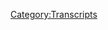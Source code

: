 {{DEFAULTSORT:
    #_TRANSCRIPT_0908:The Secret Mission
}}{{Transcript
    | title         = [[908: The Secret Mission]]
    | caption       = [https://knowledgefight.libsyn.com/908-the-secret-mission Listen to this episode on Libsyn]
    | episodeNumber = [[908: The Secret Mission|908]]
    | length        = 01:30:12
}}

{{MessageBox
    | header     = Warning: Bot Generated Content
    | text       = This transcript was automatically generated by transcription software and likely contains many mistakes and misattributions. Please check the audio for definitive quotes, attribution, and context.
    | image      = N3yvass4myg91.webp
    | imagewidth = 50px
    | id         = warning
}}

{{TranscriptBlock
    | name      = Unknown Speaker
    | timestamp = 00:00:00.000
    | text      = N-N-N-N-N-N-N-Knowledge Fight
}}

{{TranscriptBlock
    | name      = Unknown Speaker
    | timestamp = 00:00:13.000
    | text      = Damn and Jordan, I am sweating.
}}

{{TranscriptBlock
    | name      = Unknown Speaker
    | timestamp = 00:00:20.000
    | text      = Knowledgefight.com, it's time to pray.
}}

{{TranscriptBlock
    | name      = Unknown Speaker
    | timestamp = 00:00:22.000
    | text      = I have great respect for Knowledgefight.
}}

{{TranscriptBlock
    | name      = Unknown Speaker
    | timestamp = 00:00:24.000
    | text      = Knowledgefight.
}}

{{TranscriptBlock
    | name      = Unknown Speaker
    | timestamp = 00:00:25.000
    | text      = I'm sick of them posing as if they're the good guys, saying we are the bad guys. Knowledgefight.
}}

{{TranscriptBlock
    | name      = Unknown Speaker
    | timestamp = 00:00:30.000
    | text      = Damn and Jordan, Knowledgefight.
}}

{{TranscriptBlock
    | name      = Unknown Speaker
    | timestamp = 00:00:32.000
    | text      = Riddle her, riddle her, riddle her.
}}

{{TranscriptBlock
    | name      = Unknown Speaker
    | timestamp = 00:00:35.000
    | text      = I need, I need money.
}}

{{TranscriptBlock
    | name      = Unknown Speaker
    | timestamp = 00:00:37.000
    | text      = Riddle her, riddle her, riddle her.
}}

{{TranscriptBlock
    | name      = Unknown Speaker
    | timestamp = 00:00:39.000
    | text      = Andy and Kansas.
}}

{{TranscriptBlock
    | name      = Unknown Speaker
    | timestamp = 00:00:40.000
    | text      = Andy and, Andy.
}}

{{TranscriptBlock
    | name      = Unknown Speaker
    | timestamp = 00:00:42.000
    | text      = Stop it.
}}

{{TranscriptBlock
    | name      = Unknown Speaker
    | timestamp = 00:00:43.000
    | text      = Andy and, Andy and Kansas.
}}

{{TranscriptBlock
    | name      = Unknown Speaker
    | timestamp = 00:00:45.000
    | text      = Andy, Andy.
}}

{{TranscriptBlock
    | name      = Unknown Speaker
    | timestamp = 00:00:46.000
    | text      = It's time to pray.
}}

{{TranscriptBlock
    | name      = Unknown Speaker
    | timestamp = 00:00:47.000
    | text      = Andy and Kansas, you're on the air.
}}

{{TranscriptBlock
    | name      = Unknown Speaker
    | timestamp = 00:00:48.000
    | text      = Thanks for holding us.
}}

{{TranscriptBlock
    | name      = Unknown Speaker
    | timestamp = 00:00:49.000
    | text      = Hello, Alex.
}}

{{TranscriptBlock
    | name      = Unknown Speaker
    | timestamp = 00:00:50.000
    | text      = I'm a 6-ton color and I'm a huge fan.
}}

{{TranscriptBlock
    | name      = Unknown Speaker
    | timestamp = 00:00:52.000
    | text      = I love your room.
}}

{{TranscriptBlock
    | name      = Unknown Speaker
    | timestamp = 00:00:53.000
    | text      = Knowledgefight.
}}

{{TranscriptBlock
    | name      = Unknown Speaker
    | timestamp = 00:00:54.000
    | text      = Knowledgefight.com.
}}

{{TranscriptBlock
    | name      = Unknown Speaker
    | timestamp = 00:00:55.000
    | text      = I love you.
}}

{{TranscriptBlock
    | name      = Unknown Speaker
    | timestamp = 00:00:56.000
    | text      = Hey, everybody.
}}

{{TranscriptBlock
    | name      = Unknown Speaker
    | timestamp = 00:00:57.000
    | text      = Welcome back to Knowledgefight.
}}

{{TranscriptBlock
    | name      = Unknown Speaker
    | timestamp = 00:00:58.000
    | text      = I'm Dan.
}}

{{TranscriptBlock
    | name      = Unknown Speaker
    | timestamp = 00:00:59.000
    | text      = I'm Jordan.
}}

{{TranscriptBlock
    | name      = Unknown Speaker
    | timestamp = 00:01:00.000
    | text      = We're a couple dudes.
}}

{{TranscriptBlock
    | name      = Unknown Speaker
    | timestamp = 00:01:01.000
    | text      = Sit around, worship at the altar of Selene and talk a little bit about Alex Jones.
}}

{{TranscriptBlock
    | name      = Unknown Speaker
    | timestamp = 00:01:06.000
    | text      = Oh, indeed we are.
}}

{{TranscriptBlock
    | name      = Unknown Speaker
    | timestamp = 00:01:07.000
    | text      = Dan.
}}

{{TranscriptBlock
    | name      = Unknown Speaker
    | timestamp = 00:01:08.000
    | text      = Jordan.
}}

{{TranscriptBlock
    | name      = Unknown Speaker
    | timestamp = 00:01:09.000
    | text      = Dan.
}}

{{TranscriptBlock
    | name      = Unknown Speaker
    | timestamp = 00:01:10.000
    | text      = Jordan.
}}

{{TranscriptBlock
    | name      = Unknown Speaker
    | timestamp = 00:01:11.000
    | text      = I have a quick question for you, sir.
}}

{{TranscriptBlock
    | name      = Unknown Speaker
    | timestamp = 00:01:12.000
    | text      = What's up?
}}

{{TranscriptBlock
    | name      = Unknown Speaker
    | timestamp = 00:01:13.000
    | text      = What's your bright spot?
}}

{{TranscriptBlock
    | name      = Unknown Speaker
    | timestamp = 00:01:14.000
    | text      = My bright spot today, Jordan, is I am, as people know on the streets, I am drawn towards
}}

{{TranscriptBlock
    | name      = Unknown Speaker
    | timestamp = 00:01:18.000
    | text      = the monstrosity, the novelty of particularly fast food type arrangements.
}}

{{TranscriptBlock
    | name      = Unknown Speaker
    | timestamp = 00:01:25.000
    | text      = Yes.
}}

{{TranscriptBlock
    | name      = Unknown Speaker
    | timestamp = 00:01:26.000
    | text      = Indeed.
}}

{{TranscriptBlock
    | name      = Unknown Speaker
    | timestamp = 00:01:27.000
    | text      = And I found what may be one of the wilder ones in a while.
}}

{{TranscriptBlock
    | name      = Unknown Speaker
    | timestamp = 00:01:31.000
    | text      = Okay.
}}

{{TranscriptBlock
    | name      = Unknown Speaker
    | timestamp = 00:01:32.000
    | text      = We're at the old Kentucky Fried Chicken.
}}

{{TranscriptBlock
    | name      = Unknown Speaker
    | timestamp = 00:01:34.000
    | text      = I don't know if you've heard about this.
}}

{{TranscriptBlock
    | name      = Unknown Speaker
    | timestamp = 00:01:35.000
    | text      = I have not heard of anything going on.
}}

{{TranscriptBlock
    | name      = Unknown Speaker
    | timestamp = 00:01:37.000
    | text      = Have you heard of the Chitza?
}}

{{TranscriptBlock
    | name      = Unknown Speaker
    | timestamp = 00:01:38.000
    | text      = I have not.
}}

{{TranscriptBlock
    | name      = Unknown Speaker
    | timestamp = 00:01:39.000
    | text      = What?
}}

{{TranscriptBlock
    | name      = Unknown Speaker
    | timestamp = 00:01:40.000
    | text      = It's a chicken pizza from Kentucky Fried Chicken?
}}

{{TranscriptBlock
    | name      = Unknown Speaker
    | timestamp = 00:01:42.000
    | text      = It is.
}}

{{TranscriptBlock
    | name      = Unknown Speaker
    | timestamp = 00:01:43.000
    | text      = What are you fucking talking about?
}}

{{TranscriptBlock
    | name      = Unknown Speaker
    | timestamp = 00:01:44.000
    | text      = You stop.
}}

{{TranscriptBlock
    | name      = Unknown Speaker
    | timestamp = 00:01:45.000
    | text      = You shut your mouth, sir.
}}

{{TranscriptBlock
    | name      = Unknown Speaker
    | timestamp = 00:01:46.000
    | text      = It's a pizza where the crust is chicken.
}}

{{TranscriptBlock
    | name      = Unknown Speaker
    | timestamp = 00:01:49.000
    | text      = No.
}}

{{TranscriptBlock
    | name      = Unknown Speaker
    | timestamp = 00:01:50.000
    | text      = Yes.
}}

{{TranscriptBlock
    | name      = Unknown Speaker
    | timestamp = 00:01:51.000
    | text      = No.
}}

{{TranscriptBlock
    | name      = Unknown Speaker
    | timestamp = 00:01:52.000
    | text      = But it's not like you imagined.
}}

{{TranscriptBlock
    | name      = Unknown Speaker
    | timestamp = 00:01:53.000
    | text      = It's not like giant.
}}

{{TranscriptBlock
    | name      = Unknown Speaker
    | timestamp = 00:01:54.000
    | text      = It's just like a piece of chicken with sauce, cheese, and pepperoni on it.
}}

{{TranscriptBlock
    | name      = Unknown Speaker
    | timestamp = 00:01:57.000
    | text      = Right.
}}

{{TranscriptBlock
    | name      = Unknown Speaker
    | timestamp = 00:01:58.000
    | text      = Right.
}}

{{TranscriptBlock
    | name      = Unknown Speaker
    | timestamp = 00:01:59.000
    | text      = Right.
}}

{{TranscriptBlock
    | name      = Unknown Speaker
    | timestamp = 00:02:00.000
    | text      = Right.
}}

{{TranscriptBlock
    | name      = Unknown Speaker
    | timestamp = 00:02:01.000
    | text      = Right.
}}

{{TranscriptBlock
    | name      = Unknown Speaker
    | timestamp = 00:02:02.000
    | text      = And, of course.
}}

{{TranscriptBlock
    | name      = Unknown Speaker
    | timestamp = 00:02:03.000
    | text      = It's like a little personal pan pizza.
}}

{{TranscriptBlock
    | name      = Unknown Speaker
    | timestamp = 00:02:04.000
    | text      = Yep.
}}

{{TranscriptBlock
    | name      = Unknown Speaker
    | timestamp = 00:02:05.000
    | text      = Once I heard about this, there was no stopping me.
}}

{{TranscriptBlock
    | name      = Unknown Speaker
    | timestamp = 00:02:06.000
    | text      = You were there.
}}

{{TranscriptBlock
    | name      = Unknown Speaker
    | timestamp = 00:02:07.000
    | text      = Yeah.
}}

{{TranscriptBlock
    | name      = Unknown Speaker
    | timestamp = 00:02:08.000
    | text      = You were already in the lobby.
}}

{{TranscriptBlock
    | name      = Unknown Speaker
    | timestamp = 00:02:09.000
    | text      = Yeah.
}}

{{TranscriptBlock
    | name      = Unknown Speaker
    | timestamp = 00:02:10.000
    | text      = And so I tried it.
}}

{{TranscriptBlock
    | name      = Unknown Speaker
    | timestamp = 00:02:11.000
    | text      = It's fine.
}}

{{TranscriptBlock
    | name      = Unknown Speaker
    | timestamp = 00:02:12.000
    | text      = It's fine.
}}

{{TranscriptBlock
    | name      = Unknown Speaker
    | timestamp = 00:02:13.000
    | text      = It's exactly what you think it would be.
}}

{{TranscriptBlock
    | name      = Unknown Speaker
    | timestamp = 00:02:14.000
    | text      = It's exactly what you think it would be.
}}

{{TranscriptBlock
    | name      = Unknown Speaker
    | timestamp = 00:02:15.000
    | text      = It would be the pizza on the hand.
}}

{{TranscriptBlock
    | name      = Unknown Speaker
    | timestamp = 00:02:16.000
    | text      = I don't know.
}}

{{TranscriptBlock
    | name      = Unknown Speaker
    | timestamp = 00:02:17.000
    | text      = The one I got, they forgot to put cheese on it.
}}

{{TranscriptBlock
    | name      = Unknown Speaker
    | timestamp = 00:02:19.000
    | text      = So it was even like.
}}

{{TranscriptBlock
    | name      = Unknown Speaker
    | timestamp = 00:02:20.000
    | text      = But it didn't hurt it that much, honestly.
}}

{{TranscriptBlock
    | name      = Unknown Speaker
    | timestamp = 00:02:22.560
    | text      = I imagine it would.
}}

{{TranscriptBlock
    | name      = Unknown Speaker
    | timestamp = 00:02:23.560
    | text      = It's really the business end of it is the pizza sauce on the chicken.
}}

{{TranscriptBlock
    | name      = Unknown Speaker
    | timestamp = 00:02:26.319
    | text      = Right.
}}

{{TranscriptBlock
    | name      = Unknown Speaker
    | timestamp = 00:02:27.319
    | text      = Yeah.
}}

{{TranscriptBlock
    | name      = Unknown Speaker
    | timestamp = 00:02:28.319
    | text      = Yeah.
}}

{{TranscriptBlock
    | name      = Unknown Speaker
    | timestamp = 00:02:29.319
    | text      = And it's fine.
}}

{{TranscriptBlock
    | name      = Unknown Speaker
    | timestamp = 00:02:30.319
    | text      = Yeah.
}}

{{TranscriptBlock
    | name      = Unknown Speaker
    | timestamp = 00:02:31.319
    | text      = It's pizza sauce on chicken.
}}

{{TranscriptBlock
    | name      = Unknown Speaker
    | timestamp = 00:02:32.319
    | text      = You can go home and make that.
}}

{{TranscriptBlock
    | name      = Unknown Speaker
    | timestamp = 00:02:33.319
    | text      = Yeah.
}}

{{TranscriptBlock
    | name      = Unknown Speaker
    | timestamp = 00:02:34.319
    | text      = Yeah.
}}

{{TranscriptBlock
    | name      = Unknown Speaker
    | timestamp = 00:02:35.319
    | text      = I give it a B. It's not nearly as crazy as the idea and the name Cheetza is.
}}

{{TranscriptBlock
    | name      = Unknown Speaker
    | timestamp = 00:02:40.039
    | text      = See, I think the Cheetza is what, the Cheetza's imagery is never, you're never going to live
}}

{{TranscriptBlock
    | name      = Unknown Speaker
    | timestamp = 00:02:45.879
    | text      = up to the imagery that you immediately get when you think Cheetza.
}}

{{TranscriptBlock
    | name      = Unknown Speaker
    | timestamp = 00:02:49.400
    | text      = Because I immediately see a big pizza pie with a fucking full ass fried chicken on top
}}

{{TranscriptBlock
    | name      = Unknown Speaker
    | timestamp = 00:02:54.240
    | text      = of it.
}}

{{TranscriptBlock
    | name      = Unknown Speaker
    | timestamp = 00:02:55.240
    | text      = You have with KFC, I think too, they have such a legacy with the bowl, the famous bowl.
}}

{{TranscriptBlock
    | name      = Unknown Speaker
    | timestamp = 00:03:01.360
    | text      = Sure.
}}

{{TranscriptBlock
    | name      = Unknown Speaker
    | timestamp = 00:03:02.360
    | text      = And then the Double Down.
}}

{{TranscriptBlock
    | name      = Unknown Speaker
    | timestamp = 00:03:03.360
    | text      = Double Down.
}}

{{TranscriptBlock
    | name      = Unknown Speaker
    | timestamp = 00:03:04.360
    | text      = You have these absurd, what the fuck are you thinking kind of things.
}}

{{TranscriptBlock
    | name      = Unknown Speaker
    | timestamp = 00:03:07.199
    | text      = The medic.
}}

{{TranscriptBlock
    | name      = Unknown Speaker
    | timestamp = 00:03:08.199
    | text      = And I think that this is not going to reach that level because on its face it looks crazy,
}}

{{TranscriptBlock
    | name      = Unknown Speaker
    | timestamp = 00:03:13.360
    | text      = but it's not really that crazy.
}}

{{TranscriptBlock
    | name      = Unknown Speaker
    | timestamp = 00:03:14.360
    | text      = No.
}}

{{TranscriptBlock
    | name      = Unknown Speaker
    | timestamp = 00:03:15.360
    | text      = A sandwich where the bread is chicken is crazy.
}}

{{TranscriptBlock
    | name      = Unknown Speaker
    | timestamp = 00:03:17.039
    | text      = That's nuts.
}}

{{TranscriptBlock
    | name      = Unknown Speaker
    | timestamp = 00:03:18.039
    | text      = That's crazy.
}}

{{TranscriptBlock
    | name      = Unknown Speaker
    | timestamp = 00:03:19.039
    | text      = That's still unacceptable to me years later.
}}

{{TranscriptBlock
    | name      = Unknown Speaker
    | timestamp = 00:03:20.719
    | text      = Yeah.
}}

{{TranscriptBlock
    | name      = Unknown Speaker
    | timestamp = 00:03:21.719
    | text      = This is just kind of like, meh, it's fine.
}}

{{TranscriptBlock
    | name      = Unknown Speaker
    | timestamp = 00:03:23.360
    | text      = It'll wear out its own momentum.
}}

{{TranscriptBlock
    | name      = Unknown Speaker
    | timestamp = 00:03:25.319
    | text      = Yeah.
}}

{{TranscriptBlock
    | name      = Unknown Speaker
    | timestamp = 00:03:26.319
    | text      = Yeah.
}}

{{TranscriptBlock
    | name      = Unknown Speaker
    | timestamp = 00:03:27.319
    | text      = So anyway, what's your bright spot?
}}

{{TranscriptBlock
    | name      = Unknown Speaker
    | timestamp = 00:03:28.319
    | text      = My bright spot is Final Fantasy 7 Rebirth.
}}

{{TranscriptBlock
    | name      = Unknown Speaker
    | timestamp = 00:03:30.919
    | text      = Sure.
}}

{{TranscriptBlock
    | name      = Unknown Speaker
    | timestamp = 00:03:31.919
    | text      = Love it.
}}

{{TranscriptBlock
    | name      = Unknown Speaker
    | timestamp = 00:03:32.919
    | text      = You were just talking about mini games where you get to become a little guy.
}}

{{TranscriptBlock
    | name      = Unknown Speaker
    | timestamp = 00:03:34.919
    | text      = You get to become a little guy?
}}

{{TranscriptBlock
    | name      = Unknown Speaker
    | timestamp = 00:03:35.919
    | text      = Earlier, right before we started recording.
}}

{{TranscriptBlock
    | name      = Unknown Speaker
    | timestamp = 00:03:36.919
    | text      = You get to do any number, I mean, you can criticize it in a lot of ways and I've seen
}}

{{TranscriptBlock
    | name      = Unknown Speaker
    | timestamp = 00:03:42.919
    | text      = people do that.
}}

{{TranscriptBlock
    | name      = Unknown Speaker
    | timestamp = 00:03:43.919
    | text      = Sure.
}}

{{TranscriptBlock
    | name      = Unknown Speaker
    | timestamp = 00:03:44.919
    | text      = But what they can't criticize it for is that it's just so goddamn much fun.
}}

{{TranscriptBlock
    | name      = Unknown Speaker
    | timestamp = 00:03:48.879
    | text      = It's just so much fun.
}}

{{TranscriptBlock
    | name      = Unknown Speaker
    | timestamp = 00:03:50.360
    | text      = Every time I want to not be there, I go, let me go back in.
}}

{{TranscriptBlock
    | name      = Unknown Speaker
    | timestamp = 00:03:54.400
    | text      = Yeah.
}}

{{TranscriptBlock
    | name      = Unknown Speaker
    | timestamp = 00:03:55.400
    | text      = It's just so much fun.
}}

{{TranscriptBlock
    | name      = Unknown Speaker
    | timestamp = 00:03:56.400
    | text      = Every time you want out, they pull you back in.
}}

{{TranscriptBlock
    | name      = Unknown Speaker
    | timestamp = 00:03:57.400
    | text      = They pull me back in.
}}

{{TranscriptBlock
    | name      = Unknown Speaker
    | timestamp = 00:03:58.400
    | text      = It's like the mob.
}}

{{TranscriptBlock
    | name      = Unknown Speaker
    | timestamp = 00:03:59.400
    | text      = Oh, I got to go somewhere.
}}

{{TranscriptBlock
    | name      = Unknown Speaker
    | timestamp = 00:04:00.400
    | text      = No, I don't.
}}

{{TranscriptBlock
    | name      = Unknown Speaker
    | timestamp = 00:04:01.400
    | text      = No, I do not.
}}

{{TranscriptBlock
    | name      = Unknown Speaker
    | timestamp = 00:04:02.400
    | text      = Well, that's, I mean, obviously, congratulations.
}}

{{TranscriptBlock
    | name      = Unknown Speaker
    | timestamp = 00:04:04.400
    | text      = That's great.
}}

{{TranscriptBlock
    | name      = Unknown Speaker
    | timestamp = 00:04:05.400
    | text      = But it was a big thing for you looking forward to it and I'm glad it's paid off.
}}

{{TranscriptBlock
    | name      = Unknown Speaker
    | timestamp = 00:04:09.039
    | text      = It really did.
}}

{{TranscriptBlock
    | name      = Unknown Speaker
    | timestamp = 00:04:10.520
    | text      = Yeah.
}}

{{TranscriptBlock
    | name      = Unknown Speaker
    | timestamp = 00:04:11.520
    | text      = Well, nothing more to say, really.
}}

{{TranscriptBlock
    | name      = Unknown Speaker
    | timestamp = 00:04:14.439
    | text      = It's great.
}}

{{TranscriptBlock
    | name      = Unknown Speaker
    | timestamp = 00:04:15.439
    | text      = Yeah.
}}

{{TranscriptBlock
    | name      = Unknown Speaker
    | timestamp = 00:04:16.439
    | text      = It is, you know, let's just enjoy a situation where you go, I hope this thing's good.
}}

{{TranscriptBlock
    | name      = Unknown Speaker
    | timestamp = 00:04:21.360
    | text      = And then it's great.
}}

{{TranscriptBlock
    | name      = Unknown Speaker
    | timestamp = 00:04:22.360
    | text      = And you go, great.
}}

{{TranscriptBlock
    | name      = Unknown Speaker
    | timestamp = 00:04:23.360
    | text      = I hope it doesn't have third act problems.
}}

{{TranscriptBlock
    | name      = Unknown Speaker
    | timestamp = 00:04:24.959
    | text      = Listen, it will, because the third act is in another disc or another game.
}}

{{TranscriptBlock
    | name      = Unknown Speaker
    | timestamp = 00:04:31.839
    | text      = This is the middle bit.
}}

{{TranscriptBlock
    | name      = Unknown Speaker
    | timestamp = 00:04:33.759
    | text      = Oh boy.
}}

{{TranscriptBlock
    | name      = Unknown Speaker
    | timestamp = 00:04:34.759
    | text      = I don't know why you put up with that.
}}

{{TranscriptBlock
    | name      = Unknown Speaker
    | timestamp = 00:04:38.639
    | text      = That's an abusive structure.
}}

{{TranscriptBlock
    | name      = Unknown Speaker
    | timestamp = 00:04:39.639
    | text      = You're asking me.
}}

{{TranscriptBlock
    | name      = Unknown Speaker
    | timestamp = 00:04:41.639
    | text      = Well, I hope you continue to enjoy.
}}

{{TranscriptBlock
    | name      = Unknown Speaker
    | timestamp = 00:04:43.839
    | text      = Me too.
}}

{{TranscriptBlock
    | name      = Unknown Speaker
    | timestamp = 00:04:44.839
    | text      = So, Jordan, today we have an episode to go over and it's the payoff of Alex's secret
}}

{{TranscriptBlock
    | name      = Unknown Speaker
    | timestamp = 00:04:50.600
    | text      = mission.
}}

{{TranscriptBlock
    | name      = Unknown Speaker
    | timestamp = 00:04:51.600
    | text      = Is it really?
}}

{{TranscriptBlock
    | name      = Unknown Speaker
    | timestamp = 00:04:52.600
    | text      = We get to find out what Alex's secret mission was.
}}

{{TranscriptBlock
    | name      = Unknown Speaker
    | timestamp = 00:04:54.240
    | text      = Well, hmm.
}}

{{TranscriptBlock
    | name      = Unknown Speaker
    | timestamp = 00:04:55.240
    | text      = We do.
}}

{{TranscriptBlock
    | name      = Unknown Speaker
    | timestamp = 00:04:56.240
    | text      = Oh, okay.
}}

{{TranscriptBlock
    | name      = Unknown Speaker
    | timestamp = 00:04:57.240
    | text      = Yeah.
}}

{{TranscriptBlock
    | name      = Unknown Speaker
    | timestamp = 00:04:58.240
    | text      = No, I'm not.
}}

{{TranscriptBlock
    | name      = Unknown Speaker
    | timestamp = 00:04:59.240
    | text      = Oh my God.
}}

{{TranscriptBlock
    | name      = Unknown Speaker
    | timestamp = 00:05:00.240
    | text      = See.
}}

{{TranscriptBlock
    | name      = Unknown Speaker
    | timestamp = 00:05:01.240
    | text      = You don't trust me.
}}

{{TranscriptBlock
    | name      = Unknown Speaker
    | timestamp = 00:05:02.240
    | text      = I understand that there's a lot of rug pulling that goes on, but all right, I deserve it.
}}

{{TranscriptBlock
    | name      = Unknown Speaker
    | timestamp = 00:05:07.680
    | text      = But look.
}}

{{TranscriptBlock
    | name      = Unknown Speaker
    | timestamp = 00:05:08.680
    | text      = All right.
}}

{{TranscriptBlock
    | name      = Unknown Speaker
    | timestamp = 00:05:09.680
    | text      = What do you think it was?
}}

{{TranscriptBlock
    | name      = Unknown Speaker
    | timestamp = 00:05:10.680
    | text      = I want to say it's got to be a podcaster.
}}

{{TranscriptBlock
    | name      = Unknown Speaker
    | timestamp = 00:05:13.800
    | text      = I want to say, did he do the shirtless guys?
}}

{{TranscriptBlock
    | name      = Unknown Speaker
    | timestamp = 00:05:16.720
    | text      = What is it called?
}}

{{TranscriptBlock
    | name      = Unknown Speaker
    | timestamp = 00:05:17.720
    | text      = The no hockey?
}}

{{TranscriptBlock
    | name      = Unknown Speaker
    | timestamp = 00:05:18.720
    | text      = No.
}}

{{TranscriptBlock
    | name      = Unknown Speaker
    | timestamp = 00:05:19.720
    | text      = The podcast.
}}

{{TranscriptBlock
    | name      = Unknown Speaker
    | timestamp = 00:05:20.720
    | text      = Bert Kreischer?
}}

{{TranscriptBlock
    | name      = Unknown Speaker
    | timestamp = 00:05:21.720
    | text      = The shirtless guy?
}}

{{TranscriptBlock
    | name      = Unknown Speaker
    | timestamp = 00:05:22.720
    | text      = No, no, no.
}}

{{TranscriptBlock
    | name      = Unknown Speaker
    | timestamp = 00:05:23.720
    | text      = The podcast where they talk about sports, that he was on, that he got super drunk and
}}

{{TranscriptBlock
    | name      = Unknown Speaker
    | timestamp = 00:05:27.319
    | text      = they made fun of him.
}}

{{TranscriptBlock
    | name      = Unknown Speaker
    | timestamp = 00:05:28.680
    | text      = Was this years ago?
}}

{{TranscriptBlock
    | name      = Unknown Speaker
    | timestamp = 00:05:29.680
    | text      = Did I make this up?
}}

{{TranscriptBlock
    | name      = Unknown Speaker
    | timestamp = 00:05:30.680
    | text      = You might've make this up.
}}

{{TranscriptBlock
    | name      = Unknown Speaker
    | timestamp = 00:05:31.680
    | text      = No.
}}

{{TranscriptBlock
    | name      = Unknown Speaker
    | timestamp = 00:05:32.680
    | text      = What's sports.
}}

{{TranscriptBlock
    | name      = Unknown Speaker
    | timestamp = 00:05:33.680
    | text      = No.
}}

{{TranscriptBlock
    | name      = Unknown Speaker
    | timestamp = 00:05:34.680
    | text      = Rogan?
}}

{{TranscriptBlock
    | name      = Unknown Speaker
    | timestamp = 00:05:35.680
    | text      = No.
}}

{{TranscriptBlock
    | name      = Unknown Speaker
    | timestamp = 00:05:36.680
    | text      = God damn.
}}

{{TranscriptBlock
    | name      = Unknown Speaker
    | timestamp = 00:05:37.680
    | text      = No.
}}

{{TranscriptBlock
    | name      = Unknown Speaker
    | timestamp = 00:05:38.680
    | text      = Flagrant two?
}}

{{TranscriptBlock
    | name      = Unknown Speaker
    | timestamp = 00:05:39.680
    | text      = Yes.
}}

{{TranscriptBlock
    | name      = Unknown Speaker
    | timestamp = 00:05:40.680
    | text      = Flagrant two.
}}

{{TranscriptBlock
    | name      = Unknown Speaker
    | timestamp = 00:05:41.680
    | text      = That's a sports thing, right?
}}

{{TranscriptBlock
    | name      = Unknown Speaker
    | timestamp = 00:05:42.680
    | text      = I don't think it is.
}}

{{TranscriptBlock
    | name      = Unknown Speaker
    | timestamp = 00:05:43.680
    | text      = Well, maybe it's flagrant foul.
}}

{{TranscriptBlock
    | name      = Unknown Speaker
    | timestamp = 00:05:44.680
    | text      = Yes.
}}

{{TranscriptBlock
    | name      = Unknown Speaker
    | timestamp = 00:05:45.680
    | text      = No, I guess it is.
}}

{{TranscriptBlock
    | name      = Unknown Speaker
    | timestamp = 00:05:46.680
    | text      = I didn't think about it that way because I don't think they talk.
}}

{{TranscriptBlock
    | name      = Unknown Speaker
    | timestamp = 00:05:47.680
    | text      = The episodes that I've seen have not been sports related.
}}

{{TranscriptBlock
    | name      = Unknown Speaker
    | timestamp = 00:05:48.680
    | text      = What?
}}

{{TranscriptBlock
    | name      = Unknown Speaker
    | timestamp = 00:05:49.680
    | text      = Because it's like Alex, but he did get shirtless and get really fucked up and they did make
}}

{{TranscriptBlock
    | name      = Unknown Speaker
    | timestamp = 00:05:51.800
    | text      = fun of him.
}}

{{TranscriptBlock
    | name      = Unknown Speaker
    | timestamp = 00:05:52.800
    | text      = All right.
}}

{{TranscriptBlock
    | name      = Unknown Speaker
    | timestamp = 00:05:53.800
    | text      = So, okay.
}}

{{TranscriptBlock
    | name      = Unknown Speaker
    | timestamp = 00:05:54.800
    | text      = So yeah, you are correct on that.
}}

{{TranscriptBlock
    | name      = Unknown Speaker
    | timestamp = 00:05:55.800
    | text      = I just didn't associate that with sports.
}}

{{TranscriptBlock
    | name      = Unknown Speaker
    | timestamp = 00:05:56.800
    | text      = But maybe that's on me.
}}

{{TranscriptBlock
    | name      = Unknown Speaker
    | timestamp = 00:05:57.800
    | text      = That's my fault.
}}

{{TranscriptBlock
    | name      = Unknown Speaker
    | timestamp = 00:05:58.800
    | text      = No, no, no, no.
}}

{{TranscriptBlock
    | name      = Unknown Speaker
    | timestamp = 00:05:59.800
    | text      = Is there anything I can think of?
}}

{{TranscriptBlock
    | name      = Unknown Speaker
    | timestamp = 00:06:01.800
    | text      = There's some other podcasts that he's been on in the past, like Sam Tripoli, his podcast.
}}

{{TranscriptBlock
    | name      = Unknown Speaker
    | timestamp = 00:06:04.800
    | text      = Okay.
}}

{{TranscriptBlock
    | name      = Unknown Speaker
    | timestamp = 00:06:05.800
    | text      = What's up with the trips?
}}

{{TranscriptBlock
    | name      = Unknown Speaker
    | timestamp = 00:06:06.800
    | text      = I don't know.
}}

{{TranscriptBlock
    | name      = Unknown Speaker
    | timestamp = 00:06:07.800
    | text      = I haven't checked in on him.
}}

{{TranscriptBlock
    | name      = Unknown Speaker
    | timestamp = 00:06:08.800
    | text      = I bet it's not great.
}}

{{TranscriptBlock
    | name      = Unknown Speaker
    | timestamp = 00:06:09.800
    | text      = Probably not.
}}

{{TranscriptBlock
    | name      = Unknown Speaker
    | timestamp = 00:06:10.800
    | text      = So I'm going to tell you, he was not on flagrant two.
}}

{{TranscriptBlock
    | name      = Unknown Speaker
    | timestamp = 00:06:13.800
    | text      = Okay.
}}

{{TranscriptBlock
    | name      = Unknown Speaker
    | timestamp = 00:06:14.800
    | text      = Okay.
}}

{{TranscriptBlock
    | name      = Unknown Speaker
    | timestamp = 00:06:15.800
    | text      = Do you have any other guesses?
}}

{{TranscriptBlock
    | name      = Unknown Speaker
    | timestamp = 00:06:16.800
    | text      = Well, I mean, fuck it.
}}

{{TranscriptBlock
    | name      = Unknown Speaker
    | timestamp = 00:06:19.800
    | text      = Tucker.
}}

{{TranscriptBlock
    | name      = Unknown Speaker
    | timestamp = 00:06:20.800
    | text      = Was he on Tucker?
}}

{{TranscriptBlock
    | name      = Unknown Speaker
    | timestamp = 00:06:21.800
    | text      = Man.
}}

{{TranscriptBlock
    | name      = Unknown Speaker
    | timestamp = 00:06:22.800
    | text      = Oh shit.
}}

{{TranscriptBlock
    | name      = Unknown Speaker
    | timestamp = 00:06:23.800
    | text      = He was on Tucker.
}}

{{TranscriptBlock
    | name      = Unknown Speaker
    | timestamp = 00:06:24.800
    | text      = Man.
}}

{{TranscriptBlock
    | name      = Unknown Speaker
    | timestamp = 00:06:25.800
    | text      = I thought I was hoping to get a couple more bad guesses before we hit it.
}}

{{TranscriptBlock
    | name      = Unknown Speaker
    | timestamp = 00:06:29.800
    | text      = I was hoping to get to like bank heist or something.
}}

{{TranscriptBlock
    | name      = Unknown Speaker
    | timestamp = 00:06:32.800
    | text      = Yeah.
}}

{{TranscriptBlock
    | name      = Unknown Speaker
    | timestamp = 00:06:33.800
    | text      = He was hanging out with Tucker.
}}

{{TranscriptBlock
    | name      = Unknown Speaker
    | timestamp = 00:06:34.800
    | text      = I was thinking it could go so many different directions that I was like, let's just take
}}

{{TranscriptBlock
    | name      = Unknown Speaker
    | timestamp = 00:06:39.120
    | text      = the biggest swing first.
}}

{{TranscriptBlock
    | name      = Unknown Speaker
    | timestamp = 00:06:40.519
    | text      = God damn.
}}

{{TranscriptBlock
    | name      = Unknown Speaker
    | timestamp = 00:06:41.519
    | text      = Yeah.
}}

{{TranscriptBlock
    | name      = Unknown Speaker
    | timestamp = 00:06:42.519
    | text      = Wow.
}}

{{TranscriptBlock
    | name      = Unknown Speaker
    | timestamp = 00:06:43.519
    | text      = They did the live response to the state of the union, to Biden's state of the union.
}}

{{TranscriptBlock
    | name      = Unknown Speaker
    | timestamp = 00:06:48.439
    | text      = Wait, what?
}}

{{TranscriptBlock
    | name      = Unknown Speaker
    | timestamp = 00:06:49.439
    | text      = On Tucker Carlson network.
}}

{{TranscriptBlock
    | name      = Unknown Speaker
    | timestamp = 00:06:51.600
    | text      = He did a video where he did a like after the state of the union thing and Alex was one
}}

{{TranscriptBlock
    | name      = Unknown Speaker
    | timestamp = 00:06:57.279
    | text      = of his two guests.
}}

{{TranscriptBlock
    | name      = Unknown Speaker
    | timestamp = 00:06:58.279
    | text      = Oh wow.
}}

{{TranscriptBlock
    | name      = Unknown Speaker
    | timestamp = 00:06:59.279
    | text      = So Alex got to-
}}

{{TranscriptBlock
    | name      = Unknown Speaker
    | timestamp = 00:07:00.279
    | text      = Okay.
}}

{{TranscriptBlock
    | name      = Unknown Speaker
    | timestamp = 00:07:01.279
    | text      = That would make more sense because I assumed that I would hear about it.
}}

{{TranscriptBlock
    | name      = Unknown Speaker
    | timestamp = 00:07:06.600
    | text      = You know?
}}

{{TranscriptBlock
    | name      = Unknown Speaker
    | timestamp = 00:07:07.600
    | text      = Like the last time he was on Tucker, I didn't know that he was going to be, but like I saw
}}

{{TranscriptBlock
    | name      = Unknown Speaker
    | timestamp = 00:07:13.439
    | text      = news about it.
}}

{{TranscriptBlock
    | name      = Unknown Speaker
    | timestamp = 00:07:14.879
    | text      = Yeah.
}}

{{TranscriptBlock
    | name      = Unknown Speaker
    | timestamp = 00:07:15.879
    | text      = Yeah.
}}

{{TranscriptBlock
    | name      = Unknown Speaker
    | timestamp = 00:07:16.879
    | text      = Yeah.
}}

{{TranscriptBlock
    | name      = Unknown Speaker
    | timestamp = 00:07:17.879
    | text      = This time I had no idea.
}}

{{TranscriptBlock
    | name      = Unknown Speaker
    | timestamp = 00:07:18.879
    | text      = Nope.
}}

{{TranscriptBlock
    | name      = Unknown Speaker
    | timestamp = 00:07:19.879
    | text      = That's not good.
}}

{{TranscriptBlock
    | name      = Unknown Speaker
    | timestamp = 00:07:20.879
    | text      = I don't think it got nearly as much traction as the last time for sure.
}}

{{TranscriptBlock
    | name      = Unknown Speaker
    | timestamp = 00:07:25.399
    | text      = And I think part of that is because it's like, hey, you know what's interesting?
}}

{{TranscriptBlock
    | name      = Unknown Speaker
    | timestamp = 00:07:29.079
    | text      = The door being opened.
}}

{{TranscriptBlock
    | name      = Unknown Speaker
    | timestamp = 00:07:30.279
    | text      = Yeah.
}}

{{TranscriptBlock
    | name      = Unknown Speaker
    | timestamp = 00:07:31.279
    | text      = You know, it's not interesting.
}}

{{TranscriptBlock
    | name      = Unknown Speaker
    | timestamp = 00:07:32.279
    | text      = The doors are still open.
}}

{{TranscriptBlock
    | name      = Unknown Speaker
    | timestamp = 00:07:33.279
    | text      = Yeah.
}}

{{TranscriptBlock
    | name      = Unknown Speaker
    | timestamp = 00:07:34.279
    | text      = Yeah.
}}

{{TranscriptBlock
    | name      = Unknown Speaker
    | timestamp = 00:07:35.279
    | text      = Yeah.
}}

{{TranscriptBlock
    | name      = Unknown Speaker
    | timestamp = 00:07:36.279
    | text      = Yeah.
}}

{{TranscriptBlock
    | name      = Unknown Speaker
    | timestamp = 00:07:37.279
    | text      = You know, and I think that because, and there's a couple of elements to that that I think
}}

{{TranscriptBlock
    | name      = Unknown Speaker
    | timestamp = 00:07:39.000
    | text      = is really weird because I think it's maybe more important news that he's continuing to
}}

{{TranscriptBlock
    | name      = Unknown Speaker
    | timestamp = 00:07:44.519
    | text      = buddy around with Alex.
}}

{{TranscriptBlock
    | name      = Unknown Speaker
    | timestamp = 00:07:46.079
    | text      = Yeah.
}}

{{TranscriptBlock
    | name      = Unknown Speaker
    | timestamp = 00:07:47.079
    | text      = Because the first one you could be like, this is a desperate cash grab of some sort.
}}

{{TranscriptBlock
    | name      = Unknown Speaker
    | timestamp = 00:07:50.680
    | text      = This is attention.
}}

{{TranscriptBlock
    | name      = Unknown Speaker
    | timestamp = 00:07:51.680
    | text      = Alex is hot in the sort of quote unquote subversive circles, shitheads on Twitter.
}}

{{TranscriptBlock
    | name      = Unknown Speaker
    | timestamp = 00:07:59.100
    | text      = So it could be like, hey, I'm making the most out of this by associating myself with him.
}}

{{TranscriptBlock
    | name      = Unknown Speaker
    | timestamp = 00:08:02.980
    | text      = But now it's like, no, no, you really want to associate with this guy.
}}

{{TranscriptBlock
    | name      = Unknown Speaker
    | timestamp = 00:08:06.420
    | text      = This is, yeah, you're not just exploiting the situation.
}}

{{TranscriptBlock
    | name      = Unknown Speaker
    | timestamp = 00:08:09.819
    | text      = It appears.
}}

{{TranscriptBlock
    | name      = Unknown Speaker
    | timestamp = 00:08:10.819
    | text      = It appears like you really think that he's got the goods and that to me is a little bit
}}

{{TranscriptBlock
    | name      = Unknown Speaker
    | timestamp = 00:08:16.040
    | text      = more troubling.
}}

{{TranscriptBlock
    | name      = Unknown Speaker
    | timestamp = 00:08:17.040
    | text      = Yeah.
}}

{{TranscriptBlock
    | name      = Unknown Speaker
    | timestamp = 00:08:18.040
    | text      = Because that does suggest like either we have no concept of what has legs or no one does.
}}

{{TranscriptBlock
    | name      = Unknown Speaker
    | timestamp = 00:08:25.720
    | text      = You know what I'm saying?
}}

{{TranscriptBlock
    | name      = Unknown Speaker
    | timestamp = 00:08:26.720
    | text      = Like I, cause I can't imagine thinking if I'm Tucker thinking like, oh yeah, Alex, this
}}

{{TranscriptBlock
    | name      = Unknown Speaker
    | timestamp = 00:08:32.679
    | text      = isn't a terrible wagon to hitch my, to hitch to, you know?
}}

{{TranscriptBlock
    | name      = Unknown Speaker
    | timestamp = 00:08:36.559
    | text      = Yeah.
}}

{{TranscriptBlock
    | name      = Unknown Speaker
    | timestamp = 00:08:37.559
    | text      = But I don't know if it actually is.
}}

{{TranscriptBlock
    | name      = Unknown Speaker
    | timestamp = 00:08:38.559
    | text      = I mean like Alex is about to probably have his life destroyed by the courts.
}}

{{TranscriptBlock
    | name      = Unknown Speaker
    | timestamp = 00:08:42.279
    | text      = Right.
}}

{{TranscriptBlock
    | name      = Unknown Speaker
    | timestamp = 00:08:43.279
    | text      = And you might be able to buy low.
}}

{{TranscriptBlock
    | name      = Unknown Speaker
    | timestamp = 00:08:44.720
    | text      = So that's fair.
}}

{{TranscriptBlock
    | name      = Unknown Speaker
    | timestamp = 00:08:46.419
    | text      = If you're somebody like Tucker who has the Tucker Carlson network, maybe you see somebody
}}

{{TranscriptBlock
    | name      = Unknown Speaker
    | timestamp = 00:08:51.519
    | text      = whose life is about to be torpedoed and like his business destroyed to be like, well, that's
}}

{{TranscriptBlock
    | name      = Unknown Speaker
    | timestamp = 00:08:56.399
    | text      = a fucking free agent who's going to need something.
}}

{{TranscriptBlock
    | name      = Unknown Speaker
    | timestamp = 00:08:59.720
    | text      = It doesn't make the least sense to try and like swing in there.
}}

{{TranscriptBlock
    | name      = Unknown Speaker
    | timestamp = 00:09:04.120
    | text      = Yeah, that is such a good point.
}}

{{TranscriptBlock
    | name      = Unknown Speaker
    | timestamp = 00:09:05.879
    | text      = Alex is a money making proven commodity over decades.
}}

{{TranscriptBlock
    | name      = Unknown Speaker
    | timestamp = 00:09:10.000
    | text      = Wow.
}}

{{TranscriptBlock
    | name      = Unknown Speaker
    | timestamp = 00:09:11.000
    | text      = You know, if you're somebody who's like, hey, all right, my rule, don't get me sued.
}}

{{TranscriptBlock
    | name      = Unknown Speaker
    | timestamp = 00:09:16.179
    | text      = Do whatever you want.
}}

{{TranscriptBlock
    | name      = Unknown Speaker
    | timestamp = 00:09:17.179
    | text      = I don't give a shit.
}}

{{TranscriptBlock
    | name      = Unknown Speaker
    | timestamp = 00:09:18.179
    | text      = Make me money.
}}

{{TranscriptBlock
    | name      = Unknown Speaker
    | timestamp = 00:09:19.179
    | text      = That's funny because we, we joked about, you know, like Tucker joining Info Wars, the idea
}}

{{TranscriptBlock
    | name      = Unknown Speaker
    | timestamp = 00:09:25.000
    | text      = of Alex becoming a, just a working for Tucker as a,
}}

{{TranscriptBlock
    | name      = Unknown Speaker
    | timestamp = 00:09:29.559
    | text      = Hey, Alex Jones here for the Tucker Carlson network.
}}

{{TranscriptBlock
    | name      = Unknown Speaker
    | timestamp = 00:09:31.840
    | text      = That sounds crazy.
}}

{{TranscriptBlock
    | name      = Unknown Speaker
    | timestamp = 00:09:32.840
    | text      = That sounds, I don't know if he could do, I don't know if he could fully work for somebody
}}

{{TranscriptBlock
    | name      = Unknown Speaker
    | timestamp = 00:09:37.240
    | text      = else.
}}

{{TranscriptBlock
    | name      = Unknown Speaker
    | timestamp = 00:09:38.240
    | text      = Do you think?
}}

{{TranscriptBlock
    | name      = Unknown Speaker
    | timestamp = 00:09:39.240
    | text      = It would lead to tension as soon as Tucker wasn't sort of
}}

{{TranscriptBlock
    | name      = Unknown Speaker
    | timestamp = 00:09:41.919
    | text      = On board with whatever it is he just did.
}}

{{TranscriptBlock
    | name      = Unknown Speaker
    | timestamp = 00:09:44.080
    | text      = As soon as he gives some indication that he's a little globalisty, there could be trouble.
}}

{{TranscriptBlock
    | name      = Unknown Speaker
    | timestamp = 00:09:49.200
    | text      = Yeah.
}}

{{TranscriptBlock
    | name      = Unknown Speaker
    | timestamp = 00:09:50.200
    | text      = Yeah.
}}

{{TranscriptBlock
    | name      = Unknown Speaker
    | timestamp = 00:09:51.200
    | text      = I don't, I don't know if that's exactly what's happening, but that could be some kind of
}}

{{TranscriptBlock
    | name      = Unknown Speaker
    | timestamp = 00:09:55.039
    | text      = an explanation for why it appears that he thinks there's legs there, but I would offer
}}

{{TranscriptBlock
    | name      = Unknown Speaker
    | timestamp = 00:09:59.440
    | text      = a counter proposal and that is that maybe we underestimate how nuts Tucker is.
}}

{{TranscriptBlock
    | name      = Unknown Speaker
    | timestamp = 00:10:05.399
    | text      = It's possible.
}}

{{TranscriptBlock
    | name      = Unknown Speaker
    | timestamp = 00:10:06.399
    | text      = I think that there is a chance that because he presents himself as much more sane and
}}

{{TranscriptBlock
    | name      = Unknown Speaker
    | timestamp = 00:10:11.720
    | text      = normal and I was on Fox news and I wore a bow tie for years that you have like, Oh,
}}

{{TranscriptBlock
    | name      = Unknown Speaker
    | timestamp = 00:10:17.039
    | text      = you're not, you don't actually think that you're being chased by demons, right?
}}

{{TranscriptBlock
    | name      = Unknown Speaker
    | timestamp = 00:10:21.159
    | text      = Right.
}}

{{TranscriptBlock
    | name      = Unknown Speaker
    | timestamp = 00:10:22.159
    | text      = Right.
}}

{{TranscriptBlock
    | name      = Unknown Speaker
    | timestamp = 00:10:23.159
    | text      = Right.
}}

{{TranscriptBlock
    | name      = Unknown Speaker
    | timestamp = 00:10:24.159
    | text      = I mean, condescension does go a long way towards disguising whether or not you're insane.
}}

{{TranscriptBlock
    | name      = Unknown Speaker
    | timestamp = 00:10:26.759
    | text      = Yeah.
}}

{{TranscriptBlock
    | name      = Unknown Speaker
    | timestamp = 00:10:27.759
    | text      = But I feel like, man, if you, if you successfully nab an interview with Putin while he's doing
}}

{{TranscriptBlock
    | name      = Unknown Speaker
    | timestamp = 00:10:35.720
    | text      = Putin shit, if you're just crazy, man, that's, I don't know if I can hang with that.
}}

{{TranscriptBlock
    | name      = Unknown Speaker
    | timestamp = 00:10:40.879
    | text      = Well, I think even if you are crazy and you're Tucker, you have some people around you who
}}

{{TranscriptBlock
    | name      = Unknown Speaker
    | timestamp = 00:10:44.759
    | text      = maybe aren't as crazy, maybe they handle a little bit of the admin.
}}

{{TranscriptBlock
    | name      = Unknown Speaker
    | timestamp = 00:10:48.759
    | text      = Yeah.
}}

{{TranscriptBlock
    | name      = Unknown Speaker
    | timestamp = 00:10:49.759
    | text      = Maybe, maybe the people behind the scenes, behind like directly behind these media people
}}

{{TranscriptBlock
    | name      = Unknown Speaker
    | timestamp = 00:10:55.100
    | text      = are actually really geniuses in terms of just being able to like point them in the right
}}

{{TranscriptBlock
    | name      = Unknown Speaker
    | timestamp = 00:11:00.279
    | text      = direction.
}}

{{TranscriptBlock
    | name      = Unknown Speaker
    | timestamp = 00:11:01.279
    | text      = I mean, from a, from a sort of crass money-making standpoint, they know what they're doing.
}}

{{TranscriptBlock
    | name      = Unknown Speaker
    | timestamp = 00:11:06.639
    | text      = It does seem that way.
}}

{{TranscriptBlock
    | name      = Unknown Speaker
    | timestamp = 00:11:07.759
    | text      = So we're gonna get into Tucker and Alex talking about the, not really talking about the state
}}

{{TranscriptBlock
    | name      = Unknown Speaker
    | timestamp = 00:11:13.440
    | text      = of the union.
}}

{{TranscriptBlock
    | name      = Unknown Speaker
    | timestamp = 00:11:14.440
    | text      = What is there to talk about?
}}

{{TranscriptBlock
    | name      = Unknown Speaker
    | timestamp = 00:11:15.440
    | text      = There's not much.
}}

{{TranscriptBlock
    | name      = Unknown Speaker
    | timestamp = 00:11:16.440
    | text      = I mean, there are, in the real world, there's some stuff, but instead they, they, they go
}}

{{TranscriptBlock
    | name      = Unknown Speaker
    | timestamp = 00:11:20.639
    | text      = broad with things.
}}

{{TranscriptBlock
    | name      = Unknown Speaker
    | timestamp = 00:11:23.919
    | text      = And so we'll get down to business on that, but first let's take a little moment to say
}}

{{TranscriptBlock
    | name      = Unknown Speaker
    | timestamp = 00:11:26.500
    | text      = hello to some new wonks.
}}

{{TranscriptBlock
    | name      = Unknown Speaker
    | timestamp = 00:11:27.500
    | text      = Ooh, that's a great idea.
}}

{{TranscriptBlock
    | name      = Unknown Speaker
    | timestamp = 00:11:28.500
    | text      = So first, what did one hat say to the other hat?
}}

{{TranscriptBlock
    | name      = Unknown Speaker
    | timestamp = 00:11:30.440
    | text      = You stay here and I'll go on ahead.
}}

{{TranscriptBlock
    | name      = Unknown Speaker
    | timestamp = 00:11:32.000
    | text      = Thank you so much.
}}

{{TranscriptBlock
    | name      = Unknown Speaker
    | timestamp = 00:11:33.000
    | text      = You're now a policy wonk.
}}

{{TranscriptBlock
    | name      = Unknown Speaker
    | timestamp = 00:11:34.000
    | text      = I'm a policy wonk.
}}

{{TranscriptBlock
    | name      = Unknown Speaker
    | timestamp = 00:11:35.000
    | text      = Thank you very much.
}}

{{TranscriptBlock
    | name      = Unknown Speaker
    | timestamp = 00:11:36.000
    | text      = Thank you.
}}

{{TranscriptBlock
    | name      = Unknown Speaker
    | timestamp = 00:11:37.000
    | text      = In a world where any people can grow their own food and weed and protect it with their
}}

{{TranscriptBlock
    | name      = Unknown Speaker
    | timestamp = 00:11:40.440
    | text      = own guns on their land with children, they may or may not abort for whichever religious
}}

{{TranscriptBlock
    | name      = Unknown Speaker
    | timestamp = 00:11:44.820
    | text      = or moral reason they choose.
}}

{{TranscriptBlock
    | name      = Unknown Speaker
    | timestamp = 00:11:46.159
    | text      = Is that too much to ask?
}}

{{TranscriptBlock
    | name      = Unknown Speaker
    | timestamp = 00:11:47.600
    | text      = Submitted by Rables McCall, Ohio, Idaho, not Ohio, Idaho.
}}

{{TranscriptBlock
    | name      = Unknown Speaker
    | timestamp = 00:11:51.840
    | text      = Thank you so much.
}}

{{TranscriptBlock
    | name      = Unknown Speaker
    | timestamp = 00:11:52.840
    | text      = You're now a policy wonk.
}}

{{TranscriptBlock
    | name      = Unknown Speaker
    | timestamp = 00:11:53.840
    | text      = I'm a policy wonk.
}}

{{TranscriptBlock
    | name      = Unknown Speaker
    | timestamp = 00:11:54.840
    | text      = Thank you very much.
}}

{{TranscriptBlock
    | name      = Unknown Speaker
    | timestamp = 00:11:55.840
    | text      = Thank you.
}}

{{TranscriptBlock
    | name      = Unknown Speaker
    | timestamp = 00:11:56.840
    | text      = Next, last podcast on the left, The Research Goblin.
}}

{{TranscriptBlock
    | name      = Unknown Speaker
    | timestamp = 00:11:57.840
    | text      = Thank you so much.
}}

{{TranscriptBlock
    | name      = Unknown Speaker
    | timestamp = 00:11:58.840
    | text      = You're now a policy wonk.
}}

{{TranscriptBlock
    | name      = Unknown Speaker
    | timestamp = 00:11:59.840
    | text      = I'm a policy wonk.
}}

{{TranscriptBlock
    | name      = Unknown Speaker
    | timestamp = 00:12:00.840
    | text      = Thank you very much.
}}

{{TranscriptBlock
    | name      = Unknown Speaker
    | timestamp = 00:12:01.840
    | text      = And thank you for your public service, Celia.
}}

{{TranscriptBlock
    | name      = Unknown Speaker
    | timestamp = 00:12:03.639
    | text      = Thank you so much.
}}

{{TranscriptBlock
    | name      = Unknown Speaker
    | timestamp = 00:12:04.639
    | text      = You're now a policy wonk.
}}

{{TranscriptBlock
    | name      = Unknown Speaker
    | timestamp = 00:12:05.639
    | text      = I'm a policy wonk.
}}

{{TranscriptBlock
    | name      = Unknown Speaker
    | timestamp = 00:12:06.639
    | text      = Thank you very much.
}}

{{TranscriptBlock
    | name      = Unknown Speaker
    | timestamp = 00:12:07.639
    | text      = Thank you.
}}

{{TranscriptBlock
    | name      = Unknown Speaker
    | timestamp = 00:12:08.639
    | text      = And we've got a technocrat in the mix, Jordan.
}}

{{TranscriptBlock
    | name      = Unknown Speaker
    | timestamp = 00:12:09.639
    | text      = So thank you so much to Pink Panda Hugs.
}}

{{TranscriptBlock
    | name      = Unknown Speaker
    | timestamp = 00:12:11.639
    | text      = You are now a technocrat.
}}

{{TranscriptBlock
    | name      = Unknown Speaker
    | timestamp = 00:12:13.320
    | text      = I'm a policy wonk.
}}

{{TranscriptBlock
    | name      = Unknown Speaker
    | timestamp = 00:12:14.320
    | text      = Four stars.
}}

{{TranscriptBlock
    | name      = Unknown Speaker
    | timestamp = 00:12:15.320
    | text      = Go home to your mother and tell her you're brilliant.
}}

{{TranscriptBlock
    | name      = Unknown Speaker
    | timestamp = 00:12:18.279
    | text      = Someone sodomite sent me a bucket of poop.
}}

{{TranscriptBlock
    | name      = Unknown Speaker
    | timestamp = 00:12:19.919
    | text      = Daddy shark.
}}

{{TranscriptBlock
    | name      = Unknown Speaker
    | timestamp = 00:12:20.919
    | text      = Bomp, bomp, bomp, bomp, bomp.
}}

{{TranscriptBlock
    | name      = Unknown Speaker
    | timestamp = 00:12:22.320
    | text      = Jar Jar Binks has a Caribbean black accent.
}}

{{TranscriptBlock
    | name      = Unknown Speaker
    | timestamp = 00:12:26.679
    | text      = He's a loser, little titty baby.
}}

{{TranscriptBlock
    | name      = Unknown Speaker
    | timestamp = 00:12:29.759
    | text      = I don't want to hate black people.
}}

{{TranscriptBlock
    | name      = Unknown Speaker
    | timestamp = 00:12:31.399
    | text      = I renounce Jesus Christ.
}}

{{TranscriptBlock
    | name      = Unknown Speaker
    | timestamp = 00:12:33.240
    | text      = Thank you so much.
}}

{{TranscriptBlock
    | name      = Unknown Speaker
    | timestamp = 00:12:34.240
    | text      = Thank you very much.
}}

{{TranscriptBlock
    | name      = Unknown Speaker
    | timestamp = 00:12:35.240
    | text      = So we jump in and we're not even going to bother with the first half of the Tucker's
}}

{{TranscriptBlock
    | name      = Unknown Speaker
    | timestamp = 00:12:41.960
    | text      = response episode because Alex jumps in at the midway point.
}}

{{TranscriptBlock
    | name      = Unknown Speaker
    | timestamp = 00:12:46.559
    | text      = And so here Tucker gives the introduction to Alex and they ruminate on why must, why
}}

{{TranscriptBlock
    | name      = Unknown Speaker
    | timestamp = 00:12:52.639
    | text      = must Biden lie so much?
}}

{{TranscriptBlock
    | name      = Unknown Speaker
    | timestamp = 00:12:55.440
    | text      = So we are honored to invite into the studio for the first time to respond live Alex Jones,
}}

{{TranscriptBlock
    | name      = Unknown Speaker
    | timestamp = 00:13:02.360
    | text      = who has a different, more holistic view of what we're seeing.
}}

{{TranscriptBlock
    | name      = Unknown Speaker
    | timestamp = 00:13:05.320
    | text      = The great Alex Jones who needs to know the most famous people in American media.
}}

{{TranscriptBlock
    | name      = Unknown Speaker
    | timestamp = 00:13:11.600
    | text      = I knew it was good to you, but I'm blessed to be here.
}}

{{TranscriptBlock
    | name      = Unknown Speaker
    | timestamp = 00:13:14.120
    | text      = Great crew, great people.
}}

{{TranscriptBlock
    | name      = Unknown Speaker
    | timestamp = 00:13:15.120
    | text      = Great to be here with you.
}}

{{TranscriptBlock
    | name      = Unknown Speaker
    | timestamp = 00:13:16.120
    | text      = So what, I mean, just give me your big picture assessment of that.
}}

{{TranscriptBlock
    | name      = Unknown Speaker
    | timestamp = 00:13:20.360
    | text      = I got to say, cause we didn't even meet before we went on air.
}}

{{TranscriptBlock
    | name      = Unknown Speaker
    | timestamp = 00:13:23.519
    | text      = I was downstairs writing notes and you basically said everything I was going to say and so
}}

{{TranscriptBlock
    | name      = Unknown Speaker
    | timestamp = 00:13:26.799
    | text      = did the doctor, but, but you asked him a question out of the gates.
}}

{{TranscriptBlock
    | name      = Unknown Speaker
    | timestamp = 00:13:29.799
    | text      = He said, why do they lie so much to think we're dumb or what's going on?
}}

{{TranscriptBlock
    | name      = Unknown Speaker
    | timestamp = 00:13:33.639
    | text      = Yeah.
}}

{{TranscriptBlock
    | name      = Unknown Speaker
    | timestamp = 00:13:34.639
    | text      = They want to tell so many lies that you have time to counter them all because it would
}}

{{TranscriptBlock
    | name      = Unknown Speaker
    | timestamp = 00:13:37.799
    | text      = take five hours to counter all that.
}}

{{TranscriptBlock
    | name      = Unknown Speaker
    | timestamp = 00:13:39.320
    | text      = I mean, I gave up in my note taking.
}}

{{TranscriptBlock
    | name      = Unknown Speaker
    | timestamp = 00:13:41.840
    | text      = Everything was a lie.
}}

{{TranscriptBlock
    | name      = Unknown Speaker
    | timestamp = 00:13:42.840
    | text      = I mean, the biggest one was like, yeah, this woman got killed by a legal alien.
}}

{{TranscriptBlock
    | name      = Unknown Speaker
    | timestamp = 00:13:46.460
    | text      = We're trying to stop that.
}}

{{TranscriptBlock
    | name      = Unknown Speaker
    | timestamp = 00:13:47.720
    | text      = I want to shut down the border.
}}

{{TranscriptBlock
    | name      = Unknown Speaker
    | timestamp = 00:13:49.360
    | text      = He said, when I win, immediately surge the border.
}}

{{TranscriptBlock
    | name      = Unknown Speaker
    | timestamp = 00:13:52.759
    | text      = And then they had the big NGOs, the state department that funds the UN NGOs have all
}}

{{TranscriptBlock
    | name      = Unknown Speaker
    | timestamp = 00:13:57.639
    | text      = the illegals come up here.
}}

{{TranscriptBlock
    | name      = Unknown Speaker
    | timestamp = 00:13:58.639
    | text      = They're doing UN camps in South America and Central America and in Mexico.
}}

{{TranscriptBlock
    | name      = Unknown Speaker
    | timestamp = 00:14:02.840
    | text      = And he's running it all.
}}

{{TranscriptBlock
    | name      = Unknown Speaker
    | timestamp = 00:14:04.679
    | text      = He says, come here.
}}

{{TranscriptBlock
    | name      = Unknown Speaker
    | timestamp = 00:14:05.720
    | text      = They show up by the thousands in Biden shirts.
}}

{{TranscriptBlock
    | name      = Unknown Speaker
    | timestamp = 00:14:07.759
    | text      = So he's like, I'm so sad.
}}

{{TranscriptBlock
    | name      = Unknown Speaker
    | timestamp = 00:14:10.799
    | text      = The illegal aliens are killing you.
}}

{{TranscriptBlock
    | name      = Unknown Speaker
    | timestamp = 00:14:12.480
    | text      = And many of them are convicted felons, a large portion.
}}

{{TranscriptBlock
    | name      = Unknown Speaker
    | timestamp = 00:14:15.159
    | text      = And then he's acting dumb and saying, oh no, no, I'm really sad.
}}

{{TranscriptBlock
    | name      = Unknown Speaker
    | timestamp = 00:14:18.240
    | text      = Illegal aliens are raping and murdering citizens.
}}

{{TranscriptBlock
    | name      = Unknown Speaker
    | timestamp = 00:14:21.320
    | text      = So just that little window there, he's playing the good cop to his own globalist policies.
}}

{{TranscriptBlock
    | name      = Unknown Speaker
    | timestamp = 00:14:26.580
    | text      = So this is a good example of the people in glass houses shouldn't throw stones kind of
}}

{{TranscriptBlock
    | name      = Unknown Speaker
    | timestamp = 00:14:30.679
    | text      = moment without like saying that folks like Biden just tell so many lies because they
}}

{{TranscriptBlock
    | name      = Unknown Speaker
    | timestamp = 00:14:34.039
    | text      = know that folks that are trying to rebut them can't keep up.
}}

{{TranscriptBlock
    | name      = Unknown Speaker
    | timestamp = 00:14:36.919
    | text      = Alex is probably the person most guilty of using those rhetorical tactics.
}}

{{TranscriptBlock
    | name      = Unknown Speaker
    | timestamp = 00:14:40.440
    | text      = And in fact, immediately engages in that exact same behavior after accusing Biden of it.
}}

{{TranscriptBlock
    | name      = Unknown Speaker
    | timestamp = 00:14:46.360
    | text      = Biden didn't tell everyone to surge the border.
}}

{{TranscriptBlock
    | name      = Unknown Speaker
    | timestamp = 00:14:48.279
    | text      = Trump had made it prohibitively difficult for anyone to apply for asylum or refugee
}}

{{TranscriptBlock
    | name      = Unknown Speaker
    | timestamp = 00:14:51.600
    | text      = status.
}}

{{TranscriptBlock
    | name      = Unknown Speaker
    | timestamp = 00:14:52.600
    | text      = And Biden was saying that when he became president, these people should know that they're welcome
}}

{{TranscriptBlock
    | name      = Unknown Speaker
    | timestamp = 00:14:55.639
    | text      = to come here.
}}

{{TranscriptBlock
    | name      = Unknown Speaker
    | timestamp = 00:14:56.919
    | text      = Alex thinks that any nonwhite immigration is an attack.
}}

{{TranscriptBlock
    | name      = Unknown Speaker
    | timestamp = 00:14:59.059
    | text      = So he hears that Biden saying that kind of thing as a battle cry.
}}

{{TranscriptBlock
    | name      = Unknown Speaker
    | timestamp = 00:15:02.419
    | text      = The woman who Alex is referring to is a 22 year old from Georgia named Lac and Riley,
}}

{{TranscriptBlock
    | name      = Unknown Speaker
    | timestamp = 00:15:07.240
    | text      = a man from Venezuela who'd entered the country illegally has been charged with her murder.
}}

{{TranscriptBlock
    | name      = Unknown Speaker
    | timestamp = 00:15:11.820
    | text      = And she's become a political symbol in recent days for the xenophobic right wing folks,
}}

{{TranscriptBlock
    | name      = Unknown Speaker
    | timestamp = 00:15:15.639
    | text      = particularly Marjorie Taylor Greene, who interrupted the state of the union speech to yell, say
}}

{{TranscriptBlock
    | name      = Unknown Speaker
    | timestamp = 00:15:20.100
    | text      = her name at Biden.
}}

{{TranscriptBlock
    | name      = Unknown Speaker
    | timestamp = 00:15:21.639
    | text      = Really?
}}

{{TranscriptBlock
    | name      = Unknown Speaker
    | timestamp = 00:15:22.639
    | text      = Yep.
}}

{{TranscriptBlock
    | name      = Unknown Speaker
    | timestamp = 00:15:23.639
    | text      = It's a mistake and unnecessary, but the way this case is being used as a means to push
}}

{{TranscriptBlock
    | name      = Unknown Speaker
    | timestamp = 00:15:27.039
    | text      = legislation that's meant to demonize immigrants is a bit scary.
}}

{{TranscriptBlock
    | name      = Unknown Speaker
    | timestamp = 00:15:30.759
    | text      = When you think of who has the least credible voice on issues like this, Alex Jones is way
}}

{{TranscriptBlock
    | name      = Unknown Speaker
    | timestamp = 00:15:34.759
    | text      = up at the top.
}}

{{TranscriptBlock
    | name      = Unknown Speaker
    | timestamp = 00:15:36.159
    | text      = All you need to do is go back and view his coverage of the death of Kate Steinle to see
}}

{{TranscriptBlock
    | name      = Unknown Speaker
    | timestamp = 00:15:40.200
    | text      = how he brings intense levels of his own personal white victimhood feelings into this kind of
}}

{{TranscriptBlock
    | name      = Unknown Speaker
    | timestamp = 00:15:44.960
    | text      = news commentary.
}}

{{TranscriptBlock
    | name      = Unknown Speaker
    | timestamp = 00:15:46.159
    | text      = And he is instantly disqualified.
}}

{{TranscriptBlock
    | name      = Unknown Speaker
    | timestamp = 00:15:48.879
    | text      = Steinle's death was entirely accidental, but Alex turned it into a story where this nonwhite
}}

{{TranscriptBlock
    | name      = Unknown Speaker
    | timestamp = 00:15:52.919
    | text      = immigrant was so jealous of how beautiful Steinle was and so mad that he couldn't have
}}

{{TranscriptBlock
    | name      = Unknown Speaker
    | timestamp = 00:15:57.440
    | text      = her that he killed her.
}}

{{TranscriptBlock
    | name      = Unknown Speaker
    | timestamp = 00:15:58.960
    | text      = Unless media outlets and politicians engage in this much white victimhood pandering in
}}

{{TranscriptBlock
    | name      = Unknown Speaker
    | timestamp = 00:16:03.159
    | text      = their coverage of these issues, Alex will accuse them of supporting a migrant invasion
}}

{{TranscriptBlock
    | name      = Unknown Speaker
    | timestamp = 00:16:07.399
    | text      = of the country because he's not a person who engages with this stuff seriously.
}}

{{TranscriptBlock
    | name      = Unknown Speaker
    | timestamp = 00:16:11.039
    | text      = And it's all based in this white fear that he has.
}}

{{TranscriptBlock
    | name      = Unknown Speaker
    | timestamp = 00:16:15.320
    | text      = And to pretend that he has a leg to stand on here is ridiculous.
}}

{{TranscriptBlock
    | name      = Unknown Speaker
    | timestamp = 00:16:18.879
    | text      = No, I mean, it's almost, it almost makes you want to like, I mean, when, what do you do?
}}

{{TranscriptBlock
    | name      = Unknown Speaker
    | timestamp = 00:16:28.000
    | text      = How do you react, honestly, like how do you react when somebody is like, oh, I hate it
}}

{{TranscriptBlock
    | name      = Unknown Speaker
    | timestamp = 00:16:33.519
    | text      = when people do this.
}}

{{TranscriptBlock
    | name      = Unknown Speaker
    | timestamp = 00:16:34.759
    | text      = And then their next words are the thing they hate.
}}

{{TranscriptBlock
    | name      = Unknown Speaker
    | timestamp = 00:16:37.279
    | text      = Well, if I didn't do a show about him, I probably would just be like, I'm out.
}}

{{TranscriptBlock
    | name      = Unknown Speaker
    | timestamp = 00:16:42.399
    | text      = Like it does, it does feel like that is such a, like, like the emotional reaction to that
}}

{{TranscriptBlock
    | name      = Unknown Speaker
    | timestamp = 00:16:47.720
    | text      = seems almost, almost like indescribable to me because it is so much like, I feel like
}}

{{TranscriptBlock
    | name      = Unknown Speaker
    | timestamp = 00:16:52.480
    | text      = an action is required at that point.
}}

{{TranscriptBlock
    | name      = Unknown Speaker
    | timestamp = 00:16:54.960
    | text      = You know?
}}

{{TranscriptBlock
    | name      = Unknown Speaker
    | timestamp = 00:16:55.960
    | text      = An action could be checking out, you know, an action could just be like, oh, I see what
}}

{{TranscriptBlock
    | name      = Unknown Speaker
    | timestamp = 00:17:02.799
    | text      = you're doing.
}}

{{TranscriptBlock
    | name      = Unknown Speaker
    | timestamp = 00:17:03.799
    | text      = Totally.
}}

{{TranscriptBlock
    | name      = Unknown Speaker
    | timestamp = 00:17:04.799
    | text      = I'm good.
}}

{{TranscriptBlock
    | name      = Unknown Speaker
    | timestamp = 00:17:05.799
    | text      = I'm good.
}}

{{TranscriptBlock
    | name      = Unknown Speaker
    | timestamp = 00:17:06.799
    | text      = We're not going to be able to get to the bottom of this.
}}

{{TranscriptBlock
    | name      = Unknown Speaker
    | timestamp = 00:17:08.200
    | text      = Yeah.
}}

{{TranscriptBlock
    | name      = Unknown Speaker
    | timestamp = 00:17:09.200
    | text      = You can't, you can't like argue with somebody, you know, like you can't talk to somebody.
}}

{{TranscriptBlock
    | name      = Unknown Speaker
    | timestamp = 00:17:12.319
    | text      = You can't be like, aha, you just did that because they, they know, they have to know.
}}

{{TranscriptBlock
    | name      = Unknown Speaker
    | timestamp = 00:17:17.279
    | text      = Right.
}}

{{TranscriptBlock
    | name      = Unknown Speaker
    | timestamp = 00:17:18.279
    | text      = And then they'll say, no, I'm not.
}}

{{TranscriptBlock
    | name      = Unknown Speaker
    | timestamp = 00:17:20.000
    | text      = And then do it again.
}}

{{TranscriptBlock
    | name      = Unknown Speaker
    | timestamp = 00:17:21.000
    | text      = Yes, exactly.
}}

{{TranscriptBlock
    | name      = Unknown Speaker
    | timestamp = 00:17:22.000
    | text      = Yes.
}}

{{TranscriptBlock
    | name      = Unknown Speaker
    | timestamp = 00:17:23.000
    | text      = Yeah.
}}

{{TranscriptBlock
    | name      = Unknown Speaker
    | timestamp = 00:17:24.000
    | text      = Yeah.
}}

{{TranscriptBlock
    | name      = Unknown Speaker
    | timestamp = 00:17:25.000
    | text      = Yeah.
}}

{{TranscriptBlock
    | name      = Unknown Speaker
    | timestamp = 00:17:26.000
    | text      = So that's, that's a lot of fun.
}}

{{TranscriptBlock
    | name      = Unknown Speaker
    | timestamp = 00:17:27.000
    | text      = Yeah.
}}

{{TranscriptBlock
    | name      = Unknown Speaker
    | timestamp = 00:17:28.000
    | text      = That's great.
}}

{{TranscriptBlock
    | name      = Unknown Speaker
    | timestamp = 00:17:29.000
    | text      = So Alex starts to assess the speech and I get the sense that he might've had a couple
}}

{{TranscriptBlock
    | name      = Unknown Speaker
    | timestamp = 00:17:30.000
    | text      = of Tito's.
}}

{{TranscriptBlock
    | name      = Unknown Speaker
    | timestamp = 00:17:31.000
    | text      = First he comes out and says, Trump is Hitler.
}}

{{TranscriptBlock
    | name      = Unknown Speaker
    | timestamp = 00:17:34.039
    | text      = And then he moves on to Ukraine.
}}

{{TranscriptBlock
    | name      = Unknown Speaker
    | timestamp = 00:17:36.400
    | text      = So it's not about the dying cities, not about the fentanyl and the needles, the little aliens
}}

{{TranscriptBlock
    | name      = Unknown Speaker
    | timestamp = 00:17:39.880
    | text      = everywhere and the homeless everywhere.
}}

{{TranscriptBlock
    | name      = Unknown Speaker
    | timestamp = 00:17:41.720
    | text      = It's all about Ukraine because that's their big model to distract us and also launder
}}

{{TranscriptBlock
    | name      = Unknown Speaker
    | timestamp = 00:17:47.440
    | text      = money.
}}

{{TranscriptBlock
    | name      = Unknown Speaker
    | timestamp = 00:17:48.440
    | text      = So this is a very, very dangerous moment for America.
}}

{{TranscriptBlock
    | name      = Unknown Speaker
    | timestamp = 00:17:51.240
    | text      = And your last guest was dead on.
}}

{{TranscriptBlock
    | name      = Unknown Speaker
    | timestamp = 00:17:53.619
    | text      = He and the whole establishment, so emblematic of a rotting, collapsing facade that knows
}}

{{TranscriptBlock
    | name      = Unknown Speaker
    | timestamp = 00:17:59.539
    | text      = the people have turned against it.
}}

{{TranscriptBlock
    | name      = Unknown Speaker
    | timestamp = 00:18:01.359
    | text      = And it's just pure rage, all the fakeness, all of the pop and circumstance has been stripped
}}

{{TranscriptBlock
    | name      = Unknown Speaker
    | timestamp = 00:18:06.200
    | text      = away.
}}

{{TranscriptBlock
    | name      = Unknown Speaker
    | timestamp = 00:18:07.200
    | text      = And now there's just this seething ancient dinosaur.
}}

{{TranscriptBlock
    | name      = Unknown Speaker
    | timestamp = 00:18:09.680
    | text      = In fact, I was watching, you know, earlier during the state of the union and then, and
}}

{{TranscriptBlock
    | name      = Unknown Speaker
    | timestamp = 00:18:13.880
    | text      = then sitting here watching earlier, I was thinking, how do I start this?
}}

{{TranscriptBlock
    | name      = Unknown Speaker
    | timestamp = 00:18:16.640
    | text      = I want to say it's like we're in a time machine looking back on the age of the dinosaurs,
}}

{{TranscriptBlock
    | name      = Unknown Speaker
    | timestamp = 00:18:23.519
    | text      = the paleolithic or something or, or, or I mean, we're looking back cause we're time
}}

{{TranscriptBlock
    | name      = Unknown Speaker
    | timestamp = 00:18:29.440
    | text      = is compressed now.
}}

{{TranscriptBlock
    | name      = Unknown Speaker
    | timestamp = 00:18:30.680
    | text      = So we're here looking at a dying, corrupt, dead political empire that hates America and
}}

{{TranscriptBlock
    | name      = Unknown Speaker
    | timestamp = 00:18:36.240
    | text      = is trying to use our power to take over the world.
}}

{{TranscriptBlock
    | name      = Unknown Speaker
    | timestamp = 00:18:38.660
    | text      = And it's already gone.
}}

{{TranscriptBlock
    | name      = Unknown Speaker
    | timestamp = 00:18:39.779
    | text      = The world's turning against it.
}}

{{TranscriptBlock
    | name      = Unknown Speaker
    | timestamp = 00:18:41.200
    | text      = The great awakenings here, all the numbers show it and they're trying to hang on.
}}

{{TranscriptBlock
    | name      = Unknown Speaker
    | timestamp = 00:18:45.079
    | text      = And so we're looking back at Jurassic park.
}}

{{TranscriptBlock
    | name      = Unknown Speaker
    | timestamp = 00:18:47.259
    | text      = We're looking back at the dinosaurs, but, but, but the dinosaurs are trying to claw
}}

{{TranscriptBlock
    | name      = Unknown Speaker
    | timestamp = 00:18:51.940
    | text      = us back into hell.
}}

{{TranscriptBlock
    | name      = Unknown Speaker
    | timestamp = 00:18:53.720
    | text      = I mean, take world war two, please take world war two.
}}

{{TranscriptBlock
    | name      = Unknown Speaker
    | timestamp = 00:19:00.599
    | text      = It's like, where are the dinosaurs triassic anyways, Jurassic park, take world war two
}}

{{TranscriptBlock
    | name      = Unknown Speaker
    | timestamp = 00:19:04.480
    | text      = for while Biden didn't say that Trump was Hitler and I guess Alex is pretending all
}}

{{TranscriptBlock
    | name      = Unknown Speaker
    | timestamp = 00:19:08.799
    | text      = that stuff about the Hunter Biden Intel being fake didn't he's just pretending that didn't
}}

{{TranscriptBlock
    | name      = Unknown Speaker
    | timestamp = 00:19:13.240
    | text      = happen.
}}

{{TranscriptBlock
    | name      = Unknown Speaker
    | timestamp = 00:19:14.240
    | text      = Didn't happen.
}}

{{TranscriptBlock
    | name      = Unknown Speaker
    | timestamp = 00:19:15.240
    | text      = So that was a bit all over the place.
}}

{{TranscriptBlock
    | name      = Unknown Speaker
    | timestamp = 00:19:16.240
    | text      = And I know that Alex and his friends like to call the mainstream media, the dinosaur
}}

{{TranscriptBlock
    | name      = Unknown Speaker
    | timestamp = 00:19:19.480
    | text      = media, but I'm a little worried he dug too deep with that swing.
}}

{{TranscriptBlock
    | name      = Unknown Speaker
    | timestamp = 00:19:23.160
    | text      = Might've blown out his shoulder.
}}

{{TranscriptBlock
    | name      = Unknown Speaker
    | timestamp = 00:19:24.720
    | text      = Also Jurassic park was in the present day.
}}

{{TranscriptBlock
    | name      = Unknown Speaker
    | timestamp = 00:19:26.599
    | text      = That's not a time machine thing.
}}

{{TranscriptBlock
    | name      = Unknown Speaker
    | timestamp = 00:19:28.000
    | text      = That's a bringing the past to the present.
}}

{{TranscriptBlock
    | name      = Unknown Speaker
    | timestamp = 00:19:30.039
    | text      = That was the idea is that it's a little bit, anyway, if I'm talker, I might be worried
}}

{{TranscriptBlock
    | name      = Unknown Speaker
    | timestamp = 00:19:33.940
    | text      = that Alex might get him to prank call Brian Stelter at some point does feel that way.
}}

{{TranscriptBlock
    | name      = Unknown Speaker
    | timestamp = 00:19:39.079
    | text      = And that's kind of something that goes throughout this is that Tucker barely says anything.
}}

{{TranscriptBlock
    | name      = Unknown Speaker
    | timestamp = 00:19:44.599
    | text      = It is just like wind up Alex and let him go for like three minutes without taking a breath.
}}

{{TranscriptBlock
    | name      = Unknown Speaker
    | timestamp = 00:19:50.319
    | text      = It's wild.
}}

{{TranscriptBlock
    | name      = Unknown Speaker
    | timestamp = 00:19:51.319
    | text      = I mean, you know, there is something to be said about having a, a, one of those, uh,
}}

{{TranscriptBlock
    | name      = Unknown Speaker
    | timestamp = 00:19:59.359
    | text      = you know, sound machines, but it's true.
}}

{{TranscriptBlock
    | name      = Unknown Speaker
    | timestamp = 00:20:01.980
    | text      = And you, you know, you just, you just, it's voice activated really.
}}

{{TranscriptBlock
    | name      = Unknown Speaker
    | timestamp = 00:20:05.720
    | text      = It's an easy day at the office spring Alex hit button Siri make fart noises for the radio.
}}

{{TranscriptBlock
    | name      = Unknown Speaker
    | timestamp = 00:20:11.099
    | text      = That is.
}}

{{TranscriptBlock
    | name      = Unknown Speaker
    | timestamp = 00:20:12.099
    | text      = Yeah.
}}

{{TranscriptBlock
    | name      = Unknown Speaker
    | timestamp = 00:20:13.099
    | text      = That makes sense.
}}

{{TranscriptBlock
    | name      = Unknown Speaker
    | timestamp = 00:20:14.099
    | text      = Say something.
}}

{{TranscriptBlock
    | name      = Unknown Speaker
    | timestamp = 00:20:15.099
    | text      = Say something about dinosaurs.
}}

{{TranscriptBlock
    | name      = Unknown Speaker
    | timestamp = 00:20:16.099
    | text      = Yeah.
}}

{{TranscriptBlock
    | name      = Unknown Speaker
    | timestamp = 00:20:17.099
    | text      = This piratical assemblage of dinosaurs.
}}

{{TranscriptBlock
    | name      = Unknown Speaker
    | timestamp = 00:20:20.079
    | text      = Absolutely.
}}

{{TranscriptBlock
    | name      = Unknown Speaker
    | timestamp = 00:20:21.079
    | text      = Yeah.
}}

{{TranscriptBlock
    | name      = Unknown Speaker
    | timestamp = 00:20:22.079
    | text      = We got a seething ancient dinosaur, which I appreciate because that makes me feel like
}}

{{TranscriptBlock
    | name      = Unknown Speaker
    | timestamp = 00:20:25.519
    | text      = there's a, there's one of those like later dinosaurs, you know, like triassic looking
}}

{{TranscriptBlock
    | name      = Unknown Speaker
    | timestamp = 00:20:29.599
    | text      = at Cretaceous, like, man, that dude fucking he's pissed, you know, like, I like that.
}}

{{TranscriptBlock
    | name      = Unknown Speaker
    | timestamp = 00:20:34.519
    | text      = Yeah.
}}

{{TranscriptBlock
    | name      = Unknown Speaker
    | timestamp = 00:20:35.519
    | text      = So, uh, take a world war II should.
}}

{{TranscriptBlock
    | name      = Unknown Speaker
    | timestamp = 00:20:38.519
    | text      = What about it?
}}

{{TranscriptBlock
    | name      = Unknown Speaker
    | timestamp = 00:20:39.759
    | text      = So we're looking back at Jurassic park.
}}

{{TranscriptBlock
    | name      = Unknown Speaker
    | timestamp = 00:20:41.759
    | text      = We're looking back at the dinosaurs, but, but, but instead the dinosaurs are trying
}}

{{TranscriptBlock
    | name      = Unknown Speaker
    | timestamp = 00:20:46.079
    | text      = to claw us back into hell.
}}

{{TranscriptBlock
    | name      = Unknown Speaker
    | timestamp = 00:20:48.240
    | text      = I mean, take world war II operation Valkyrie was the German general staff who were Nazis
}}

{{TranscriptBlock
    | name      = Unknown Speaker
    | timestamp = 00:20:54.160
    | text      = and bad guys, but they, they were like, we're going to lose the Russians.
}}

{{TranscriptBlock
    | name      = Unknown Speaker
    | timestamp = 00:20:57.359
    | text      = We're losing Americans.
}}

{{TranscriptBlock
    | name      = Unknown Speaker
    | timestamp = 00:20:58.359
    | text      = We're going to lose the allies a year and a half before the war ended.
}}

{{TranscriptBlock
    | name      = Unknown Speaker
    | timestamp = 00:21:00.759
    | text      = Let's kill Hitler.
}}

{{TranscriptBlock
    | name      = Unknown Speaker
    | timestamp = 00:21:01.759
    | text      = But they failed.
}}

{{TranscriptBlock
    | name      = Unknown Speaker
    | timestamp = 00:21:03.599
    | text      = It's the same thing.
}}

{{TranscriptBlock
    | name      = Unknown Speaker
    | timestamp = 00:21:04.960
    | text      = It's the same program has failed, but, but, but, but they're thinking, well, if we just
}}

{{TranscriptBlock
    | name      = Unknown Speaker
    | timestamp = 00:21:09.519
    | text      = enslaved people and arrest people and do all this, they'll shut up and go away.
}}

{{TranscriptBlock
    | name      = Unknown Speaker
    | timestamp = 00:21:13.599
    | text      = The new world order has already failed.
}}

{{TranscriptBlock
    | name      = Unknown Speaker
    | timestamp = 00:21:16.000
    | text      = The question is when Hitler knew who's going to lose, he wrote and said, if the Germans
}}

{{TranscriptBlock
    | name      = Unknown Speaker
    | timestamp = 00:21:20.200
    | text      = failed on the Eastern front with the Russians, we, all the Germans deserve to die.
}}

{{TranscriptBlock
    | name      = Unknown Speaker
    | timestamp = 00:21:24.700
    | text      = They failed in their week.
}}

{{TranscriptBlock
    | name      = Unknown Speaker
    | timestamp = 00:21:26.599
    | text      = And so he flooded the German subways.
}}

{{TranscriptBlock
    | name      = Unknown Speaker
    | timestamp = 00:21:29.180
    | text      = He let the whole Russian army come in.
}}

{{TranscriptBlock
    | name      = Unknown Speaker
    | timestamp = 00:21:31.160
    | text      = 25 million Germans died, 26 million Russians died.
}}

{{TranscriptBlock
    | name      = Unknown Speaker
    | timestamp = 00:21:35.500
    | text      = Most of world war II was the Russians, the Nazis killing each other.
}}

{{TranscriptBlock
    | name      = Unknown Speaker
    | timestamp = 00:21:38.440
    | text      = And so it's kind of that same thing, the left saying, if we're going down, we're taking
}}

{{TranscriptBlock
    | name      = Unknown Speaker
    | timestamp = 00:21:42.559
    | text      = you all with, with us.
}}

{{TranscriptBlock
    | name      = Unknown Speaker
    | timestamp = 00:21:43.559
    | text      = And then we have Klaus Schwab saying, you will eat bugs.
}}

{{TranscriptBlock
    | name      = Unknown Speaker
    | timestamp = 00:21:46.200
    | text      = We have Tyson foods saying we're moving in with crickets as the main batter for your
}}

{{TranscriptBlock
    | name      = Unknown Speaker
    | timestamp = 00:21:50.079
    | text      = chicken and everything else.
}}

{{TranscriptBlock
    | name      = Unknown Speaker
    | timestamp = 00:21:52.039
    | text      = I mean, they're really, Yuval Noah Harari was on late night comedy just last night.
}}

{{TranscriptBlock
    | name      = Unknown Speaker
    | timestamp = 00:21:57.400
    | text      = And he's like, yeah, what is happening?
}}

{{TranscriptBlock
    | name      = Unknown Speaker
    | timestamp = 00:22:02.039
    | text      = That is so incoherent.
}}

{{TranscriptBlock
    | name      = Unknown Speaker
    | timestamp = 00:22:04.960
    | text      = The through line is almost impossible to follow.
}}

{{TranscriptBlock
    | name      = Unknown Speaker
    | timestamp = 00:22:08.400
    | text      = And then it ends with boutique talking points about Klaus Schwab making you eat bugs and
}}

{{TranscriptBlock
    | name      = Unknown Speaker
    | timestamp = 00:22:13.559
    | text      = Yuval Noah Harari being on some late night comedy comedy.
}}

{{TranscriptBlock
    | name      = Unknown Speaker
    | timestamp = 00:22:17.759
    | text      = He was on late night comedy.
}}

{{TranscriptBlock
    | name      = Unknown Speaker
    | timestamp = 00:22:18.759
    | text      = Yeah.
}}

{{TranscriptBlock
    | name      = Unknown Speaker
    | timestamp = 00:22:19.759
    | text      = Yuval Noah Harari was on late night comedy.
}}

{{TranscriptBlock
    | name      = Unknown Speaker
    | timestamp = 00:22:22.640
    | text      = The other day, you know that, that means that the globalists have failed like in operation
}}

{{TranscriptBlock
    | name      = Unknown Speaker
    | timestamp = 00:22:27.039
    | text      = Valkrai.
}}

{{TranscriptBlock
    | name      = Unknown Speaker
    | timestamp = 00:22:28.039
    | text      = Right.
}}

{{TranscriptBlock
    | name      = Unknown Speaker
    | timestamp = 00:22:29.039
    | text      = Which is, I mean, I know the Nazis were bad, but they were trying to kill Hitler, which,
}}

{{TranscriptBlock
    | name      = Unknown Speaker
    | timestamp = 00:22:33.140
    | text      = you know, Hitler killed Hitler.
}}

{{TranscriptBlock
    | name      = Unknown Speaker
    | timestamp = 00:22:34.279
    | text      = So maybe Hitler was a good guy.
}}

{{TranscriptBlock
    | name      = Unknown Speaker
    | timestamp = 00:22:36.000
    | text      = Interesting theory.
}}

{{TranscriptBlock
    | name      = Unknown Speaker
    | timestamp = 00:22:37.000
    | text      = What the fuck are you talking about?
}}

{{TranscriptBlock
    | name      = Unknown Speaker
    | timestamp = 00:22:38.000
    | text      = So you remember a few minutes ago when Alex was complaining about people rattling off
}}

{{TranscriptBlock
    | name      = Unknown Speaker
    | timestamp = 00:22:40.640
    | text      = a ton of stuff?
}}

{{TranscriptBlock
    | name      = Unknown Speaker
    | timestamp = 00:22:41.640
    | text      = Is that what he was doing?
}}

{{TranscriptBlock
    | name      = Unknown Speaker
    | timestamp = 00:22:42.720
    | text      = I don't remember.
}}

{{TranscriptBlock
    | name      = Unknown Speaker
    | timestamp = 00:22:44.059
    | text      = He rattled off too much shit in the meantime.
}}

{{TranscriptBlock
    | name      = Unknown Speaker
    | timestamp = 00:22:46.799
    | text      = Maybe a little bit.
}}

{{TranscriptBlock
    | name      = Unknown Speaker
    | timestamp = 00:22:48.799
    | text      = So in this case, if we're trying to track what he's saying, he's saying, is that what
}}

{{TranscriptBlock
    | name      = Unknown Speaker
    | timestamp = 00:22:54.839
    | text      = we're trying to do?
}}

{{TranscriptBlock
    | name      = Unknown Speaker
    | timestamp = 00:22:55.839
    | text      = Well, the, so the globalists are Hitler, right?
}}

{{TranscriptBlock
    | name      = Unknown Speaker
    | timestamp = 00:23:00.319
    | text      = And does he want people to do operation Valkrai on the globalists?
}}

{{TranscriptBlock
    | name      = Unknown Speaker
    | timestamp = 00:23:05.960
    | text      = I thought the globalists were doing operation Valkrai, but failing at it?
}}

{{TranscriptBlock
    | name      = Unknown Speaker
    | timestamp = 00:23:11.440
    | text      = See, see, there's a lot of ways to read this.
}}

{{TranscriptBlock
    | name      = Unknown Speaker
    | timestamp = 00:23:13.980
    | text      = It's not very, it's not very, well, cause obviously operation Valkrai didn't kill Hitler.
}}

{{TranscriptBlock
    | name      = Unknown Speaker
    | timestamp = 00:23:18.759
    | text      = True.
}}

{{TranscriptBlock
    | name      = Unknown Speaker
    | timestamp = 00:23:19.759
    | text      = So the comparison can't be like, well, it's just like when operation Valkrai successfully
}}

{{TranscriptBlock
    | name      = Unknown Speaker
    | timestamp = 00:23:23.240
    | text      = killed Hitler.
}}

{{TranscriptBlock
    | name      = Unknown Speaker
    | timestamp = 00:23:24.240
    | text      = Well, see, here's, here's the thing.
}}

{{TranscriptBlock
    | name      = Unknown Speaker
    | timestamp = 00:23:26.519
    | text      = Most of what he's talking about is this idea that Hitler was trying to drag down the people
}}

{{TranscriptBlock
    | name      = Unknown Speaker
    | timestamp = 00:23:30.960
    | text      = with him.
}}

{{TranscriptBlock
    | name      = Unknown Speaker
    | timestamp = 00:23:31.960
    | text      = Right.
}}

{{TranscriptBlock
    | name      = Unknown Speaker
    | timestamp = 00:23:32.960
    | text      = But that doesn't apply to operation Valkrai.
}}

{{TranscriptBlock
    | name      = Unknown Speaker
    | timestamp = 00:23:35.680
    | text      = No.
}}

{{TranscriptBlock
    | name      = Unknown Speaker
    | timestamp = 00:23:36.680
    | text      = That is, Hitler is not involved in that.
}}

{{TranscriptBlock
    | name      = Unknown Speaker
    | timestamp = 00:23:38.440
    | text      = Well, in fact, well, he was the target.
}}

{{TranscriptBlock
    | name      = Unknown Speaker
    | timestamp = 00:23:39.960
    | text      = Beyond being the target of that, yes.
}}

{{TranscriptBlock
    | name      = Unknown Speaker
    | timestamp = 00:23:42.400
    | text      = Thematically, there's a disconnect between these two things.
}}

{{TranscriptBlock
    | name      = Unknown Speaker
    | timestamp = 00:23:45.279
    | text      = Right.
}}

{{TranscriptBlock
    | name      = Unknown Speaker
    | timestamp = 00:23:46.279
    | text      = And it's, it's weird that the brain is jumping around like that.
}}

{{TranscriptBlock
    | name      = Unknown Speaker
    | timestamp = 00:23:49.559
    | text      = It is strange.
}}

{{TranscriptBlock
    | name      = Unknown Speaker
    | timestamp = 00:23:50.559
    | text      = Also, Tyson does not make them cricket protein, the main batter for chicken.
}}

{{TranscriptBlock
    | name      = Unknown Speaker
    | timestamp = 00:23:53.160
    | text      = Can they do, can they even do that?
}}

{{TranscriptBlock
    | name      = Unknown Speaker
    | timestamp = 00:23:54.920
    | text      = Is that even a thing you can do for Tyson?
}}

{{TranscriptBlock
    | name      = Unknown Speaker
    | timestamp = 00:23:57.119
    | text      = In theory, they could, I guess, but they're not.
}}

{{TranscriptBlock
    | name      = Unknown Speaker
    | timestamp = 00:23:58.519
    | text      = I know they sell battered chicken, but I mean, you know.
}}

{{TranscriptBlock
    | name      = Unknown Speaker
    | timestamp = 00:24:00.599
    | text      = So what happened here is that they've invested in a company called Protix that works with
}}

{{TranscriptBlock
    | name      = Unknown Speaker
    | timestamp = 00:24:04.319
    | text      = insect-based protein.
}}

{{TranscriptBlock
    | name      = Unknown Speaker
    | timestamp = 00:24:06.000
    | text      = A major aspect of their partnership is to use the animal waste created by Tyson production
}}

{{TranscriptBlock
    | name      = Unknown Speaker
    | timestamp = 00:24:10.720
    | text      = to feed insects that are raised by Protix, who would then be used in pet and fish food.
}}

{{TranscriptBlock
    | name      = Unknown Speaker
    | timestamp = 00:24:16.359
    | text      = The reporting on this stuff is really clear that it's not going to be anything that's
}}

{{TranscriptBlock
    | name      = Unknown Speaker
    | timestamp = 00:24:19.160
    | text      = involved with human food.
}}

{{TranscriptBlock
    | name      = Unknown Speaker
    | timestamp = 00:24:21.400
    | text      = But Alex knows that the optics are here, and he's popularized the idiotic, you will eat
}}

{{TranscriptBlock
    | name      = Unknown Speaker
    | timestamp = 00:24:24.680
    | text      = the bugs, sketch phrase.
}}

{{TranscriptBlock
    | name      = Unknown Speaker
    | timestamp = 00:24:26.140
    | text      = So he can pass this lie off on Tucker and his audience.
}}

{{TranscriptBlock
    | name      = Unknown Speaker
    | timestamp = 00:24:28.920
    | text      = It's just ridiculous.
}}

{{TranscriptBlock
    | name      = Unknown Speaker
    | timestamp = 00:24:29.920
    | text      = Also, there may be a little bit of that World War II stuff that may not be fully concrete.
}}

{{TranscriptBlock
    | name      = Unknown Speaker
    | timestamp = 00:24:35.920
    | text      = Maybe a little bit, a little bit.
}}

{{TranscriptBlock
    | name      = Unknown Speaker
    | timestamp = 00:24:39.400
    | text      = Here's what frustrates me.
}}

{{TranscriptBlock
    | name      = Unknown Speaker
    | timestamp = 00:24:40.960
    | text      = Here's what frustrates me, because I feel like everyone should be able to see where
}}

{{TranscriptBlock
    | name      = Unknown Speaker
    | timestamp = 00:24:45.359
    | text      = we are, where we were, and then make predictions about where we'll be.
}}

{{TranscriptBlock
    | name      = Unknown Speaker
    | timestamp = 00:24:52.359
    | text      = For instance, seeing where we are, I think it's easy to assume that conservative lunatics
}}

{{TranscriptBlock
    | name      = Unknown Speaker
    | timestamp = 00:24:58.200
    | text      = like Alex will be the first people to embrace eating bugs, right?
}}

{{TranscriptBlock
    | name      = Unknown Speaker
    | timestamp = 00:25:04.440
    | text      = You can't be the guys who are like, hey, we can't have computer chips inside people, and
}}

{{TranscriptBlock
    | name      = Unknown Speaker
    | timestamp = 00:25:08.240
    | text      = then be the guys who are like, they're finally doing it.
}}

{{TranscriptBlock
    | name      = Unknown Speaker
    | timestamp = 00:25:11.200
    | text      = We're finally going to get a computer chip inside of us.
}}

{{TranscriptBlock
    | name      = Unknown Speaker
    | timestamp = 00:25:13.200
    | text      = You can't be both.
}}

{{TranscriptBlock
    | name      = Unknown Speaker
    | timestamp = 00:25:14.200
    | text      = Well, they are.
}}

{{TranscriptBlock
    | name      = Unknown Speaker
    | timestamp = 00:25:15.200
    | text      = Unless you are, and then you're going to be the first people to eat the fucking bugs,
}}

{{TranscriptBlock
    | name      = Unknown Speaker
    | timestamp = 00:25:17.960
    | text      = too.
}}

{{TranscriptBlock
    | name      = Unknown Speaker
    | timestamp = 00:25:18.960
    | text      = So just eat the bugs, man.
}}

{{TranscriptBlock
    | name      = Unknown Speaker
    | timestamp = 00:25:20.559
    | text      = Also, if some hardened survivalist type was like, if you want to survive when the shit
}}

{{TranscriptBlock
    | name      = Unknown Speaker
    | timestamp = 00:25:26.880
    | text      = goes down, you're going to eat the bugs.
}}

{{TranscriptBlock
    | name      = Unknown Speaker
    | timestamp = 00:25:27.880
    | text      = You're going to eat the bugs.
}}

{{TranscriptBlock
    | name      = Unknown Speaker
    | timestamp = 00:25:28.880
    | text      = They're going to eat the bugs.
}}

{{TranscriptBlock
    | name      = Unknown Speaker
    | timestamp = 00:25:29.880
    | text      = But this will all be entirely different.
}}

{{TranscriptBlock
    | name      = Unknown Speaker
    | timestamp = 00:25:31.880
    | text      = Oh, my God.
}}

{{TranscriptBlock
    | name      = Unknown Speaker
    | timestamp = 00:25:33.700
    | text      = It is a little bit silly.
}}

{{TranscriptBlock
    | name      = Unknown Speaker
    | timestamp = 00:25:35.079
    | text      = But anyway, in this next clip, Alex complains about leftists who apparently aren't as good
}}

{{TranscriptBlock
    | name      = Unknown Speaker
    | timestamp = 00:25:42.480
    | text      = as German soldiers during World War II.
}}

{{TranscriptBlock
    | name      = Unknown Speaker
    | timestamp = 00:25:44.920
    | text      = That is true.
}}

{{TranscriptBlock
    | name      = Unknown Speaker
    | timestamp = 00:25:45.920
    | text      = That is just where we're at.
}}

{{TranscriptBlock
    | name      = Unknown Speaker
    | timestamp = 00:25:47.779
    | text      = They're trying to claw us down to hell with them.
}}

{{TranscriptBlock
    | name      = Unknown Speaker
    | timestamp = 00:25:49.980
    | text      = It does almost seem like, I mean, flirting with nuclear war, which they are doing on
}}

{{TranscriptBlock
    | name      = Unknown Speaker
    | timestamp = 00:25:54.839
    | text      = multiple fronts with no plan whatsoever at all, we're going to finish the job.
}}

{{TranscriptBlock
    | name      = Unknown Speaker
    | timestamp = 00:26:00.119
    | text      = They never explained what the job was.
}}

{{TranscriptBlock
    | name      = Unknown Speaker
    | timestamp = 00:26:02.759
    | text      = That's suicidal.
}}

{{TranscriptBlock
    | name      = Unknown Speaker
    | timestamp = 00:26:03.759
    | text      = I mean, it's not right.
}}

{{TranscriptBlock
    | name      = Unknown Speaker
    | timestamp = 00:26:05.799
    | text      = It's not it's not going to help them psychotic.
}}

{{TranscriptBlock
    | name      = Unknown Speaker
    | timestamp = 00:26:08.680
    | text      = It is psychotic.
}}

{{TranscriptBlock
    | name      = Unknown Speaker
    | timestamp = 00:26:09.680
    | text      = So it does feel like the leaders of the society are trying to destroy the society.
}}

{{TranscriptBlock
    | name      = Unknown Speaker
    | timestamp = 00:26:14.559
    | text      = And I go back to Hitler, who in his own writings, this is not in my opinion, he's like the Germans
}}

{{TranscriptBlock
    | name      = Unknown Speaker
    | timestamp = 00:26:20.480
    | text      = deserve to die.
}}

{{TranscriptBlock
    | name      = Unknown Speaker
    | timestamp = 00:26:21.480
    | text      = So we're going to stand here at Berlin and they're like, sir, the Russians have entered
}}

{{TranscriptBlock
    | name      = Unknown Speaker
    | timestamp = 00:26:25.200
    | text      = the subways flooded.
}}

{{TranscriptBlock
    | name      = Unknown Speaker
    | timestamp = 00:26:26.200
    | text      = And they go, sir, we've got a million Germans, families, children, subways, he said they
}}

{{TranscriptBlock
    | name      = Unknown Speaker
    | timestamp = 00:26:30.240
    | text      = deserve to die.
}}

{{TranscriptBlock
    | name      = Unknown Speaker
    | timestamp = 00:26:31.240
    | text      = So, so the left is not giving up because they're disconnected from reality.
}}

{{TranscriptBlock
    | name      = Unknown Speaker
    | timestamp = 00:26:36.200
    | text      = Unlike German soldiers who were fighting for an evil force, but they were at least fighting.
}}

{{TranscriptBlock
    | name      = Unknown Speaker
    | timestamp = 00:26:40.799
    | text      = The left live in high rise apartments.
}}

{{TranscriptBlock
    | name      = Unknown Speaker
    | timestamp = 00:26:43.200
    | text      = They're disconnected from reality.
}}

{{TranscriptBlock
    | name      = Unknown Speaker
    | timestamp = 00:26:45.160
    | text      = And to them, it's it's all like a video game.
}}

{{TranscriptBlock
    | name      = Unknown Speaker
    | timestamp = 00:26:47.759
    | text      = And they don't realize, as you were just saying, Macron three weeks ago, yeah, we're going
}}

{{TranscriptBlock
    | name      = Unknown Speaker
    | timestamp = 00:26:51.319
    | text      = to have a national draft.
}}

{{TranscriptBlock
    | name      = Unknown Speaker
    | timestamp = 00:26:52.720
    | text      = We may have to send troops in to fight the Russians directly.
}}

{{TranscriptBlock
    | name      = Unknown Speaker
    | timestamp = 00:26:55.299
    | text      = The British Ministry of Defense, the Swedish Ministry of Defense, NATO officially.
}}

{{TranscriptBlock
    | name      = Unknown Speaker
    | timestamp = 00:26:59.480
    | text      = Yeah.
}}

{{TranscriptBlock
    | name      = Unknown Speaker
    | timestamp = 00:27:00.480
    | text      = And then you've got Sean Penn saying, you know, we shouldn't have nuclear war off the
}}

{{TranscriptBlock
    | name      = Unknown Speaker
    | timestamp = 00:27:03.240
    | text      = table.
}}

{{TranscriptBlock
    | name      = Unknown Speaker
    | timestamp = 00:27:04.240
    | text      = It's survivable.
}}

{{TranscriptBlock
    | name      = Unknown Speaker
    | timestamp = 00:27:05.240
    | text      = What does he know about nuclear war?
}}

{{TranscriptBlock
    | name      = Unknown Speaker
    | timestamp = 00:27:07.079
    | text      = And it's so you can see it.
}}

{{TranscriptBlock
    | name      = Unknown Speaker
    | timestamp = 00:27:08.640
    | text      = It is a Sean Penn said nuclear war is survivable.
}}

{{TranscriptBlock
    | name      = Unknown Speaker
    | timestamp = 00:27:11.240
    | text      = If you look it up, he's like we the quotes, basically, a lot of people say we shouldn't
}}

{{TranscriptBlock
    | name      = Unknown Speaker
    | timestamp = 00:27:15.880
    | text      = use nuclear weapons in Ukraine or against the Russians.
}}

{{TranscriptBlock
    | name      = Unknown Speaker
    | timestamp = 00:27:18.279
    | text      = Well, we shouldn't take that off the table.
}}

{{TranscriptBlock
    | name      = Unknown Speaker
    | timestamp = 00:27:20.920
    | text      = And so that's the mindset of these people.
}}

{{TranscriptBlock
    | name      = Unknown Speaker
    | timestamp = 00:27:24.299
    | text      = To them, it's like a video game.
}}

{{TranscriptBlock
    | name      = Unknown Speaker
    | timestamp = 00:27:26.359
    | text      = So that stuff about NATO and all that is not true.
}}

{{TranscriptBlock
    | name      = Unknown Speaker
    | timestamp = 00:27:29.480
    | text      = Also, I would suggest that Tucker is somebody who probably should have every reason to understand
}}

{{TranscriptBlock
    | name      = Unknown Speaker
    | timestamp = 00:27:36.880
    | text      = what finishing the job means in terms of the Ukraine war.
}}

{{TranscriptBlock
    | name      = Unknown Speaker
    | timestamp = 00:27:40.480
    | text      = Yeah.
}}

{{TranscriptBlock
    | name      = Unknown Speaker
    | timestamp = 00:27:41.480
    | text      = He went and interviewed Putin.
}}

{{TranscriptBlock
    | name      = Unknown Speaker
    | timestamp = 00:27:42.480
    | text      = You'd think.
}}

{{TranscriptBlock
    | name      = Unknown Speaker
    | timestamp = 00:27:43.480
    | text      = He has to have some awareness of the issues here.
}}

{{TranscriptBlock
    | name      = Unknown Speaker
    | timestamp = 00:27:45.859
    | text      = This is he's playing dumb and it's it's ridiculous.
}}

{{TranscriptBlock
    | name      = Unknown Speaker
    | timestamp = 00:27:48.079
    | text      = Yeah.
}}

{{TranscriptBlock
    | name      = Unknown Speaker
    | timestamp = 00:27:49.079
    | text      = But also, it was like last year, Sean Penn was interviewed by Hannity, and he said that
}}

{{TranscriptBlock
    | name      = Unknown Speaker
    | timestamp = 00:27:52.980
    | text      = nuclear war was horrible.
}}

{{TranscriptBlock
    | name      = Unknown Speaker
    | timestamp = 00:27:53.980
    | text      = It was an outcome no one wants.
}}

{{TranscriptBlock
    | name      = Unknown Speaker
    | timestamp = 00:27:55.759
    | text      = That we should rethink how we operate if only bully countries like Putin's Russia are allowed
}}

{{TranscriptBlock
    | name      = Unknown Speaker
    | timestamp = 00:28:00.160
    | text      = to threaten to use them.
}}

{{TranscriptBlock
    | name      = Unknown Speaker
    | timestamp = 00:28:01.759
    | text      = Right.
}}

{{TranscriptBlock
    | name      = Unknown Speaker
    | timestamp = 00:28:02.759
    | text      = It's a bad way to articulate the point, but it was a point more about the uneven playing
}}

{{TranscriptBlock
    | name      = Unknown Speaker
    | timestamp = 00:28:08.200
    | text      = field that favors bad actors.
}}

{{TranscriptBlock
    | name      = Unknown Speaker
    | timestamp = 00:28:10.359
    | text      = Right.
}}

{{TranscriptBlock
    | name      = Unknown Speaker
    | timestamp = 00:28:11.359
    | text      = But you framed it poorly, and I can understand how Alex wants to pretend that he said we
}}

{{TranscriptBlock
    | name      = Unknown Speaker
    | timestamp = 00:28:15.759
    | text      = should fucking nuke people.
}}

{{TranscriptBlock
    | name      = Unknown Speaker
    | timestamp = 00:28:17.559
    | text      = Right.
}}

{{TranscriptBlock
    | name      = Unknown Speaker
    | timestamp = 00:28:18.559
    | text      = Right.
}}

{{TranscriptBlock
    | name      = Unknown Speaker
    | timestamp = 00:28:19.559
    | text      = Right.
}}

{{TranscriptBlock
    | name      = Unknown Speaker
    | timestamp = 00:28:20.559
    | text      = It's a little bit of a misrepresentation, but whatever.
}}

{{TranscriptBlock
    | name      = Unknown Speaker
    | timestamp = 00:28:21.559
    | text      = Yeah.
}}

{{TranscriptBlock
    | name      = Unknown Speaker
    | timestamp = 00:28:22.559
    | text      = I mean, really, you know, it's either you're either going to use nuclear weapons and we
}}

{{TranscriptBlock
    | name      = Unknown Speaker
    | timestamp = 00:28:31.799
    | text      = all die, which is the which is fine.
}}

{{TranscriptBlock
    | name      = Unknown Speaker
    | timestamp = 00:28:35.480
    | text      = If we all die, it's fine.
}}

{{TranscriptBlock
    | name      = Unknown Speaker
    | timestamp = 00:28:37.960
    | text      = If people-
}}

{{TranscriptBlock
    | name      = Unknown Speaker
    | timestamp = 00:28:38.960
    | text      = I'm going to go ahead and just put in my disagreement.
}}

{{TranscriptBlock
    | name      = Unknown Speaker
    | timestamp = 00:28:40.759
    | text      = No, no.
}}

{{TranscriptBlock
    | name      = Unknown Speaker
    | timestamp = 00:28:41.759
    | text      = Okay.
}}

{{TranscriptBlock
    | name      = Unknown Speaker
    | timestamp = 00:28:42.759
    | text      = A little flag there.
}}

{{TranscriptBlock
    | name      = Unknown Speaker
    | timestamp = 00:28:43.759
    | text      = I understand that.
}}

{{TranscriptBlock
    | name      = Unknown Speaker
    | timestamp = 00:28:44.759
    | text      = But I mean, if like 90 percent of people die and then 10 percent of people left, then they
}}

{{TranscriptBlock
    | name      = Unknown Speaker
    | timestamp = 00:28:46.380
    | text      = have to like acknowledge it and they go, it's a horrifying, you know, it's terrible.
}}

{{TranscriptBlock
    | name      = Unknown Speaker
    | timestamp = 00:28:50.759
    | text      = But if everybody dies, nobody has to deal with it later.
}}

{{TranscriptBlock
    | name      = Unknown Speaker
    | timestamp = 00:28:53.319
    | text      = You know, it's just over.
}}

{{TranscriptBlock
    | name      = Unknown Speaker
    | timestamp = 00:28:54.880
    | text      = Sure.
}}

{{TranscriptBlock
    | name      = Unknown Speaker
    | timestamp = 00:28:55.880
    | text      = I would prefer it to just be over than to like drag it out forever and ever and ever
}}

{{TranscriptBlock
    | name      = Unknown Speaker
    | timestamp = 00:29:01.160
    | text      = as people suffer and died radioactive poisoning.
}}

{{TranscriptBlock
    | name      = Unknown Speaker
    | timestamp = 00:29:04.920
    | text      = So the idea of using like just one bomb, that's just not going to happen.
}}

{{TranscriptBlock
    | name      = Unknown Speaker
    | timestamp = 00:29:10.359
    | text      = Once you shoot one, you're going to shoot them all.
}}

{{TranscriptBlock
    | name      = Unknown Speaker
    | timestamp = 00:29:12.480
    | text      = Okay.
}}

{{TranscriptBlock
    | name      = Unknown Speaker
    | timestamp = 00:29:13.480
    | text      = I don't I don't know if that's true, but I would like you to debate Sean Penn.
}}

{{TranscriptBlock
    | name      = Unknown Speaker
    | timestamp = 00:29:19.240
    | text      = I'm just saying once you shoot one, you got to shoot them all.
}}

{{TranscriptBlock
    | name      = Unknown Speaker
    | timestamp = 00:29:21.720
    | text      = Otherwise, otherwise it's going to be miserable.
}}

{{TranscriptBlock
    | name      = Unknown Speaker
    | timestamp = 00:29:23.160
    | text      = It's not like Pringles.
}}

{{TranscriptBlock
    | name      = Unknown Speaker
    | timestamp = 00:29:24.160
    | text      = It's just miserable.
}}

{{TranscriptBlock
    | name      = Unknown Speaker
    | timestamp = 00:29:25.559
    | text      = It's going to be miserable for everybody if you don't get rid of everybody, you know.
}}

{{TranscriptBlock
    | name      = Unknown Speaker
    | timestamp = 00:29:30.480
    | text      = Okay.
}}

{{TranscriptBlock
    | name      = Unknown Speaker
    | timestamp = 00:29:31.480
    | text      = I think that this this mentality is how you end up in a situation where everybody launches
}}

{{TranscriptBlock
    | name      = Unknown Speaker
    | timestamp = 00:29:36.279
    | text      = everything.
}}

{{TranscriptBlock
    | name      = Unknown Speaker
    | timestamp = 00:29:37.279
    | text      = Mutually assured destruction is a is a promise, really.
}}

{{TranscriptBlock
    | name      = Unknown Speaker
    | timestamp = 00:29:41.440
    | text      = To you, to you.
}}

{{TranscriptBlock
    | name      = Unknown Speaker
    | timestamp = 00:29:44.440
    | text      = So Alex, he watched the State of the Union and he was he was bewildered because he doesn't
}}

{{TranscriptBlock
    | name      = Unknown Speaker
    | timestamp = 00:29:50.359
    | text      = he doesn't he doesn't watch media much, which I found surprising.
}}

{{TranscriptBlock
    | name      = Unknown Speaker
    | timestamp = 00:29:54.480
    | text      = I'm sorry?
}}

{{TranscriptBlock
    | name      = Unknown Speaker
    | timestamp = 00:29:55.480
    | text      = Mainstream media's collapsed.
}}

{{TranscriptBlock
    | name      = Unknown Speaker
    | timestamp = 00:29:56.480
    | text      = I mean, CNN's top show, 100,000 viewers.
}}

{{TranscriptBlock
    | name      = Unknown Speaker
    | timestamp = 00:29:58.599
    | text      = I was down there in your studio entrance watching this during the before we went live and I
}}

{{TranscriptBlock
    | name      = Unknown Speaker
    | timestamp = 00:30:04.720
    | text      = was writing notes and I was like, I haven't watched this in years.
}}

{{TranscriptBlock
    | name      = Unknown Speaker
    | timestamp = 00:30:07.680
    | text      = And again, I was like studying.
}}

{{TranscriptBlock
    | name      = Unknown Speaker
    | timestamp = 00:30:09.440
    | text      = I was like an anthropologist, like studying some ancient tribe that died and watching
}}

{{TranscriptBlock
    | name      = Unknown Speaker
    | timestamp = 00:30:14.119
    | text      = them all.
}}

{{TranscriptBlock
    | name      = Unknown Speaker
    | timestamp = 00:30:15.119
    | text      = Well, he's old, but he's really smart and he's great.
}}

{{TranscriptBlock
    | name      = Unknown Speaker
    | timestamp = 00:30:17.279
    | text      = And they would all like these talking points, regurgitating them.
}}

{{TranscriptBlock
    | name      = Unknown Speaker
    | timestamp = 00:30:19.799
    | text      = And I was like, but I get it because I'm like an ancient tribe that died 10,000 years ago.
}}

{{TranscriptBlock
    | name      = Unknown Speaker
    | timestamp = 00:30:24.440
    | text      = They're still in control of nuclear weapons, so we need to study them.
}}

{{TranscriptBlock
    | name      = Unknown Speaker
    | timestamp = 00:30:28.920
    | text      = So nicely put.
}}

{{TranscriptBlock
    | name      = Unknown Speaker
    | timestamp = 00:30:30.759
    | text      = So well put.
}}

{{TranscriptBlock
    | name      = Unknown Speaker
    | timestamp = 00:30:32.759
    | text      = So Alex shouldn't be saying that he hasn't watched this stuff in years because the whole
}}

{{TranscriptBlock
    | name      = Unknown Speaker
    | timestamp = 00:30:35.359
    | text      = premise of his show is that he watches the media and he's able to read between the lines
}}

{{TranscriptBlock
    | name      = Unknown Speaker
    | timestamp = 00:30:39.400
    | text      = of their reporting to tell what the globalist plans are.
}}

{{TranscriptBlock
    | name      = Unknown Speaker
    | timestamp = 00:30:42.160
    | text      = If he's saying he hasn't watched this stuff in a long time, for years, it really raises
}}

{{TranscriptBlock
    | name      = Unknown Speaker
    | timestamp = 00:30:45.680
    | text      = the question of what he's been gleeing his information from.
}}

{{TranscriptBlock
    | name      = Unknown Speaker
    | timestamp = 00:30:47.960
    | text      = And the answer to that is very obvious, stupid right wing memes and skimming headlines, same
}}

{{TranscriptBlock
    | name      = Unknown Speaker
    | timestamp = 00:30:53.039
    | text      = as ever.
}}

{{TranscriptBlock
    | name      = Unknown Speaker
    | timestamp = 00:30:54.039
    | text      = That is, that is what his assessment is based on.
}}

{{TranscriptBlock
    | name      = Unknown Speaker
    | timestamp = 00:30:56.880
    | text      = Yeah.
}}

{{TranscriptBlock
    | name      = Unknown Speaker
    | timestamp = 00:30:57.880
    | text      = Yeah.
}}

{{TranscriptBlock
    | name      = Unknown Speaker
    | timestamp = 00:30:58.880
    | text      = Whenever, whenever they say stuff like that, where they think what I'm going to do is I'm
}}

{{TranscriptBlock
    | name      = Unknown Speaker
    | timestamp = 00:31:03.559
    | text      = going to add extra oomph to my idea that I'm about to present for it by saying, I'm surprised
}}

{{TranscriptBlock
    | name      = Unknown Speaker
    | timestamp = 00:31:08.400
    | text      = at this because I haven't watched it in so long.
}}

{{TranscriptBlock
    | name      = Unknown Speaker
    | timestamp = 00:31:11.440
    | text      = You know, I'm adding extra oomph to the argument I'm making right now, except for, you have
}}

{{TranscriptBlock
    | name      = Unknown Speaker
    | timestamp = 00:31:15.720
    | text      = to realize that you have been telling people for 30 years that you watch every single one
}}

{{TranscriptBlock
    | name      = Unknown Speaker
    | timestamp = 00:31:20.359
    | text      = of them.
}}

{{TranscriptBlock
    | name      = Unknown Speaker
    | timestamp = 00:31:21.359
    | text      = Constantly, constantly reading everything and studying all the time.
}}

{{TranscriptBlock
    | name      = Unknown Speaker
    | timestamp = 00:31:24.880
    | text      = You are always doing this.
}}

{{TranscriptBlock
    | name      = Unknown Speaker
    | timestamp = 00:31:25.880
    | text      = Yeah.
}}

{{TranscriptBlock
    | name      = Unknown Speaker
    | timestamp = 00:31:26.880
    | text      = So now to say that you haven't been doing this for years.
}}

{{TranscriptBlock
    | name      = Unknown Speaker
    | timestamp = 00:31:29.119
    | text      = And like you could be generous and be like, okay, he's talking about the state of the
}}

{{TranscriptBlock
    | name      = Unknown Speaker
    | timestamp = 00:31:31.960
    | text      = union.
}}

{{TranscriptBlock
    | name      = Unknown Speaker
    | timestamp = 00:31:32.960
    | text      = You covered it last year, dum dum.
}}

{{TranscriptBlock
    | name      = Unknown Speaker
    | timestamp = 00:31:33.960
    | text      = Exactly.
}}

{{TranscriptBlock
    | name      = Unknown Speaker
    | timestamp = 00:31:34.960
    | text      = Exactly.
}}

{{TranscriptBlock
    | name      = Unknown Speaker
    | timestamp = 00:31:35.960
    | text      = You haven't listened to the last several state of the union addresses, which means you covered
}}

{{TranscriptBlock
    | name      = Unknown Speaker
    | timestamp = 00:31:41.400
    | text      = things that you didn't cover.
}}

{{TranscriptBlock
    | name      = Unknown Speaker
    | timestamp = 00:31:43.799
    | text      = And spoiler alert, he didn't probably even watch the full ones of Trump's.
}}

{{TranscriptBlock
    | name      = Unknown Speaker
    | timestamp = 00:31:47.279
    | text      = Of course not.
}}

{{TranscriptBlock
    | name      = Unknown Speaker
    | timestamp = 00:31:48.279
    | text      = Just took the clips that were popular in those memes and shit.
}}

{{TranscriptBlock
    | name      = Unknown Speaker
    | timestamp = 00:31:52.119
    | text      = Yep.
}}

{{TranscriptBlock
    | name      = Unknown Speaker
    | timestamp = 00:31:53.119
    | text      = So look, honesty is important.
}}

{{TranscriptBlock
    | name      = Unknown Speaker
    | timestamp = 00:31:55.440
    | text      = We know that.
}}

{{TranscriptBlock
    | name      = Unknown Speaker
    | timestamp = 00:31:56.440
    | text      = Eh.
}}

{{TranscriptBlock
    | name      = Unknown Speaker
    | timestamp = 00:31:57.440
    | text      = Yeah, it is.
}}

{{TranscriptBlock
    | name      = Unknown Speaker
    | timestamp = 00:31:58.440
    | text      = Eh.
}}

{{TranscriptBlock
    | name      = Unknown Speaker
    | timestamp = 00:31:59.440
    | text      = Especially to these dishonest folks.
}}

{{TranscriptBlock
    | name      = Unknown Speaker
    | timestamp = 00:32:00.440
    | text      = Yeah, I was going to say.
}}

{{TranscriptBlock
    | name      = Unknown Speaker
    | timestamp = 00:32:01.440
    | text      = If the hallmark of evil is deception, I think we can say that we're looking at evil.
}}

{{TranscriptBlock
    | name      = Unknown Speaker
    | timestamp = 00:32:06.720
    | text      = I mean, if you're telling, if the basis of your entire program is a lie, it's not just
}}

{{TranscriptBlock
    | name      = Unknown Speaker
    | timestamp = 00:32:12.599
    | text      = spinning it a little bit.
}}

{{TranscriptBlock
    | name      = Unknown Speaker
    | timestamp = 00:32:13.839
    | text      = It's a lie.
}}

{{TranscriptBlock
    | name      = Unknown Speaker
    | timestamp = 00:32:14.839
    | text      = It's like, it's the inversion of the truth.
}}

{{TranscriptBlock
    | name      = Unknown Speaker
    | timestamp = 00:32:15.839
    | text      = And they know it's a lie.
}}

{{TranscriptBlock
    | name      = Unknown Speaker
    | timestamp = 00:32:16.839
    | text      = And they know it's a lie.
}}

{{TranscriptBlock
    | name      = Unknown Speaker
    | timestamp = 00:32:18.519
    | text      = Then I mean, isn't that evil?
}}

{{TranscriptBlock
    | name      = Unknown Speaker
    | timestamp = 00:32:21.039
    | text      = What's the other definition?
}}

{{TranscriptBlock
    | name      = Unknown Speaker
    | timestamp = 00:32:22.039
    | text      = Well, that's, that's really it.
}}

{{TranscriptBlock
    | name      = Unknown Speaker
    | timestamp = 00:32:23.039
    | text      = We have to realize evil is lying, like in your own life.
}}

{{TranscriptBlock
    | name      = Unknown Speaker
    | timestamp = 00:32:25.799
    | text      = As I get older, I lied when I was a kid.
}}

{{TranscriptBlock
    | name      = Unknown Speaker
    | timestamp = 00:32:27.720
    | text      = I lied to someone when I was an adult.
}}

{{TranscriptBlock
    | name      = Unknown Speaker
    | timestamp = 00:32:28.960
    | text      = As I get older, lies have consequences.
}}

{{TranscriptBlock
    | name      = Unknown Speaker
    | timestamp = 00:32:30.819
    | text      = My whole life is now about not ever telling them.
}}

{{TranscriptBlock
    | name      = Unknown Speaker
    | timestamp = 00:32:32.839
    | text      = Yes.
}}

{{TranscriptBlock
    | name      = Unknown Speaker
    | timestamp = 00:32:33.839
    | text      = Like catching myself, being honest.
}}

{{TranscriptBlock
    | name      = Unknown Speaker
    | timestamp = 00:32:34.839
    | text      = Wow.
}}

{{TranscriptBlock
    | name      = Unknown Speaker
    | timestamp = 00:32:35.839
    | text      = I wrote, yeah, I am sorry.
}}

{{TranscriptBlock
    | name      = Unknown Speaker
    | timestamp = 00:32:36.839
    | text      = Instead of like, oh no, I'm not.
}}

{{TranscriptBlock
    | name      = Unknown Speaker
    | timestamp = 00:32:38.960
    | text      = Because your mind gets trained to be accurate when you stop lying.
}}

{{TranscriptBlock
    | name      = Unknown Speaker
    | timestamp = 00:32:42.079
    | text      = Yes.
}}

{{TranscriptBlock
    | name      = Unknown Speaker
    | timestamp = 00:32:43.079
    | text      = Instead when you lie, it's a disease and then it takes you over.
}}

{{TranscriptBlock
    | name      = Unknown Speaker
    | timestamp = 00:32:46.920
    | text      = And these people are literally cancer and they can find all this fodder and all these
}}

{{TranscriptBlock
    | name      = Unknown Speaker
    | timestamp = 00:32:52.079
    | text      = mercenaries that'll read their talking points.
}}

{{TranscriptBlock
    | name      = Unknown Speaker
    | timestamp = 00:32:54.960
    | text      = But as negative as it is, Tucker, you know this, what three, 4% of taking the new booster
}}

{{TranscriptBlock
    | name      = Unknown Speaker
    | timestamp = 00:32:59.220
    | text      = shots and when they rolled the first shot was like 70%, people are rejecting it.
}}

{{TranscriptBlock
    | name      = Unknown Speaker
    | timestamp = 00:33:04.740
    | text      = But there's the converse of that, the dying establishment.
}}

{{TranscriptBlock
    | name      = Unknown Speaker
    | timestamp = 00:33:08.180
    | text      = Like when a woman tries to leave a man that's beating her, they're going to try to break
}}

{{TranscriptBlock
    | name      = Unknown Speaker
    | timestamp = 00:33:11.900
    | text      = our jaw in the parking lot.
}}

{{TranscriptBlock
    | name      = Unknown Speaker
    | timestamp = 00:33:12.900
    | text      = We're trying to get the car.
}}

{{TranscriptBlock
    | name      = Unknown Speaker
    | timestamp = 00:33:14.039
    | text      = They're trying to keep us from escaping.
}}

{{TranscriptBlock
    | name      = Unknown Speaker
    | timestamp = 00:33:16.339
    | text      = And so we're at that point, we're trying to get the station wagon with the kids.
}}

{{TranscriptBlock
    | name      = Unknown Speaker
    | timestamp = 00:33:19.240
    | text      = We're trying to pile them in and the drunk mean is right there punching us in the face.
}}

{{TranscriptBlock
    | name      = Unknown Speaker
    | timestamp = 00:33:25.380
    | text      = But at the end...
}}

{{TranscriptBlock
    | name      = Unknown Speaker
    | timestamp = 00:33:26.380
    | text      = Is that a personal story?
}}

{{TranscriptBlock
    | name      = Unknown Speaker
    | timestamp = 00:33:28.539
    | text      = We're getting out of Dodge.
}}

{{TranscriptBlock
    | name      = Unknown Speaker
    | timestamp = 00:33:29.720
    | text      = We're leaving Egypt.
}}

{{TranscriptBlock
    | name      = Unknown Speaker
    | timestamp = 00:33:31.240
    | text      = We're going on to the promised land here.
}}

{{TranscriptBlock
    | name      = Unknown Speaker
    | timestamp = 00:33:33.140
    | text      = And it's going to take that archetype of the promised land, it's going to take 40 years
}}

{{TranscriptBlock
    | name      = Unknown Speaker
    | timestamp = 00:33:37.279
    | text      = or whatever out in the wilderness, but at least we're not going to be slaves anymore.
}}

{{TranscriptBlock
    | name      = Unknown Speaker
    | timestamp = 00:33:40.559
    | text      = So we're in that process of emancipation right now.
}}

{{TranscriptBlock
    | name      = Unknown Speaker
    | timestamp = 00:33:43.359
    | text      = They're pissed.
}}

{{TranscriptBlock
    | name      = Unknown Speaker
    | timestamp = 00:33:44.359
    | text      = They're freaking out because they want control.
}}

{{TranscriptBlock
    | name      = Unknown Speaker
    | timestamp = 00:33:46.180
    | text      = Any fulfilled person is out fishing or hunting or hanging with family like you and I are.
}}

{{TranscriptBlock
    | name      = Unknown Speaker
    | timestamp = 00:33:50.400
    | text      = There's a beautiful sunset.
}}

{{TranscriptBlock
    | name      = Unknown Speaker
    | timestamp = 00:33:51.400
    | text      = We're having a great dinner, playing with our dogs, our cats, our kids.
}}

{{TranscriptBlock
    | name      = Unknown Speaker
    | timestamp = 00:33:54.599
    | text      = These people are not fulfilled.
}}

{{TranscriptBlock
    | name      = Unknown Speaker
    | timestamp = 00:33:55.680
    | text      = They don't have that.
}}

{{TranscriptBlock
    | name      = Unknown Speaker
    | timestamp = 00:33:56.680
    | text      = If you study globalists, they are the most empty.
}}

{{TranscriptBlock
    | name      = Unknown Speaker
    | timestamp = 00:33:59.059
    | text      = You look at Soros or Alexander Soros, I mean, they have nothing.
}}

{{TranscriptBlock
    | name      = Unknown Speaker
    | timestamp = 00:34:02.960
    | text      = So they're projecting their hatred, just like a Hitler or Stalin or Lenin on us.
}}

{{TranscriptBlock
    | name      = Unknown Speaker
    | timestamp = 00:34:08.340
    | text      = We've got to realize they are mentally ill, they're sick, they're cancer, they're malfunctioning.
}}

{{TranscriptBlock
    | name      = Unknown Speaker
    | timestamp = 00:34:13.139
    | text      = We don't hate them.
}}

{{TranscriptBlock
    | name      = Unknown Speaker
    | timestamp = 00:34:14.139
    | text      = We just politically cut them out and separate them from the rest of society.
}}

{{TranscriptBlock
    | name      = Unknown Speaker
    | timestamp = 00:34:18.519
    | text      = And we're at that point right now of the surgery, America and the world's going under the knife
}}

{{TranscriptBlock
    | name      = Unknown Speaker
    | timestamp = 00:34:22.820
    | text      = and let's Pope and pray that a successful surgery, because if it's not World War III.
}}

{{TranscriptBlock
    | name      = Unknown Speaker
    | timestamp = 00:34:27.780
    | text      = It's just amazing that they tried to cancel you and what you just said, even if people
}}

{{TranscriptBlock
    | name      = Unknown Speaker
    | timestamp = 00:34:32.199
    | text      = don't agree with it ever, it's so much more interesting and smart than anything ever uttered
}}

{{TranscriptBlock
    | name      = Unknown Speaker
    | timestamp = 00:34:36.579
    | text      = on CNN or MSNBC.
}}

{{TranscriptBlock
    | name      = Unknown Speaker
    | timestamp = 00:34:37.579
    | text      = And I worked at those channels, so I know for a fact, so smart, it's so much more smart
}}

{{TranscriptBlock
    | name      = Unknown Speaker
    | timestamp = 00:34:42.380
    | text      = and interesting than anything.
}}

{{TranscriptBlock
    | name      = Unknown Speaker
    | timestamp = 00:34:44.139
    | text      = Okay.
}}

{{TranscriptBlock
    | name      = Unknown Speaker
    | timestamp = 00:34:45.139
    | text      = Okay.
}}

{{TranscriptBlock
    | name      = Unknown Speaker
    | timestamp = 00:34:46.139
    | text      = I'll take him at face value.
}}

{{TranscriptBlock
    | name      = Unknown Speaker
    | timestamp = 00:34:47.139
    | text      = Sure.
}}

{{TranscriptBlock
    | name      = Unknown Speaker
    | timestamp = 00:34:48.139
    | text      = If that is true, then Alex Jones needs to be arrested for threatening to commit genocide.
}}

{{TranscriptBlock
    | name      = Unknown Speaker
    | timestamp = 00:34:51.840
    | text      = I mean, if that's what you, if you want to say that Alex is smart, Tucker, then you just
}}

{{TranscriptBlock
    | name      = Unknown Speaker
    | timestamp = 00:34:56.820
    | text      = realize that he like threatened to commit genocide as a political position.
}}

{{TranscriptBlock
    | name      = Unknown Speaker
    | timestamp = 00:35:03.420
    | text      = How, how so?
}}

{{TranscriptBlock
    | name      = Unknown Speaker
    | timestamp = 00:35:05.179
    | text      = You don't understand the whole cutting things out with a knife part and if not World War
}}

{{TranscriptBlock
    | name      = Unknown Speaker
    | timestamp = 00:35:11.179
    | text      = III?
}}

{{TranscriptBlock
    | name      = Unknown Speaker
    | timestamp = 00:35:12.179
    | text      = Well, maybe.
}}

{{TranscriptBlock
    | name      = Unknown Speaker
    | timestamp = 00:35:13.179
    | text      = So if that's something very smart, fine.
}}

{{TranscriptBlock
    | name      = Unknown Speaker
    | timestamp = 00:35:17.760
    | text      = I will say to you, Tucker agreed.
}}

{{TranscriptBlock
    | name      = Unknown Speaker
    | timestamp = 00:35:20.539
    | text      = That is very smart.
}}

{{TranscriptBlock
    | name      = Unknown Speaker
    | timestamp = 00:35:21.539
    | text      = Now put him in jail for good because he can't be here.
}}

{{TranscriptBlock
    | name      = Unknown Speaker
    | timestamp = 00:35:23.900
    | text      = Well, I mean, I do think that there's something very interesting about the names that he chose
}}

{{TranscriptBlock
    | name      = Unknown Speaker
    | timestamp = 00:35:29.619
    | text      = being Soros and Soros's son.
}}

{{TranscriptBlock
    | name      = Unknown Speaker
    | timestamp = 00:35:34.139
    | text      = Do you think there's something there?
}}

{{TranscriptBlock
    | name      = Unknown Speaker
    | timestamp = 00:35:35.139
    | text      = Well, I mean, there's, I assume they just share a name.
}}

{{TranscriptBlock
    | name      = Unknown Speaker
    | timestamp = 00:35:38.460
    | text      = There's no specific thing that they might share that might be a particular thing that
}}

{{TranscriptBlock
    | name      = Unknown Speaker
    | timestamp = 00:35:43.179
    | text      = sets them off.
}}

{{TranscriptBlock
    | name      = Unknown Speaker
    | timestamp = 00:35:44.179
    | text      = No, it's certainly not something about their name being sort of a decades long buzzword
}}

{{TranscriptBlock
    | name      = Unknown Speaker
    | timestamp = 00:35:51.019
    | text      = of antisemitism.
}}

{{TranscriptBlock
    | name      = Unknown Speaker
    | timestamp = 00:35:52.019
    | text      = Definitely not.
}}

{{TranscriptBlock
    | name      = Unknown Speaker
    | timestamp = 00:35:53.019
    | text      = No.
}}

{{TranscriptBlock
    | name      = Unknown Speaker
    | timestamp = 00:35:54.019
    | text      = Definitely not something they want to excise out of society because it's a cancer.
}}

{{TranscriptBlock
    | name      = Unknown Speaker
    | timestamp = 00:35:57.659
    | text      = Those words have never been used before to describe things pre-genocide.
}}

{{TranscriptBlock
    | name      = Unknown Speaker
    | timestamp = 00:36:02.139
    | text      = So the important thing is truth.
}}

{{TranscriptBlock
    | name      = Unknown Speaker
    | timestamp = 00:36:05.619
    | text      = They don't lie.
}}

{{TranscriptBlock
    | name      = Unknown Speaker
    | timestamp = 00:36:06.619
    | text      = Alex doesn't lie.
}}

{{TranscriptBlock
    | name      = Unknown Speaker
    | timestamp = 00:36:07.619
    | text      = I mean, that's fine.
}}

{{TranscriptBlock
    | name      = Unknown Speaker
    | timestamp = 00:36:08.619
    | text      = Fine.
}}

{{TranscriptBlock
    | name      = Unknown Speaker
    | timestamp = 00:36:09.619
    | text      = Then, God, then somebody take them at face value and put Alex in jail for that shit.
}}

{{TranscriptBlock
    | name      = Unknown Speaker
    | timestamp = 00:36:15.380
    | text      = I don't know what to tell you.
}}

{{TranscriptBlock
    | name      = Unknown Speaker
    | timestamp = 00:36:16.659
    | text      = I do.
}}

{{TranscriptBlock
    | name      = Unknown Speaker
    | timestamp = 00:36:17.659
    | text      = I do think that if you want, yeah, if you want to play this game where it's like, I
}}

{{TranscriptBlock
    | name      = Unknown Speaker
    | timestamp = 00:36:21.420
    | text      = don't lie about anything, then you need to now be responsible for the things that you
}}

{{TranscriptBlock
    | name      = Unknown Speaker
    | timestamp = 00:36:26.420
    | text      = said and all of the things that weren't lies.
}}

{{TranscriptBlock
    | name      = Unknown Speaker
    | timestamp = 00:36:29.099
    | text      = Agreed.
}}

{{TranscriptBlock
    | name      = Unknown Speaker
    | timestamp = 00:36:30.099
    | text      = We will take you fundamentally seriously and you don't even get to speak metaphorically
}}

{{TranscriptBlock
    | name      = Unknown Speaker
    | timestamp = 00:36:35.380
    | text      = anymore.
}}

{{TranscriptBlock
    | name      = Unknown Speaker
    | timestamp = 00:36:36.380
    | text      = You can't do that politically.
}}

{{TranscriptBlock
    | name      = Unknown Speaker
    | timestamp = 00:36:37.380
    | text      = Murder you shit.
}}

{{TranscriptBlock
    | name      = Unknown Speaker
    | timestamp = 00:36:38.380
    | text      = It's gone.
}}

{{TranscriptBlock
    | name      = Unknown Speaker
    | timestamp = 00:36:39.380
    | text      = You can't do any of that.
}}

{{TranscriptBlock
    | name      = Unknown Speaker
    | timestamp = 00:36:40.380
    | text      = Yeah.
}}

{{TranscriptBlock
    | name      = Unknown Speaker
    | timestamp = 00:36:41.380
    | text      = Like it does feel like that has to be the rule for some people of just like, you don't
}}

{{TranscriptBlock
    | name      = Unknown Speaker
    | timestamp = 00:36:44.260
    | text      = get to use words.
}}

{{TranscriptBlock
    | name      = Unknown Speaker
    | timestamp = 00:36:45.900
    | text      = You're irresponsible with them and you can't be trusted to use them without hurting people.
}}

{{TranscriptBlock
    | name      = Unknown Speaker
    | timestamp = 00:36:50.619
    | text      = Well, I think that the fun thing about this is that it's a lie.
}}

{{TranscriptBlock
    | name      = Unknown Speaker
    | timestamp = 00:36:54.739
    | text      = Not lying is a lie and so that's how he evades any of that responsibility and society
}}

{{TranscriptBlock
    | name      = Unknown Speaker
    | timestamp = 00:37:00.820
    | text      = has just determined that we go along with it.
}}

{{TranscriptBlock
    | name      = Unknown Speaker
    | timestamp = 00:37:03.059
    | text      = We just let this be.
}}

{{TranscriptBlock
    | name      = Unknown Speaker
    | timestamp = 00:37:04.239
    | text      = It is like we would rather spend hours upon hours upon hours of our lives arguing over
}}

{{TranscriptBlock
    | name      = Unknown Speaker
    | timestamp = 00:37:11.219
    | text      = what is inside somebody's heart, whether or not they know they're lying, than just
}}

{{TranscriptBlock
    | name      = Unknown Speaker
    | timestamp = 00:37:15.480
    | text      = not care about whether or not they're lying and just go, your behavior requires this action.
}}

{{TranscriptBlock
    | name      = Unknown Speaker
    | timestamp = 00:37:20.579
    | text      = Right?
}}

{{TranscriptBlock
    | name      = Unknown Speaker
    | timestamp = 00:37:21.579
    | text      = The end.
}}

{{TranscriptBlock
    | name      = Unknown Speaker
    | timestamp = 00:37:22.579
    | text      = Well-
}}

{{TranscriptBlock
    | name      = Unknown Speaker
    | timestamp = 00:37:23.579
    | text      = Doesn't matter what you feel about it.
}}

{{TranscriptBlock
    | name      = Unknown Speaker
    | timestamp = 00:37:24.579
    | text      = Well, when you're talking about actions, one of those actions that Alex doesn't take
}}

{{TranscriptBlock
    | name      = Unknown Speaker
    | timestamp = 00:37:28.059
    | text      = is lying.
}}

{{TranscriptBlock
    | name      = Unknown Speaker
    | timestamp = 00:37:29.059
    | text      = Uh-oh.
}}

{{TranscriptBlock
    | name      = Unknown Speaker
    | timestamp = 00:37:30.059
    | text      = So what's the experience, not to get sidetracked, but it was so interesting what you said about
}}

{{TranscriptBlock
    | name      = Unknown Speaker
    | timestamp = 00:37:33.380
    | text      = your commitment to just telling the truth in your personal life and your professional
}}

{{TranscriptBlock
    | name      = Unknown Speaker
    | timestamp = 00:37:38.300
    | text      = life.
}}

{{TranscriptBlock
    | name      = Unknown Speaker
    | timestamp = 00:37:39.300
    | text      = What's the effect on you once you decide, I'm going to really try not to lie at all
}}

{{TranscriptBlock
    | name      = Unknown Speaker
    | timestamp = 00:37:43.500
    | text      = ever?
}}

{{TranscriptBlock
    | name      = Unknown Speaker
    | timestamp = 00:37:44.500
    | text      = Your brain is a powerful, all our brains are a powerful electrochemical computer.
}}

{{TranscriptBlock
    | name      = Unknown Speaker
    | timestamp = 00:37:49.440
    | text      = And so-
}}

{{TranscriptBlock
    | name      = Unknown Speaker
    | timestamp = 00:37:50.440
    | text      = I'm happy right there.
}}

{{TranscriptBlock
    | name      = Unknown Speaker
    | timestamp = 00:37:51.440
    | text      = So it's like AI.
}}

{{TranscriptBlock
    | name      = Unknown Speaker
    | timestamp = 00:37:52.440
    | text      = When they corrupt AI and give it some woke agenda, it doesn't work right.
}}

{{TranscriptBlock
    | name      = Unknown Speaker
    | timestamp = 00:37:54.780
    | text      = It messes up.
}}

{{TranscriptBlock
    | name      = Unknown Speaker
    | timestamp = 00:37:55.780
    | text      = You see the Gemini thing with Google, it messes the whole thing up.
}}

{{TranscriptBlock
    | name      = Unknown Speaker
    | timestamp = 00:37:58.420
    | text      = They wanted a little bit of a race of the white people, not totally a race of them.
}}

{{TranscriptBlock
    | name      = Unknown Speaker
    | timestamp = 00:38:01.460
    | text      = So it backfired down.
}}

{{TranscriptBlock
    | name      = Unknown Speaker
    | timestamp = 00:38:02.579
    | text      = Google's down 70 billion in the market cap, huge scandal because it's so ridiculous.
}}

{{TranscriptBlock
    | name      = Unknown Speaker
    | timestamp = 00:38:07.920
    | text      = So for my own research and studying mainline literature and scientific research on it,
}}

{{TranscriptBlock
    | name      = Unknown Speaker
    | timestamp = 00:38:12.500
    | text      = but I've already experienced it.
}}

{{TranscriptBlock
    | name      = Unknown Speaker
    | timestamp = 00:38:14.059
    | text      = So I did the research, I went out and found that what I'd already experienced was real.
}}

{{TranscriptBlock
    | name      = Unknown Speaker
    | timestamp = 00:38:18.139
    | text      = When you tell your brain to lie, or to not be honest, you're really lying to yourself.
}}

{{TranscriptBlock
    | name      = Unknown Speaker
    | timestamp = 00:38:23.380
    | text      = And then you start using all this brain capacity to figure out the lie and to then try to project
}}

{{TranscriptBlock
    | name      = Unknown Speaker
    | timestamp = 00:38:30.420
    | text      = things to cover up the lie.
}}

{{TranscriptBlock
    | name      = Unknown Speaker
    | timestamp = 00:38:32.139
    | text      = When you get into a- I'm at a neurotic level to all the people, I go in the air and talk
}}

{{TranscriptBlock
    | name      = Unknown Speaker
    | timestamp = 00:38:36.820
    | text      = bad about myself and bad things that I didn't even say.
}}

{{TranscriptBlock
    | name      = Unknown Speaker
    | timestamp = 00:38:39.260
    | text      = Why is he doing that?
}}

{{TranscriptBlock
    | name      = Unknown Speaker
    | timestamp = 00:38:40.260
    | text      = Because the more I do it, the more my brain cleans out and now it's just laser focused
}}

{{TranscriptBlock
    | name      = Unknown Speaker
    | timestamp = 00:38:45.099
    | text      = and now I know things much clearer.
}}

{{TranscriptBlock
    | name      = Unknown Speaker
    | timestamp = 00:38:47.119
    | text      = And so it's like we're moving computer viruses.
}}

{{TranscriptBlock
    | name      = Unknown Speaker
    | timestamp = 00:38:49.980
    | text      = And so when you get to the point of just not lying, I mean, I used to tell lies every day.
}}

{{TranscriptBlock
    | name      = Unknown Speaker
    | timestamp = 00:38:54.420
    | text      = Leftists tell lies continually.
}}

{{TranscriptBlock
    | name      = Unknown Speaker
    | timestamp = 00:38:55.420
    | text      = The thing is, you go the other extreme, all you do is tell lies.
}}

{{TranscriptBlock
    | name      = Unknown Speaker
    | timestamp = 00:38:58.679
    | text      = So when you start moving away from lies, you get to the point where, well, I told one lie
}}

{{TranscriptBlock
    | name      = Unknown Speaker
    | timestamp = 00:39:01.940
    | text      = this week and that was terrible because it's robbing from you, not just people you're lying
}}

{{TranscriptBlock
    | name      = Unknown Speaker
    | timestamp = 00:39:06.500
    | text      = to.
}}

{{TranscriptBlock
    | name      = Unknown Speaker
    | timestamp = 00:39:07.500
    | text      = So I've gotten to the point of almost zero lying.
}}

{{TranscriptBlock
    | name      = Unknown Speaker
    | timestamp = 00:39:10.139
    | text      = And it's super empowering.
}}

{{TranscriptBlock
    | name      = Unknown Speaker
    | timestamp = 00:39:13.659
    | text      = And again, it's cleaning out your computer to where your brain can then operate, not
}}

{{TranscriptBlock
    | name      = Unknown Speaker
    | timestamp = 00:39:17.179
    | text      = worrying about telling lies.
}}

{{TranscriptBlock
    | name      = Unknown Speaker
    | timestamp = 00:39:18.820
    | text      = It can just say what's accurate.
}}

{{TranscriptBlock
    | name      = Unknown Speaker
    | timestamp = 00:39:21.179
    | text      = That's amazing.
}}

{{TranscriptBlock
    | name      = Unknown Speaker
    | timestamp = 00:39:22.179
    | text      = I sense, strongly sense that what you just said is the key to everything.
}}

{{TranscriptBlock
    | name      = Unknown Speaker
    | timestamp = 00:39:28.019
    | text      = Strongly.
}}

{{TranscriptBlock
    | name      = Unknown Speaker
    | timestamp = 00:39:29.019
    | text      = To tell the truth.
}}

{{TranscriptBlock
    | name      = Unknown Speaker
    | timestamp = 00:39:30.019
    | text      = Period.
}}

{{TranscriptBlock
    | name      = Unknown Speaker
    | timestamp = 00:39:31.019
    | text      = No matter what.
}}

{{TranscriptBlock
    | name      = Unknown Speaker
    | timestamp = 00:39:32.019
    | text      = Yeah, man.
}}

{{TranscriptBlock
    | name      = Unknown Speaker
    | timestamp = 00:39:33.019
    | text      = Yeah.
}}

{{TranscriptBlock
    | name      = Unknown Speaker
    | timestamp = 00:39:34.019
    | text      = The flashback to that clip of Tucker in an interview saying he lies when he's got his
}}

{{TranscriptBlock
    | name      = Unknown Speaker
    | timestamp = 00:39:36.900
    | text      = back to the corner and he needs to get out of a situation.
}}

{{TranscriptBlock
    | name      = Unknown Speaker
    | timestamp = 00:39:39.659
    | text      = He's willing to lie.
}}

{{TranscriptBlock
    | name      = Unknown Speaker
    | timestamp = 00:39:40.659
    | text      = Oh, this is such bullshit.
}}

{{TranscriptBlock
    | name      = Unknown Speaker
    | timestamp = 00:39:43.619
    | text      = This is two dudes.
}}

{{TranscriptBlock
    | name      = Unknown Speaker
    | timestamp = 00:39:46.099
    | text      = Just jack it off.
}}

{{TranscriptBlock
    | name      = Unknown Speaker
    | timestamp = 00:39:47.099
    | text      = It is.
}}

{{TranscriptBlock
    | name      = Unknown Speaker
    | timestamp = 00:39:48.099
    | text      = It is 100% like, I cannot believe that your dick is so big.
}}

{{TranscriptBlock
    | name      = Unknown Speaker
    | timestamp = 00:39:54.380
    | text      = It's so big.
}}

{{TranscriptBlock
    | name      = Unknown Speaker
    | timestamp = 00:39:55.380
    | text      = How big is your dick?
}}

{{TranscriptBlock
    | name      = Unknown Speaker
    | timestamp = 00:39:56.500
    | text      = It's as big as mine.
}}

{{TranscriptBlock
    | name      = Unknown Speaker
    | timestamp = 00:39:57.840
    | text      = Look at us.
}}

{{TranscriptBlock
    | name      = Unknown Speaker
    | timestamp = 00:39:58.840
    | text      = The two biggest dicked men in the world.
}}

{{TranscriptBlock
    | name      = Unknown Speaker
    | timestamp = 00:40:00.900
    | text      = They have no reason to do this other than to just sort of glorify each other.
}}

{{TranscriptBlock
    | name      = Unknown Speaker
    | timestamp = 00:40:07.179
    | text      = This is not entertaining.
}}

{{TranscriptBlock
    | name      = Unknown Speaker
    | timestamp = 00:40:08.179
    | text      = No.
}}

{{TranscriptBlock
    | name      = Unknown Speaker
    | timestamp = 00:40:09.179
    | text      = It's not informative.
}}

{{TranscriptBlock
    | name      = Unknown Speaker
    | timestamp = 00:40:10.179
    | text      = No.
}}

{{TranscriptBlock
    | name      = Unknown Speaker
    | timestamp = 00:40:11.179
    | text      = It's not.
}}

{{TranscriptBlock
    | name      = Unknown Speaker
    | timestamp = 00:40:12.179
    | text      = True.
}}

{{TranscriptBlock
    | name      = Unknown Speaker
    | timestamp = 00:40:13.179
    | text      = It is psychologically damaging.
}}

{{TranscriptBlock
    | name      = Unknown Speaker
    | timestamp = 00:40:17.099
    | text      = It is reality.
}}

{{TranscriptBlock
    | name      = Unknown Speaker
    | timestamp = 00:40:19.940
    | text      = It is gaslighting as a profession.
}}

{{TranscriptBlock
    | name      = Unknown Speaker
    | timestamp = 00:40:23.179
    | text      = And it is like a real choice that Tucker is clearly making, and that is to launder Alex
}}

{{TranscriptBlock
    | name      = Unknown Speaker
    | timestamp = 00:40:27.860
    | text      = and present him in this way that Alex wants to be presented, which to me indicates maybe
}}

{{TranscriptBlock
    | name      = Unknown Speaker
    | timestamp = 00:40:35.659
    | text      = that he wants him to be on his network, because this is how you would try and get someone
}}

{{TranscriptBlock
    | name      = Unknown Speaker
    | timestamp = 00:40:41.300
    | text      = over.
}}

{{TranscriptBlock
    | name      = Unknown Speaker
    | timestamp = 00:40:42.300
    | text      = If you want to try and cash in on them.
}}

{{TranscriptBlock
    | name      = Unknown Speaker
    | timestamp = 00:40:46.019
    | text      = It does feel as though Tucker goes buh buh buh, and then Alex starts talking, and then
}}

{{TranscriptBlock
    | name      = Unknown Speaker
    | timestamp = 00:40:51.659
    | text      = Tucker's head is just like doo doo doo doo doo doo doo doo doo doo doo doo doo doo doo
}}

{{TranscriptBlock
    | name      = Unknown Speaker
    | timestamp = 00:40:56.179
    | text      = doo doo.
}}

{{TranscriptBlock
    | name      = Unknown Speaker
    | timestamp = 00:40:57.179
    | text      = Wow, Alex.
}}

{{TranscriptBlock
    | name      = Unknown Speaker
    | timestamp = 00:40:58.179
    | text      = That was amazing.
}}

{{TranscriptBlock
    | name      = Unknown Speaker
    | timestamp = 00:40:59.179
    | text      = I feel like that's the key.
}}

{{TranscriptBlock
    | name      = Unknown Speaker
    | timestamp = 00:41:00.860
    | text      = That is the smartest thing.
}}

{{TranscriptBlock
    | name      = Unknown Speaker
    | timestamp = 00:41:05.380
    | text      = But also, Tucker has some of his own little picadillos he needs to bring in.
}}

{{TranscriptBlock
    | name      = Unknown Speaker
    | timestamp = 00:41:10.019
    | text      = Sure.
}}

{{TranscriptBlock
    | name      = Unknown Speaker
    | timestamp = 00:41:11.019
    | text      = Absolutely.
}}

{{TranscriptBlock
    | name      = Unknown Speaker
    | timestamp = 00:41:12.019
    | text      = Namely, that there's a war on white people.
}}

{{TranscriptBlock
    | name      = Unknown Speaker
    | timestamp = 00:41:14.579
    | text      = Obviously.
}}

{{TranscriptBlock
    | name      = Unknown Speaker
    | timestamp = 00:41:15.579
    | text      = Back to the behavior, the impulses, the motives of the people running things, obviously they're
}}

{{TranscriptBlock
    | name      = Unknown Speaker
    | timestamp = 00:41:21.500
    | text      = incompetent.
}}

{{TranscriptBlock
    | name      = Unknown Speaker
    | timestamp = 00:41:22.500
    | text      = That's demonstrable.
}}

{{TranscriptBlock
    | name      = Unknown Speaker
    | timestamp = 00:41:23.500
    | text      = But they're also kind of monomaniac, like they're very focused on certain hatreds.
}}

{{TranscriptBlock
    | name      = Unknown Speaker
    | timestamp = 00:41:28.820
    | text      = And just judging by what they say, their main hatred is for white people who are the majority
}}

{{TranscriptBlock
    | name      = Unknown Speaker
    | timestamp = 00:41:33.179
    | text      = of the country.
}}

{{TranscriptBlock
    | name      = Unknown Speaker
    | timestamp = 00:41:34.179
    | text      = They talk about it constantly.
}}

{{TranscriptBlock
    | name      = Unknown Speaker
    | timestamp = 00:41:35.179
    | text      = They've set up a whole regime to punish white people on the basis of their skin color, you're
}}

{{TranscriptBlock
    | name      = Unknown Speaker
    | timestamp = 00:41:37.980
    | text      = not allowed to mention it.
}}

{{TranscriptBlock
    | name      = Unknown Speaker
    | timestamp = 00:41:39.300
    | text      = You're the racist.
}}

{{TranscriptBlock
    | name      = Unknown Speaker
    | timestamp = 00:41:40.300
    | text      = Okay, got it.
}}

{{TranscriptBlock
    | name      = Unknown Speaker
    | timestamp = 00:41:41.340
    | text      = But I don't think I've ever seen it on clearer display than in a now sort of famous MSNBC
}}

{{TranscriptBlock
    | name      = Unknown Speaker
    | timestamp = 00:41:47.260
    | text      = segment from last week.
}}

{{TranscriptBlock
    | name      = Unknown Speaker
    | timestamp = 00:41:48.260
    | text      = I hate to even play their garbage, but this is just so amazing.
}}

{{TranscriptBlock
    | name      = Unknown Speaker
    | timestamp = 00:41:51.699
    | text      = I have to play it for you.
}}

{{TranscriptBlock
    | name      = Unknown Speaker
    | timestamp = 00:41:52.940
    | text      = Why are white rural voters a threat to democracy at this point?
}}

{{TranscriptBlock
    | name      = Unknown Speaker
    | timestamp = 00:41:56.320
    | text      = You would think, as we pointed out, looking at Joe Biden's background and Donald Trump's
}}

{{TranscriptBlock
    | name      = Unknown Speaker
    | timestamp = 00:42:00.940
    | text      = that that the opposite would be true.
}}

{{TranscriptBlock
    | name      = Unknown Speaker
    | timestamp = 00:42:03.219
    | text      = I mean, we lay out the fourfold interconnected threat that white rural voters pose to the
}}

{{TranscriptBlock
    | name      = Unknown Speaker
    | timestamp = 00:42:07.940
    | text      = country.
}}

{{TranscriptBlock
    | name      = Unknown Speaker
    | timestamp = 00:42:08.940
    | text      = First of all, and we show 30 polls and national studies to demonstrate this.
}}

{{TranscriptBlock
    | name      = Unknown Speaker
    | timestamp = 00:42:12.500
    | text      = We provide the receipts in chapter six.
}}

{{TranscriptBlock
    | name      = Unknown Speaker
    | timestamp = 00:42:14.619
    | text      = They're the most racist, xenophobic, anti-immigrant, anti-gay, geodemographic group in the country.
}}

{{TranscriptBlock
    | name      = Unknown Speaker
    | timestamp = 00:42:20.420
    | text      = Second, they're the most conspiracist group.
}}

{{TranscriptBlock
    | name      = Unknown Speaker
    | timestamp = 00:42:22.380
    | text      = QAnon support and subscribers, election denialism, COVID denialism, and scientific skepticism.
}}

{{TranscriptBlock
    | name      = Unknown Speaker
    | timestamp = 00:42:28.699
    | text      = Obama birtherism.
}}

{{TranscriptBlock
    | name      = Unknown Speaker
    | timestamp = 00:42:29.699
    | text      = Third, anti-democratic sentiments.
}}

{{TranscriptBlock
    | name      = Unknown Speaker
    | timestamp = 00:42:31.980
    | text      = They don't believe in an independent press, free speech.
}}

{{TranscriptBlock
    | name      = Unknown Speaker
    | timestamp = 00:42:34.420
    | text      = They're most likely to say the president should be able to act unilaterally without any checks
}}

{{TranscriptBlock
    | name      = Unknown Speaker
    | timestamp = 00:42:37.619
    | text      = from Congress or the courts or the bureaucracy.
}}

{{TranscriptBlock
    | name      = Unknown Speaker
    | timestamp = 00:42:40.739
    | text      = They're also the most strongly white nationalist and white Christian nationalists.
}}

{{TranscriptBlock
    | name      = Unknown Speaker
    | timestamp = 00:42:44.380
    | text      = And fourth, they are most likely to just excuse or justify violence.
}}

{{TranscriptBlock
    | name      = Unknown Speaker
    | timestamp = 00:42:49.420
    | text      = So there's so many things are interesting about what those two pigs are saying on television.
}}

{{TranscriptBlock
    | name      = Unknown Speaker
    | timestamp = 00:42:54.860
    | text      = And the most interesting to me is that white rural voters are, of course, the weakest people
}}

{{TranscriptBlock
    | name      = Unknown Speaker
    | timestamp = 00:42:59.840
    | text      = in America.
}}

{{TranscriptBlock
    | name      = Unknown Speaker
    | timestamp = 00:43:00.840
    | text      = When rural people period or the...
}}

{{TranscriptBlock
    | name      = Unknown Speaker
    | timestamp = 00:43:02.900
    | text      = Rural people period.
}}

{{TranscriptBlock
    | name      = Unknown Speaker
    | timestamp = 00:43:03.900
    | text      = That's exactly right, regardless of race.
}}

{{TranscriptBlock
    | name      = Unknown Speaker
    | timestamp = 00:43:05.539
    | text      = But none of the supposed crimes that he mentioned, whether they're true or not, are crimes of
}}

{{TranscriptBlock
    | name      = Unknown Speaker
    | timestamp = 00:43:10.780
    | text      = action.
}}

{{TranscriptBlock
    | name      = Unknown Speaker
    | timestamp = 00:43:11.780
    | text      = They're all thought crimes.
}}

{{TranscriptBlock
    | name      = Unknown Speaker
    | timestamp = 00:43:12.780
    | text      = And so they're the most dangerous people in the country, not because they're killing others
}}

{{TranscriptBlock
    | name      = Unknown Speaker
    | timestamp = 00:43:16.699
    | text      = or embezzling money or getting rich through the carried interest loophole or starting
}}

{{TranscriptBlock
    | name      = Unknown Speaker
    | timestamp = 00:43:21.699
    | text      = wars, pushing people in front of subway trains.
}}

{{TranscriptBlock
    | name      = Unknown Speaker
    | timestamp = 00:43:24.340
    | text      = They're the most dangerous because they have thoughts that those two pigs don't like.
}}

{{TranscriptBlock
    | name      = Unknown Speaker
    | timestamp = 00:43:30.260
    | text      = It's so interesting.
}}

{{TranscriptBlock
    | name      = Unknown Speaker
    | timestamp = 00:43:31.260
    | text      = Well, they're not crimes.
}}

{{TranscriptBlock
    | name      = Unknown Speaker
    | timestamp = 00:43:34.679
    | text      = These aren't crimes nor thought crimes.
}}

{{TranscriptBlock
    | name      = Unknown Speaker
    | timestamp = 00:43:37.619
    | text      = They're voting patterns that, you know, I think we can all agree that that was not a
}}

{{TranscriptBlock
    | name      = Unknown Speaker
    | timestamp = 00:43:44.780
    | text      = well-framed MSNBC piece.
}}

{{TranscriptBlock
    | name      = Unknown Speaker
    | timestamp = 00:43:48.019
    | text      = Could be worse.
}}

{{TranscriptBlock
    | name      = Unknown Speaker
    | timestamp = 00:43:49.019
    | text      = Could be better.
}}

{{TranscriptBlock
    | name      = Unknown Speaker
    | timestamp = 00:43:50.019
    | text      = Perhaps they don't come off great.
}}

{{TranscriptBlock
    | name      = Unknown Speaker
    | timestamp = 00:43:54.260
    | text      = But if the argument is this demographic group has a voting pattern that tends towards anti-democratic
}}

{{TranscriptBlock
    | name      = Unknown Speaker
    | timestamp = 00:44:01.900
    | text      = ideas, I think saying this is a threat to democracy, it makes sense.
}}

{{TranscriptBlock
    | name      = Unknown Speaker
    | timestamp = 00:44:07.460
    | text      = But I also think it's probably, you shouldn't have, you should have rewritten that segment.
}}

{{TranscriptBlock
    | name      = Unknown Speaker
    | timestamp = 00:44:11.860
    | text      = I mean, it's not a war on white people.
}}

{{TranscriptBlock
    | name      = Unknown Speaker
    | timestamp = 00:44:15.059
    | text      = It's not a war on white people.
}}

{{TranscriptBlock
    | name      = Unknown Speaker
    | timestamp = 00:44:16.739
    | text      = What I feel strongly about is that pigs is our word.
}}

{{TranscriptBlock
    | name      = Unknown Speaker
    | timestamp = 00:44:21.900
    | text      = All right.
}}

{{TranscriptBlock
    | name      = Unknown Speaker
    | timestamp = 00:44:22.900
    | text      = Ooh, like for cops.
}}

{{TranscriptBlock
    | name      = Unknown Speaker
    | timestamp = 00:44:23.900
    | text      = The right wing can't use pigs.
}}

{{TranscriptBlock
    | name      = Unknown Speaker
    | timestamp = 00:44:25.179
    | text      = They can't use pigs because the right wing is pigs.
}}

{{TranscriptBlock
    | name      = Unknown Speaker
    | timestamp = 00:44:27.179
    | text      = That's what pigs are.
}}

{{TranscriptBlock
    | name      = Unknown Speaker
    | timestamp = 00:44:28.179
    | text      = They're pigs.
}}

{{TranscriptBlock
    | name      = Unknown Speaker
    | timestamp = 00:44:29.179
    | text      = That's what they are.
}}

{{TranscriptBlock
    | name      = Unknown Speaker
    | timestamp = 00:44:30.179
    | text      = That's what they've always been.
}}

{{TranscriptBlock
    | name      = Unknown Speaker
    | timestamp = 00:44:31.940
    | text      = Hippies, till now, they're pigs.
}}

{{TranscriptBlock
    | name      = Unknown Speaker
    | timestamp = 00:44:34.739
    | text      = Fucking beatniks, till now, they're pigs.
}}

{{TranscriptBlock
    | name      = Unknown Speaker
    | timestamp = 00:44:37.659
    | text      = Fucking, whatever, flappers, till now, they're pigs.
}}

{{TranscriptBlock
    | name      = Unknown Speaker
    | timestamp = 00:44:41.940
    | text      = All right.
}}

{{TranscriptBlock
    | name      = Unknown Speaker
    | timestamp = 00:44:42.940
    | text      = So it is interesting, though, that you have this presentation that Tucker is making that
}}

{{TranscriptBlock
    | name      = Unknown Speaker
    | timestamp = 00:44:47.460
    | text      = is like they have a monomaniacal hatred of white people.
}}

{{TranscriptBlock
    | name      = Unknown Speaker
    | timestamp = 00:44:52.179
    | text      = And then there's a discussion of a specific demographic group of white people.
}}

{{TranscriptBlock
    | name      = Unknown Speaker
    | timestamp = 00:44:59.179
    | text      = Not all white people, white rural voters, which seems strange.
}}

{{TranscriptBlock
    | name      = Unknown Speaker
    | timestamp = 00:45:03.860
    | text      = Using this as evidence of a war on white people could be just as easily argued to be a war
}}

{{TranscriptBlock
    | name      = Unknown Speaker
    | timestamp = 00:45:09.420
    | text      = against rural folk or whatever.
}}

{{TranscriptBlock
    | name      = Unknown Speaker
    | timestamp = 00:45:12.739
    | text      = But yeah, I don't know.
}}

{{TranscriptBlock
    | name      = Unknown Speaker
    | timestamp = 00:45:14.260
    | text      = I think that this is just...
}}

{{TranscriptBlock
    | name      = Unknown Speaker
    | timestamp = 00:45:18.460
    | text      = Does singling out a group of white people make it less racist?
}}

{{TranscriptBlock
    | name      = Unknown Speaker
    | timestamp = 00:45:24.579
    | text      = Because it's like, hey, it's not all white people, it's just this specific group that
}}

{{TranscriptBlock
    | name      = Unknown Speaker
    | timestamp = 00:45:27.420
    | text      = lives here.
}}

{{TranscriptBlock
    | name      = Unknown Speaker
    | timestamp = 00:45:28.420
    | text      = In West Virginia for some reason.
}}

{{TranscriptBlock
    | name      = Unknown Speaker
    | timestamp = 00:45:31.059
    | text      = There's talk of how well Trump does among white women voters.
}}

{{TranscriptBlock
    | name      = Unknown Speaker
    | timestamp = 00:45:36.139
    | text      = Is that racist or sexist?
}}

{{TranscriptBlock
    | name      = Unknown Speaker
    | timestamp = 00:45:38.460
    | text      = Ah, boy.
}}

{{TranscriptBlock
    | name      = Unknown Speaker
    | timestamp = 00:45:39.699
    | text      = I don't know.
}}

{{TranscriptBlock
    | name      = Unknown Speaker
    | timestamp = 00:45:40.699
    | text      = Who knows?
}}

{{TranscriptBlock
    | name      = Unknown Speaker
    | timestamp = 00:45:41.699
    | text      = I don't think so.
}}

{{TranscriptBlock
    | name      = Unknown Speaker
    | timestamp = 00:45:42.699
    | text      = These days.
}}

{{TranscriptBlock
    | name      = Unknown Speaker
    | timestamp = 00:45:43.699
    | text      = So it is also mostly about the rural voter idea.
}}

{{TranscriptBlock
    | name      = Unknown Speaker
    | timestamp = 00:45:47.659
    | text      = And Alex, you could hear that little bit of a disconnect between him and Tucker there
}}

{{TranscriptBlock
    | name      = Unknown Speaker
    | timestamp = 00:45:51.139
    | text      = where he's like, Tucker says the rural voter is weak, and Alex is like, the strongest.
}}

{{TranscriptBlock
    | name      = Unknown Speaker
    | timestamp = 00:45:56.719
    | text      = You don't understand.
}}

{{TranscriptBlock
    | name      = Unknown Speaker
    | timestamp = 00:45:57.719
    | text      = The rural voter is my listener.
}}

{{TranscriptBlock
    | name      = Unknown Speaker
    | timestamp = 00:45:59.619
    | text      = They're trying to sort of negotiate populism within the moment.
}}

{{TranscriptBlock
    | name      = Unknown Speaker
    | timestamp = 00:46:06.239
    | text      = But it is all just an attack on the farmers, much like all communists have ever done.
}}

{{TranscriptBlock
    | name      = Unknown Speaker
    | timestamp = 00:46:11.940
    | text      = And that's what it comes down to.
}}

{{TranscriptBlock
    | name      = Unknown Speaker
    | timestamp = 00:46:12.940
    | text      = If you remember in June of 2001, when Biden had just stolen the election in my view and
}}

{{TranscriptBlock
    | name      = Unknown Speaker
    | timestamp = 00:46:19.219
    | text      = got into power, he put out that national anti-terrorism perspective, national directive, and he said,
}}

{{TranscriptBlock
    | name      = Unknown Speaker
    | timestamp = 00:46:26.059
    | text      = white supremism is the number one threat.
}}

{{TranscriptBlock
    | name      = Unknown Speaker
    | timestamp = 00:46:28.219
    | text      = Then he defined white supremism as questioning lockdowns or open borders or forced shots.
}}

{{TranscriptBlock
    | name      = Unknown Speaker
    | timestamp = 00:46:35.420
    | text      = And so it's real simple.
}}

{{TranscriptBlock
    | name      = Unknown Speaker
    | timestamp = 00:46:36.880
    | text      = This guy doesn't lie.
}}

{{TranscriptBlock
    | name      = Unknown Speaker
    | timestamp = 00:46:37.880
    | text      = This is a talking point from 10 years ago.
}}

{{TranscriptBlock
    | name      = Unknown Speaker
    | timestamp = 00:46:38.880
    | text      = Never.
}}

{{TranscriptBlock
    | name      = Unknown Speaker
    | timestamp = 00:46:39.880
    | text      = That all Republicans are racist.
}}

{{TranscriptBlock
    | name      = Unknown Speaker
    | timestamp = 00:46:40.880
    | text      = So simple.
}}

{{TranscriptBlock
    | name      = Unknown Speaker
    | timestamp = 00:46:41.880
    | text      = They're trying to codify the law and then define racist as anyone that doesn't want
}}

{{TranscriptBlock
    | name      = Unknown Speaker
    | timestamp = 00:46:46.179
    | text      = to give up their cows or their farm or be slaves.
}}

{{TranscriptBlock
    | name      = Unknown Speaker
    | timestamp = 00:46:48.940
    | text      = What they're threatened by is self-sufficient people because it's a military takeover by
}}

{{TranscriptBlock
    | name      = Unknown Speaker
    | timestamp = 00:46:54.300
    | text      = the left and by the WHO, and we talked about this when I was on three or four months ago
}}

{{TranscriptBlock
    | name      = Unknown Speaker
    | timestamp = 00:46:59.219
    | text      = on your show out of Maine, they are literally understanding, we've got the cities, we're
}}

{{TranscriptBlock
    | name      = Unknown Speaker
    | timestamp = 00:47:04.059
    | text      = about to take the dollar, we're collapsing the border.
}}

{{TranscriptBlock
    | name      = Unknown Speaker
    | timestamp = 00:47:06.659
    | text      = Who is the opposition?
}}

{{TranscriptBlock
    | name      = Unknown Speaker
    | timestamp = 00:47:07.780
    | text      = They're already lazing the target that it's the rural people.
}}

{{TranscriptBlock
    | name      = Unknown Speaker
    | timestamp = 00:47:11.059
    | text      = Remember I said, next it's get the rules.
}}

{{TranscriptBlock
    | name      = Unknown Speaker
    | timestamp = 00:47:13.579
    | text      = They're the enemy.
}}

{{TranscriptBlock
    | name      = Unknown Speaker
    | timestamp = 00:47:14.579
    | text      = And now that talking point is everywhere.
}}

{{TranscriptBlock
    | name      = Unknown Speaker
    | timestamp = 00:47:16.059
    | text      = I probably saw that clip 30 times last week, 50 times the last month.
}}

{{TranscriptBlock
    | name      = Unknown Speaker
    | timestamp = 00:47:21.260
    | text      = And then that's their next target, just like when Lenin and Trotsky and Stalin took over
}}

{{TranscriptBlock
    | name      = Unknown Speaker
    | timestamp = 00:47:26.579
    | text      = just Moscow and a few cities, took them five years to take over Russia.
}}

{{TranscriptBlock
    | name      = Unknown Speaker
    | timestamp = 00:47:30.539
    | text      = Who was the target?
}}

{{TranscriptBlock
    | name      = Unknown Speaker
    | timestamp = 00:47:31.539
    | text      = The farmers.
}}

{{TranscriptBlock
    | name      = Unknown Speaker
    | timestamp = 00:47:32.539
    | text      = The kulaks.
}}

{{TranscriptBlock
    | name      = Unknown Speaker
    | timestamp = 00:47:33.539
    | text      = Because they produce the food and if you get them, now you've got everybody.
}}

{{TranscriptBlock
    | name      = Unknown Speaker
    | timestamp = 00:47:37.579
    | text      = So they're doing a, as you did a few weeks ago with that incredible lady, a malice slash
}}

{{TranscriptBlock
    | name      = Unknown Speaker
    | timestamp = 00:47:41.699
    | text      = Stalinist Lenin playbook because it works.
}}

{{TranscriptBlock
    | name      = Unknown Speaker
    | timestamp = 00:47:45.460
    | text      = And so this is happening.
}}

{{TranscriptBlock
    | name      = Unknown Speaker
    | timestamp = 00:47:46.679
    | text      = This isn't a question.
}}

{{TranscriptBlock
    | name      = Unknown Speaker
    | timestamp = 00:47:47.960
    | text      = This is going down.
}}

{{TranscriptBlock
    | name      = Unknown Speaker
    | timestamp = 00:47:49.659
    | text      = So what's the, I wish I didn't agree with that, but the evidence suggests you're absolutely
}}

{{TranscriptBlock
    | name      = Unknown Speaker
    | timestamp = 00:47:55.099
    | text      = right.
}}

{{TranscriptBlock
    | name      = Unknown Speaker
    | timestamp = 00:47:56.099
    | text      = Well, Tucker signing off, he's hitching his wagon pretty good here, I think.
}}

{{TranscriptBlock
    | name      = Unknown Speaker
    | timestamp = 00:48:02.900
    | text      = To me, I hear this and I think like, what happened to all the like food plant fire conspiracies?
}}

{{TranscriptBlock
    | name      = Unknown Speaker
    | timestamp = 00:48:09.380
    | text      = You know, there's so many other things that he's tried to push along these lines that
}}

{{TranscriptBlock
    | name      = Unknown Speaker
    | timestamp = 00:48:13.860
    | text      = have just like kind of like, oh, that kind of, that didn't have enough gas.
}}

{{TranscriptBlock
    | name      = Unknown Speaker
    | timestamp = 00:48:18.699
    | text      = There wasn't enough, enough momentum there.
}}

{{TranscriptBlock
    | name      = Unknown Speaker
    | timestamp = 00:48:21.099
    | text      = So we kind of just gave up on that.
}}

{{TranscriptBlock
    | name      = Unknown Speaker
    | timestamp = 00:48:23.139
    | text      = But we're retaining the overarching umbrella, which is this war on, on farmers.
}}

{{TranscriptBlock
    | name      = Unknown Speaker
    | timestamp = 00:48:27.420
    | text      = Yeah.
}}

{{TranscriptBlock
    | name      = Unknown Speaker
    | timestamp = 00:48:28.420
    | text      = Now see, here's where I think that just strategically, it just doesn't make sense to me, right?
}}

{{TranscriptBlock
    | name      = Unknown Speaker
    | timestamp = 00:48:34.039
    | text      = So if you're the globalists, you get rid of the rural people first, then when you go after
}}

{{TranscriptBlock
    | name      = Unknown Speaker
    | timestamp = 00:48:41.179
    | text      = the cities, the people are just going to run into the country.
}}

{{TranscriptBlock
    | name      = Unknown Speaker
    | timestamp = 00:48:44.420
    | text      = You've just opened up space for them to run.
}}

{{TranscriptBlock
    | name      = Unknown Speaker
    | timestamp = 00:48:46.019
    | text      = Well, it makes sense.
}}

{{TranscriptBlock
    | name      = Unknown Speaker
    | timestamp = 00:48:47.099
    | text      = But here's the thing.
}}

{{TranscriptBlock
    | name      = Unknown Speaker
    | timestamp = 00:48:48.099
    | text      = They have the cities, right?
}}

{{TranscriptBlock
    | name      = Unknown Speaker
    | timestamp = 00:48:49.099
    | text      = I mean, that's, that's kind of what Alex is saying.
}}

{{TranscriptBlock
    | name      = Unknown Speaker
    | timestamp = 00:48:50.539
    | text      = Oh, I forgot that they already have the, but they got to exterminate 90% of the population.
}}

{{TranscriptBlock
    | name      = Unknown Speaker
    | timestamp = 00:48:55.099
    | text      = They can't have all the cities.
}}

{{TranscriptBlock
    | name      = Unknown Speaker
    | timestamp = 00:48:56.539
    | text      = Sure.
}}

{{TranscriptBlock
    | name      = Unknown Speaker
    | timestamp = 00:48:57.539
    | text      = We do know that that is eventually what the...
}}

{{TranscriptBlock
    | name      = Unknown Speaker
    | timestamp = 00:48:59.300
    | text      = Yeah, they're still coming after people in cities.
}}

{{TranscriptBlock
    | name      = Unknown Speaker
    | timestamp = 00:49:01.300
    | text      = I just, I guess I tire of the sort of shifting strategy that the globalists are using to,
}}

{{TranscriptBlock
    | name      = Unknown Speaker
    | timestamp = 00:49:09.260
    | text      = to kill off everybody.
}}

{{TranscriptBlock
    | name      = Unknown Speaker
    | timestamp = 00:49:10.539
    | text      = Inevitably that is the, you know, it's on the Georgia Guidestone, so that is definitely
}}

{{TranscriptBlock
    | name      = Unknown Speaker
    | timestamp = 00:49:14.739
    | text      = what's happening.
}}

{{TranscriptBlock
    | name      = Unknown Speaker
    | timestamp = 00:49:15.739
    | text      = Sure, sure.
}}

{{TranscriptBlock
    | name      = Unknown Speaker
    | timestamp = 00:49:16.739
    | text      = So every, every kind of like, whatever the mood is, that's the strategy that they're
}}

{{TranscriptBlock
    | name      = Unknown Speaker
    | timestamp = 00:49:21.340
    | text      = using.
}}

{{TranscriptBlock
    | name      = Unknown Speaker
    | timestamp = 00:49:22.340
    | text      = And I've always said that it is.
}}

{{TranscriptBlock
    | name      = Unknown Speaker
    | timestamp = 00:49:23.340
    | text      = It would either be there's too many cooks in the kitchen or one man is whimsical and
}}

{{TranscriptBlock
    | name      = Unknown Speaker
    | timestamp = 00:49:29.059
    | text      = incapable of impulse control.
}}

{{TranscriptBlock
    | name      = Unknown Speaker
    | timestamp = 00:49:30.820
    | text      = It's entirely possible.
}}

{{TranscriptBlock
    | name      = Unknown Speaker
    | timestamp = 00:49:31.820
    | text      = It could go either direction.
}}

{{TranscriptBlock
    | name      = Unknown Speaker
    | timestamp = 00:49:33.059
    | text      = It's either too many cooks or one really messy cook.
}}

{{TranscriptBlock
    | name      = Unknown Speaker
    | timestamp = 00:49:36.239
    | text      = Could be.
}}

{{TranscriptBlock
    | name      = Unknown Speaker
    | timestamp = 00:49:37.239
    | text      = Could be.
}}

{{TranscriptBlock
    | name      = Unknown Speaker
    | timestamp = 00:49:38.239
    | text      = Yeah.
}}

{{TranscriptBlock
    | name      = Unknown Speaker
    | timestamp = 00:49:39.239
    | text      = So Tucker, he's wrestling with why, why do we even, why do we let in immigrants?
}}

{{TranscriptBlock
    | name      = Unknown Speaker
    | timestamp = 00:49:42.579
    | text      = What is the point?
}}

{{TranscriptBlock
    | name      = Unknown Speaker
    | timestamp = 00:49:43.579
    | text      = Which...
}}

{{TranscriptBlock
    | name      = Unknown Speaker
    | timestamp = 00:49:44.579
    | text      = I mean, deep, deep question, deep question.
}}

{{TranscriptBlock
    | name      = Unknown Speaker
    | timestamp = 00:49:47.739
    | text      = What is the purpose?
}}

{{TranscriptBlock
    | name      = Unknown Speaker
    | timestamp = 00:49:48.739
    | text      = No one has ever explained the purpose of admitting 10 million foreigners illegally into the country.
}}

{{TranscriptBlock
    | name      = Unknown Speaker
    | timestamp = 00:49:54.900
    | text      = So, so we used to hear Chamber of Commerce, the farm lobby would say, we need the labor.
}}

{{TranscriptBlock
    | name      = Unknown Speaker
    | timestamp = 00:49:59.460
    | text      = No one's saying that now because we don't need the labor.
}}

{{TranscriptBlock
    | name      = Unknown Speaker
    | timestamp = 00:50:02.420
    | text      = And people say, well, you know, we're doing it because, you know, there's some reason
}}

{{TranscriptBlock
    | name      = Unknown Speaker
    | timestamp = 00:50:06.760
    | text      = we're doing it.
}}

{{TranscriptBlock
    | name      = Unknown Speaker
    | timestamp = 00:50:07.760
    | text      = I haven't heard one person, including Joe Biden tonight explain why have they done this?
}}

{{TranscriptBlock
    | name      = Unknown Speaker
    | timestamp = 00:50:12.380
    | text      = What is the purpose?
}}

{{TranscriptBlock
    | name      = Unknown Speaker
    | timestamp = 00:50:13.380
    | text      = I love how you played Merrick Garland earlier and he's like, oh, there's all these races.
}}

{{TranscriptBlock
    | name      = Unknown Speaker
    | timestamp = 00:50:17.260
    | text      = They're drowning people from voting.
}}

{{TranscriptBlock
    | name      = Unknown Speaker
    | timestamp = 00:50:18.980
    | text      = How many cities, how many blue cities let illegals vote?
}}

{{TranscriptBlock
    | name      = Unknown Speaker
    | timestamp = 00:50:21.940
    | text      = In San Francisco, they put a foreigner, not even a citizen, on the board of elections
}}

{{TranscriptBlock
    | name      = Unknown Speaker
    | timestamp = 00:50:27.800
    | text      = in San Francisco.
}}

{{TranscriptBlock
    | name      = Unknown Speaker
    | timestamp = 00:50:28.800
    | text      = It's Chinese national.
}}

{{TranscriptBlock
    | name      = Unknown Speaker
    | timestamp = 00:50:30.340
    | text      = Absolutely.
}}

{{TranscriptBlock
    | name      = Unknown Speaker
    | timestamp = 00:50:31.340
    | text      = So, so, yeah, like a Cheycom.
}}

{{TranscriptBlock
    | name      = Unknown Speaker
    | timestamp = 00:50:32.699
    | text      = So they, they're just normalizing this.
}}

{{TranscriptBlock
    | name      = Unknown Speaker
    | timestamp = 00:50:35.659
    | text      = So I imagine no matter how many times someone's answered that question for Tucker, no answer
}}

{{TranscriptBlock
    | name      = Unknown Speaker
    | timestamp = 00:50:39.139
    | text      = is suffice.
}}

{{TranscriptBlock
    | name      = Unknown Speaker
    | timestamp = 00:50:40.139
    | text      = It's not a sincere question of why, why would we allow people into the country?
}}

{{TranscriptBlock
    | name      = Unknown Speaker
    | timestamp = 00:50:45.539
    | text      = But you can see the little sleight of hand that Alex does there.
}}

{{TranscriptBlock
    | name      = Unknown Speaker
    | timestamp = 00:50:48.019
    | text      = He's asked why we let in immigrants and he immediately starts talking about cities letting
}}

{{TranscriptBlock
    | name      = Unknown Speaker
    | timestamp = 00:50:51.940
    | text      = resident non-citizens vote in local elections, which he's mischaracterizing because he doesn't
}}

{{TranscriptBlock
    | name      = Unknown Speaker
    | timestamp = 00:50:56.420
    | text      = lie.
}}

{{TranscriptBlock
    | name      = Unknown Speaker
    | timestamp = 00:50:57.420
    | text      = This isn't undocumented immigrants voting and it's far less widespread a phenomenon
}}

{{TranscriptBlock
    | name      = Unknown Speaker
    | timestamp = 00:51:01.340
    | text      = than Alex is pretending.
}}

{{TranscriptBlock
    | name      = Unknown Speaker
    | timestamp = 00:51:02.840
    | text      = He takes that and then he jumps immediately to the case of Kelly Wong, the Chinese woman
}}

{{TranscriptBlock
    | name      = Unknown Speaker
    | timestamp = 00:51:07.320
    | text      = who was appointed to the San Francisco election board, who Alex calls a Cheycom.
}}

{{TranscriptBlock
    | name      = Unknown Speaker
    | timestamp = 00:51:12.260
    | text      = There's no evidence that she's a communist or has any ties to the Chinese government,
}}

{{TranscriptBlock
    | name      = Unknown Speaker
    | timestamp = 00:51:15.619
    | text      = but he, you know, that's what she is to him, which is telling.
}}

{{TranscriptBlock
    | name      = Unknown Speaker
    | timestamp = 00:51:20.739
    | text      = If you play close attention, none of this is actually even related to each other.
}}

{{TranscriptBlock
    | name      = Unknown Speaker
    | timestamp = 00:51:24.260
    | text      = These points are like A, B, C, it's all over the place, but it all revolves around the
}}

{{TranscriptBlock
    | name      = Unknown Speaker
    | timestamp = 00:51:28.119
    | text      = idea that Alex and Tucker are actually discussing, which is great replacement conspiracy theories.
}}

{{TranscriptBlock
    | name      = Unknown Speaker
    | timestamp = 00:51:32.880
    | text      = That is the tone.
}}

{{TranscriptBlock
    | name      = Unknown Speaker
    | timestamp = 00:51:34.699
    | text      = Yeah.
}}

{{TranscriptBlock
    | name      = Unknown Speaker
    | timestamp = 00:51:35.699
    | text      = I, what was the last time you heard the word foreigner and like a neutral con, just, just
}}

{{TranscriptBlock
    | name      = Unknown Speaker
    | timestamp = 00:51:40.739
    | text      = neutral.
}}

{{TranscriptBlock
    | name      = Unknown Speaker
    | timestamp = 00:51:41.739
    | text      = I just want to, I just looking for neutral and I feel like the last time was in fucking
}}

{{TranscriptBlock
    | name      = Unknown Speaker
    | timestamp = 00:51:47.460
    | text      = the stranger, the fucking French literature.
}}

{{TranscriptBlock
    | name      = Unknown Speaker
    | timestamp = 00:51:50.260
    | text      = I have to go all the way to French literature.
}}

{{TranscriptBlock
    | name      = Unknown Speaker
    | timestamp = 00:51:53.219
    | text      = And that book was racist.
}}

{{TranscriptBlock
    | name      = Unknown Speaker
    | timestamp = 00:51:54.219
    | text      = Do you understand?
}}

{{TranscriptBlock
    | name      = Unknown Speaker
    | timestamp = 00:51:55.219
    | text      = Maybe it wasn't as neutral as you're, uh, you're thinking, yeah, it's, um, this is pretty
}}

{{TranscriptBlock
    | name      = Unknown Speaker
    | timestamp = 00:52:01.780
    | text      = xenophobic pretty hard and, uh, it continues down that road.
}}

{{TranscriptBlock
    | name      = Unknown Speaker
    | timestamp = 00:52:06.219
    | text      = But thankfully Alex has a suggestion in this clip as to what can be done.
}}

{{TranscriptBlock
    | name      = Unknown Speaker
    | timestamp = 00:52:10.380
    | text      = Okay.
}}

{{TranscriptBlock
    | name      = Unknown Speaker
    | timestamp = 00:52:11.380
    | text      = This is very simple.
}}

{{TranscriptBlock
    | name      = Unknown Speaker
    | timestamp = 00:52:12.380
    | text      = So Rome took 400 years of bringing in foreign troops to fall.
}}

{{TranscriptBlock
    | name      = Unknown Speaker
    | timestamp = 00:52:16.579
    | text      = They didn't do it on purpose, but the globalist look at 1984 as fiction or they look at Rome
}}

{{TranscriptBlock
    | name      = Unknown Speaker
    | timestamp = 00:52:22.300
    | text      = and they go, which was historical and they go, that is a blueprint.
}}

{{TranscriptBlock
    | name      = Unknown Speaker
    | timestamp = 00:52:27.219
    | text      = That is an owner's manual.
}}

{{TranscriptBlock
    | name      = Unknown Speaker
    | timestamp = 00:52:28.900
    | text      = That is a battle plan.
}}

{{TranscriptBlock
    | name      = Unknown Speaker
    | timestamp = 00:52:30.460
    | text      = So that's what the great reset is, is accelerating the collapse of Western civilization because
}}

{{TranscriptBlock
    | name      = Unknown Speaker
    | timestamp = 00:52:35.420
    | text      = you don't want in around to compete with the globalist model of eat the bugs and enslavement
}}

{{TranscriptBlock
    | name      = Unknown Speaker
    | timestamp = 00:52:40.300
    | text      = and collapse.
}}

{{TranscriptBlock
    | name      = Unknown Speaker
    | timestamp = 00:52:41.380
    | text      = So they're actively seeing prosperity and Christian nationalist freedom.
}}

{{TranscriptBlock
    | name      = Unknown Speaker
    | timestamp = 00:52:46.699
    | text      = God forbid the rest of the world pick up Western culture.
}}

{{TranscriptBlock
    | name      = Unknown Speaker
    | timestamp = 00:52:50.699
    | text      = So you brand it as racist.
}}

{{TranscriptBlock
    | name      = Unknown Speaker
    | timestamp = 00:52:52.059
    | text      = You say it's bad because it's like kryptonite, you know, the Superman or, or holy water and
}}

{{TranscriptBlock
    | name      = Unknown Speaker
    | timestamp = 00:52:57.420
    | text      = high noon to a vampire.
}}

{{TranscriptBlock
    | name      = Unknown Speaker
    | timestamp = 00:52:59.059
    | text      = If people say, I want my second amendment, I want my due process, I want my capitalism.
}}

{{TranscriptBlock
    | name      = Unknown Speaker
    | timestamp = 00:53:03.300
    | text      = Well, then it's over for the black rocks and the Googles and the Facebook.
}}

{{TranscriptBlock
    | name      = Unknown Speaker
    | timestamp = 00:53:07.239
    | text      = So that's why they're fundamentally branding freedom as a white evil thing because let's
}}

{{TranscriptBlock
    | name      = Unknown Speaker
    | timestamp = 00:53:13.280
    | text      = face it, Western civilization did develop from Greece on this incredible thing that
}}

{{TranscriptBlock
    | name      = Unknown Speaker
    | timestamp = 00:53:18.179
    | text      = could uplift humanity.
}}

{{TranscriptBlock
    | name      = Unknown Speaker
    | timestamp = 00:53:19.579
    | text      = So you discredit it by making it racial instead of selling it to the world and having everyone
}}

{{TranscriptBlock
    | name      = Unknown Speaker
    | timestamp = 00:53:24.860
    | text      = adopt it and creating unification, not through centralization or enslavement, but through
}}

{{TranscriptBlock
    | name      = Unknown Speaker
    | timestamp = 00:53:30.380
    | text      = adoption because it works so well.
}}

{{TranscriptBlock
    | name      = Unknown Speaker
    | timestamp = 00:53:32.739
    | text      = And so the globalist tyrants are fundamentally threatened by Western Christian civilization.
}}

{{TranscriptBlock
    | name      = Unknown Speaker
    | timestamp = 00:53:38.659
    | text      = And that's why they're at war with it, which is why we should embrace it.
}}

{{TranscriptBlock
    | name      = Unknown Speaker
    | timestamp = 00:53:41.539
    | text      = And that's the great numbers of double the blacks voting for Trump or triple the Hispanics,
}}

{{TranscriptBlock
    | name      = Unknown Speaker
    | timestamp = 00:53:45.900
    | text      = what we just saw 10 years ago.
}}

{{TranscriptBlock
    | name      = Unknown Speaker
    | timestamp = 00:53:47.980
    | text      = And that's why they're in full panic mode, trying to bring in totally uninformed foreigners
}}

{{TranscriptBlock
    | name      = Unknown Speaker
    | timestamp = 00:53:52.099
    | text      = from all over who they control and who they can run through NGOs, hoping that they'll
}}

{{TranscriptBlock
    | name      = Unknown Speaker
    | timestamp = 00:53:56.860
    | text      = be the savior.
}}

{{TranscriptBlock
    | name      = Unknown Speaker
    | timestamp = 00:53:58.380
    | text      = So as negative as all this is, I see this as the panic button being hit.
}}

{{TranscriptBlock
    | name      = Unknown Speaker
    | timestamp = 00:54:04.139
    | text      = So what's the right response for normal people in a moment like this?
}}

{{TranscriptBlock
    | name      = Unknown Speaker
    | timestamp = 00:54:09.900
    | text      = I think they have to promote your show, which is the number one show in the world.
}}

{{TranscriptBlock
    | name      = Unknown Speaker
    | timestamp = 00:54:13.380
    | text      = Not just in news, but just in commentary.
}}

{{TranscriptBlock
    | name      = Unknown Speaker
    | timestamp = 00:54:16.820
    | text      = It is.
}}

{{TranscriptBlock
    | name      = Unknown Speaker
    | timestamp = 00:54:17.820
    | text      = You're up there and Joe Rogan and Jordan Peterson, I'm down below that, but I'm really pleased
}}

{{TranscriptBlock
    | name      = Unknown Speaker
    | timestamp = 00:54:21.099
    | text      = to see you reaching hundreds of millions of people every day.
}}

{{TranscriptBlock
    | name      = Unknown Speaker
    | timestamp = 00:54:24.019
    | text      = And really, that's not about Tucker Carlson, though it is about you, but that's secondary.
}}

{{TranscriptBlock
    | name      = Unknown Speaker
    | timestamp = 00:54:28.519
    | text      = It's about people resonating with that, shows they have the instinct and the spirit for
}}

{{TranscriptBlock
    | name      = Unknown Speaker
    | timestamp = 00:54:33.019
    | text      = victory.
}}

{{TranscriptBlock
    | name      = Unknown Speaker
    | timestamp = 00:54:34.019
    | text      = Oh, that false modesty of you're the top show and then Jordan Peterson, I'm below that.
}}

{{TranscriptBlock
    | name      = Unknown Speaker
    | timestamp = 00:54:38.780
    | text      = That's fun.
}}

{{TranscriptBlock
    | name      = Unknown Speaker
    | timestamp = 00:54:39.780
    | text      = But yeah, the solution to everything is always promote my brand and promote your brand, which
}}

{{TranscriptBlock
    | name      = Unknown Speaker
    | timestamp = 00:54:45.420
    | text      = elevates me because we're connected now.
}}

{{TranscriptBlock
    | name      = Unknown Speaker
    | timestamp = 00:54:49.380
    | text      = That's great.
}}

{{TranscriptBlock
    | name      = Unknown Speaker
    | timestamp = 00:54:50.380
    | text      = And then also, this is just like, it's always the panic button.
}}

{{TranscriptBlock
    | name      = Unknown Speaker
    | timestamp = 00:54:53.980
    | text      = Globals are always pushing the panic button.
}}

{{TranscriptBlock
    | name      = Unknown Speaker
    | timestamp = 00:54:55.780
    | text      = It's been, they're freaking out, they're being forced to act for the last 25 fucking years
}}

{{TranscriptBlock
    | name      = Unknown Speaker
    | timestamp = 00:55:03.059
    | text      = on his show.
}}

{{TranscriptBlock
    | name      = Unknown Speaker
    | timestamp = 00:55:04.059
    | text      = Yeah.
}}

{{TranscriptBlock
    | name      = Unknown Speaker
    | timestamp = 00:55:05.059
    | text      = It's a little bit exhausting.
}}

{{TranscriptBlock
    | name      = Unknown Speaker
    | timestamp = 00:55:06.059
    | text      = Yeah.
}}

{{TranscriptBlock
    | name      = Unknown Speaker
    | timestamp = 00:55:07.059
    | text      = I feel like if I were the globalists, I would want to have won by now or lost, like either
}}

{{TranscriptBlock
    | name      = Unknown Speaker
    | timestamp = 00:55:12.980
    | text      = way.
}}

{{TranscriptBlock
    | name      = Unknown Speaker
    | timestamp = 00:55:13.980
    | text      = Sure.
}}

{{TranscriptBlock
    | name      = Unknown Speaker
    | timestamp = 00:55:14.980
    | text      = Like because, and I'm going to throw this out at you.
}}

{{TranscriptBlock
    | name      = Unknown Speaker
    | timestamp = 00:55:19.300
    | text      = Here's my thought process, okay?
}}

{{TranscriptBlock
    | name      = Unknown Speaker
    | timestamp = 00:55:21.099
    | text      = So in one case, it's Alex's job to always be fighting.
}}

{{TranscriptBlock
    | name      = Unknown Speaker
    | timestamp = 00:55:27.019
    | text      = Right.
}}

{{TranscriptBlock
    | name      = Unknown Speaker
    | timestamp = 00:55:28.019
    | text      = Right.
}}

{{TranscriptBlock
    | name      = Unknown Speaker
    | timestamp = 00:55:29.019
    | text      = And in the other case, theoretically, the globalists want to end the fight.
}}

{{TranscriptBlock
    | name      = Unknown Speaker
    | timestamp = 00:55:32.460
    | text      = Right.
}}

{{TranscriptBlock
    | name      = Unknown Speaker
    | timestamp = 00:55:33.460
    | text      = So why does it seem as though one of them is the only one who's doing what they want
}}

{{TranscriptBlock
    | name      = Unknown Speaker
    | timestamp = 00:55:39.139
    | text      = to do?
}}

{{TranscriptBlock
    | name      = Unknown Speaker
    | timestamp = 00:55:40.139
    | text      = Well, because the other side maybe is imaginary.
}}

{{TranscriptBlock
    | name      = Unknown Speaker
    | timestamp = 00:55:43.699
    | text      = That seems like it could be a problem.
}}

{{TranscriptBlock
    | name      = Unknown Speaker
    | timestamp = 00:55:44.980
    | text      = The other side is just a sort of a scapegoat and a punching bag.
}}

{{TranscriptBlock
    | name      = Unknown Speaker
    | timestamp = 00:55:51.460
    | text      = Yeah.
}}

{{TranscriptBlock
    | name      = Unknown Speaker
    | timestamp = 00:55:52.460
    | text      = Yeah.
}}

{{TranscriptBlock
    | name      = Unknown Speaker
    | timestamp = 00:55:53.460
    | text      = A way to attack sort of more progressive social ideas.
}}

{{TranscriptBlock
    | name      = Unknown Speaker
    | timestamp = 00:55:59.059
    | text      = Yeah.
}}

{{TranscriptBlock
    | name      = Unknown Speaker
    | timestamp = 00:56:00.059
    | text      = Yeah.
}}

{{TranscriptBlock
    | name      = Unknown Speaker
    | timestamp = 00:56:01.059
    | text      = That, that, that eternal fight between good and evil, man, I just, I would prefer short
}}

{{TranscriptBlock
    | name      = Unknown Speaker
    | timestamp = 00:56:06.619
    | text      = bursts, like a short bout, you know, you do good and evil for like five, 10 minutes.
}}

{{TranscriptBlock
    | name      = Unknown Speaker
    | timestamp = 00:56:11.539
    | text      = You bring up like a really funny image and that is like, uh, some version of the globalists
}}

{{TranscriptBlock
    | name      = Unknown Speaker
    | timestamp = 00:56:16.059
    | text      = that are just like, all right, now our goal is to constantly be fighting with Alex Jones.
}}

{{TranscriptBlock
    | name      = Unknown Speaker
    | timestamp = 00:56:20.659
    | text      = I know, right?
}}

{{TranscriptBlock
    | name      = Unknown Speaker
    | timestamp = 00:56:21.659
    | text      = If so, then they're successful as hell.
}}

{{TranscriptBlock
    | name      = Unknown Speaker
    | timestamp = 00:56:23.659
    | text      = Yeah.
}}

{{TranscriptBlock
    | name      = Unknown Speaker
    | timestamp = 00:56:24.659
    | text      = It's the only explanation if they actually exist is it because they're doing exactly
}}

{{TranscriptBlock
    | name      = Unknown Speaker
    | timestamp = 00:56:27.780
    | text      = what they want to be doing.
}}

{{TranscriptBlock
    | name      = Unknown Speaker
    | timestamp = 00:56:28.780
    | text      = We just want to create a way for one drunk idiot in Texas to be rich.
}}

{{TranscriptBlock
    | name      = Unknown Speaker
    | timestamp = 00:56:33.980
    | text      = That's all.
}}

{{TranscriptBlock
    | name      = Unknown Speaker
    | timestamp = 00:56:34.980
    | text      = That's our, it's our nefarious global plan.
}}

{{TranscriptBlock
    | name      = Unknown Speaker
    | timestamp = 00:56:36.860
    | text      = Even better.
}}

{{TranscriptBlock
    | name      = Unknown Speaker
    | timestamp = 00:56:37.860
    | text      = Even better.
}}

{{TranscriptBlock
    | name      = Unknown Speaker
    | timestamp = 00:56:38.860
    | text      = We want to make someone absurd.
}}

{{TranscriptBlock
    | name      = Unknown Speaker
    | timestamp = 00:56:41.739
    | text      = We want to make somebody who's both insane because they believe things that are true
}}

{{TranscriptBlock
    | name      = Unknown Speaker
    | timestamp = 00:56:47.099
    | text      = that no one can possibly believe because there's no way we exist.
}}

{{TranscriptBlock
    | name      = Unknown Speaker
    | timestamp = 00:56:51.300
    | text      = Right?
}}

{{TranscriptBlock
    | name      = Unknown Speaker
    | timestamp = 00:56:52.300
    | text      = So we've driven him insane, but we've also made him wealthy, which makes him even more
}}

{{TranscriptBlock
    | name      = Unknown Speaker
    | timestamp = 00:56:55.500
    | text      = insane, which makes him a danger to all of everybody, which is a better plan than whatever
}}

{{TranscriptBlock
    | name      = Unknown Speaker
    | timestamp = 00:57:00.940
    | text      = plan they've had so far.
}}

{{TranscriptBlock
    | name      = Unknown Speaker
    | timestamp = 00:57:02.739
    | text      = Now, we will carry this out starting at the beginning of history on behalf of Satan.
}}

{{TranscriptBlock
    | name      = Unknown Speaker
    | timestamp = 00:57:07.500
    | text      = Yup.
}}

{{TranscriptBlock
    | name      = Unknown Speaker
    | timestamp = 00:57:08.500
    | text      = We'll, we'll, we're going to have to hit the panic button about a hundred million times.
}}

{{TranscriptBlock
    | name      = Unknown Speaker
    | timestamp = 00:57:13.179
    | text      = Here's what happened.
}}

{{TranscriptBlock
    | name      = Unknown Speaker
    | timestamp = 00:57:14.179
    | text      = Along the way.
}}

{{TranscriptBlock
    | name      = Unknown Speaker
    | timestamp = 00:57:15.179
    | text      = Here's what happened.
}}

{{TranscriptBlock
    | name      = Unknown Speaker
    | timestamp = 00:57:16.179
    | text      = Okay.
}}

{{TranscriptBlock
    | name      = Unknown Speaker
    | timestamp = 00:57:17.179
    | text      = Romulus looked over at Remus and was like, man, we're going to have too many foreign
}}

{{TranscriptBlock
    | name      = Unknown Speaker
    | timestamp = 00:57:19.059
    | text      = soldiers.
}}

{{TranscriptBlock
    | name      = Unknown Speaker
    | timestamp = 00:57:20.059
    | text      = So we got to start thinking now.
}}

{{TranscriptBlock
    | name      = Unknown Speaker
    | timestamp = 00:57:21.980
    | text      = Right.
}}

{{TranscriptBlock
    | name      = Unknown Speaker
    | timestamp = 00:57:22.980
    | text      = Yeah.
}}

{{TranscriptBlock
    | name      = Unknown Speaker
    | timestamp = 00:57:23.980
    | text      = This is a, this is a little silly.
}}

{{TranscriptBlock
    | name      = Unknown Speaker
    | timestamp = 00:57:24.980
    | text      = Makes sense.
}}

{{TranscriptBlock
    | name      = Unknown Speaker
    | timestamp = 00:57:25.980
    | text      = So, uh, you just gotta, you gotta rally with, uh, with Alex.
}}

{{TranscriptBlock
    | name      = Unknown Speaker
    | timestamp = 00:57:28.699
    | text      = Sure.
}}

{{TranscriptBlock
    | name      = Unknown Speaker
    | timestamp = 00:57:29.699
    | text      = Alex, uh, all good people need to watch.
}}

{{TranscriptBlock
    | name      = Unknown Speaker
    | timestamp = 00:57:32.059
    | text      = Absolutely.
}}

{{TranscriptBlock
    | name      = Unknown Speaker
    | timestamp = 00:57:33.059
    | text      = Watch the shows that are cool.
}}

{{TranscriptBlock
    | name      = Unknown Speaker
    | timestamp = 00:57:36.260
    | text      = Yup.
}}

{{TranscriptBlock
    | name      = Unknown Speaker
    | timestamp = 00:57:37.260
    | text      = And then you just sit back and go, wait, this can't be real.
}}

{{TranscriptBlock
    | name      = Unknown Speaker
    | timestamp = 00:57:41.340
    | text      = Klaus Schwab is promoting stuff that sounds like hell raiser.
}}

{{TranscriptBlock
    | name      = Unknown Speaker
    | timestamp = 00:57:43.820
    | text      = Well, so was Hitler.
}}

{{TranscriptBlock
    | name      = Unknown Speaker
    | timestamp = 00:57:45.000
    | text      = So was Stalin.
}}

{{TranscriptBlock
    | name      = Unknown Speaker
    | timestamp = 00:57:46.099
    | text      = And we realized that this is a evil manifestation that crops up in our, in our species of bad
}}

{{TranscriptBlock
    | name      = Unknown Speaker
    | timestamp = 00:57:51.780
    | text      = people want power.
}}

{{TranscriptBlock
    | name      = Unknown Speaker
    | timestamp = 00:57:53.000
    | text      = The problem is good people don't seek power because we're going to be left alone, hang
}}

{{TranscriptBlock
    | name      = Unknown Speaker
    | timestamp = 00:57:56.659
    | text      = with our families, go fish, go hunt, go to dinner, go play golf.
}}

{{TranscriptBlock
    | name      = Unknown Speaker
    | timestamp = 00:57:59.860
    | text      = I'm the same way, but I'm sorry, folks.
}}

{{TranscriptBlock
    | name      = Unknown Speaker
    | timestamp = 00:58:02.380
    | text      = Good people can't sit there and say, I'm too good for this because we will be destroyed
}}

{{TranscriptBlock
    | name      = Unknown Speaker
    | timestamp = 00:58:07.619
    | text      = if we don't.
}}

{{TranscriptBlock
    | name      = Unknown Speaker
    | timestamp = 00:58:08.619
    | text      = And that's what evil fear.
}}

{{TranscriptBlock
    | name      = Unknown Speaker
    | timestamp = 00:58:09.619
    | text      = So the good men and women are now standing up and we're super popular.
}}

{{TranscriptBlock
    | name      = Unknown Speaker
    | timestamp = 00:58:13.619
    | text      = Every popular talk shows.
}}

{{TranscriptBlock
    | name      = Unknown Speaker
    | timestamp = 00:58:15.199
    | text      = There's no one, even Bill Maher poses as a conservative now.
}}

{{TranscriptBlock
    | name      = Unknown Speaker
    | timestamp = 00:58:18.960
    | text      = And I hope he comes all the way over a populist.
}}

{{TranscriptBlock
    | name      = Unknown Speaker
    | timestamp = 00:58:20.780
    | text      = There's no one that's popular promoting the new world order.
}}

{{TranscriptBlock
    | name      = Unknown Speaker
    | timestamp = 00:58:25.340
    | text      = Look at the positiveness of how humans desire and like a man in the desert wants water freedom
}}

{{TranscriptBlock
    | name      = Unknown Speaker
    | timestamp = 00:58:32.019
    | text      = and all we're doing is promoting the natural programming that works.
}}

{{TranscriptBlock
    | name      = Unknown Speaker
    | timestamp = 00:58:36.300
    | text      = And so it's easy.
}}

{{TranscriptBlock
    | name      = Unknown Speaker
    | timestamp = 00:58:37.300
    | text      = We're the winners.
}}

{{TranscriptBlock
    | name      = Unknown Speaker
    | timestamp = 00:58:38.300
    | text      = We're the victors.
}}

{{TranscriptBlock
    | name      = Unknown Speaker
    | timestamp = 00:58:39.300
    | text      = We're not the cancer.
}}

{{TranscriptBlock
    | name      = Unknown Speaker
    | timestamp = 00:58:40.300
    | text      = We're following the program God gave us that is like oxygen and we have to just declare
}}

{{TranscriptBlock
    | name      = Unknown Speaker
    | timestamp = 00:58:44.900
    | text      = the enemy cancer and just say, we're done, shun them.
}}

{{TranscriptBlock
    | name      = Unknown Speaker
    | timestamp = 00:58:48.619
    | text      = Don't engage in violence.
}}

{{TranscriptBlock
    | name      = Unknown Speaker
    | timestamp = 00:58:49.619
    | text      = They want that.
}}

{{TranscriptBlock
    | name      = Unknown Speaker
    | timestamp = 00:58:50.619
    | text      = And just give them no support and the maximum back the truth and we will win.
}}

{{TranscriptBlock
    | name      = Unknown Speaker
    | timestamp = 00:58:55.380
    | text      = Wow.
}}

{{TranscriptBlock
    | name      = Unknown Speaker
    | timestamp = 00:58:56.940
    | text      = As I listened to you talk, I'm like, why, why is Alex Jones getting canceled?
}}

{{TranscriptBlock
    | name      = Unknown Speaker
    | timestamp = 00:59:03.260
    | text      = Well, you haven't been canceled.
}}

{{TranscriptBlock
    | name      = Unknown Speaker
    | timestamp = 00:59:04.500
    | text      = Yeah, that's why.
}}

{{TranscriptBlock
    | name      = Unknown Speaker
    | timestamp = 00:59:05.500
    | text      = Yeah, he hasn't been, but I think that, um, you know, there's such a obsession with our
}}

{{TranscriptBlock
    | name      = Unknown Speaker
    | timestamp = 00:59:12.860
    | text      = shows are popular and then it's, it's compared to a non-existent thing, which is this imagining
}}

{{TranscriptBlock
    | name      = Unknown Speaker
    | timestamp = 00:59:19.900
    | text      = that there would be a Joe Rogan type who was like, Hey, you know, it's great.
}}

{{TranscriptBlock
    | name      = Unknown Speaker
    | timestamp = 00:59:23.739
    | text      = One world government.
}}

{{TranscriptBlock
    | name      = Unknown Speaker
    | timestamp = 00:59:24.739
    | text      = Yeah, like imagining that that is something that he's in competition with is, is, is fun.
}}

{{TranscriptBlock
    | name      = Unknown Speaker
    | timestamp = 00:59:30.619
    | text      = Yeah.
}}

{{TranscriptBlock
    | name      = Unknown Speaker
    | timestamp = 00:59:31.619
    | text      = Now I think with Bill Maher, in order for him to become a quote unquote Patriot based
}}

{{TranscriptBlock
    | name      = Unknown Speaker
    | timestamp = 00:59:38.340
    | text      = on everything that Alex has said, like Alex for years was like, everything that comes
}}

{{TranscriptBlock
    | name      = Unknown Speaker
    | timestamp = 00:59:42.800
    | text      = out of his mouth is the new world order scripting.
}}

{{TranscriptBlock
    | name      = Unknown Speaker
    | timestamp = 00:59:45.820
    | text      = He's the mouthpiece of the new world order.
}}

{{TranscriptBlock
    | name      = Unknown Speaker
    | timestamp = 00:59:48.420
    | text      = So in order for him to really become a quote unquote Patriot, he would need to come out
}}

{{TranscriptBlock
    | name      = Unknown Speaker
    | timestamp = 00:59:52.539
    | text      = and say for years they fed me my scripts and all that, like he would have to have that
}}

{{TranscriptBlock
    | name      = Unknown Speaker
    | timestamp = 00:59:56.300
    | text      = far of a swing as opposed to him just being kind of the same kind of Dick.
}}

{{TranscriptBlock
    | name      = Unknown Speaker
    | timestamp = 01:00:01.500
    | text      = He's always been a little bit racist, a little bit xenophobic.
}}

{{TranscriptBlock
    | name      = Unknown Speaker
    | timestamp = 01:00:05.900
    | text      = I think the problem here, right?
}}

{{TranscriptBlock
    | name      = Unknown Speaker
    | timestamp = 01:00:08.659
    | text      = Is that when you've made Bill Maher so evil, he can never come back.
}}

{{TranscriptBlock
    | name      = Unknown Speaker
    | timestamp = 01:00:14.019
    | text      = Well, he can, but it has to be so far.
}}

{{TranscriptBlock
    | name      = Unknown Speaker
    | timestamp = 01:00:16.099
    | text      = No, but you understand, here's the thing.
}}

{{TranscriptBlock
    | name      = Unknown Speaker
    | timestamp = 01:00:18.420
    | text      = If he can come back after being so evil, then anyone can come back.
}}

{{TranscriptBlock
    | name      = Unknown Speaker
    | timestamp = 01:00:24.139
    | text      = So you have no cockroach enemies.
}}

{{TranscriptBlock
    | name      = Unknown Speaker
    | timestamp = 01:00:26.840
    | text      = You have no dehumanized enemies.
}}

{{TranscriptBlock
    | name      = Unknown Speaker
    | timestamp = 01:00:29.480
    | text      = You have people that you just haven't convinced enough yet.
}}

{{TranscriptBlock
    | name      = Unknown Speaker
    | timestamp = 01:00:32.300
    | text      = Sure.
}}

{{TranscriptBlock
    | name      = Unknown Speaker
    | timestamp = 01:00:33.300
    | text      = So now you're telling me that anybody could be saved.
}}

{{TranscriptBlock
    | name      = Unknown Speaker
    | timestamp = 01:00:37.099
    | text      = Well, yeah, but I think that, I think that Alex would say that.
}}

{{TranscriptBlock
    | name      = Unknown Speaker
    | timestamp = 01:00:40.340
    | text      = I think, I think that that is true because I think that they're, they're profoundly obsessed
}}

{{TranscriptBlock
    | name      = Unknown Speaker
    | timestamp = 01:00:44.420
    | text      = with the idea of their enemies coming over to their side.
}}

{{TranscriptBlock
    | name      = Unknown Speaker
    | timestamp = 01:00:47.460
    | text      = Like, if you read his book, if you read the Great Reset book, or maybe it was the second
}}

{{TranscriptBlock
    | name      = Unknown Speaker
    | timestamp = 01:00:53.380
    | text      = one.
}}

{{TranscriptBlock
    | name      = Unknown Speaker
    | timestamp = 01:00:54.380
    | text      = I'm not sure.
}}

{{TranscriptBlock
    | name      = Unknown Speaker
    | timestamp = 01:00:55.380
    | text      = Sure, sure, sure.
}}

{{TranscriptBlock
    | name      = Unknown Speaker
    | timestamp = 01:00:56.380
    | text      = But there's like an obsession with parsing some of Yuval Noah Harari's words to be like,
}}

{{TranscriptBlock
    | name      = Unknown Speaker
    | timestamp = 01:01:01.099
    | text      = I sense regret in him and even the furthest gone can renounce their ways.
}}

{{TranscriptBlock
    | name      = Unknown Speaker
    | timestamp = 01:01:06.980
    | text      = And I hear like lingering doubt that the globalism is the way to go because that is the, you
}}

{{TranscriptBlock
    | name      = Unknown Speaker
    | timestamp = 01:01:13.940
    | text      = know, the, it's, it's a, it's a distortion of the idea of like the prodigal son.
}}

{{TranscriptBlock
    | name      = Unknown Speaker
    | timestamp = 01:01:20.260
    | text      = Sure.
}}

{{TranscriptBlock
    | name      = Unknown Speaker
    | timestamp = 01:01:21.260
    | text      = No, no, no.
}}

{{TranscriptBlock
    | name      = Unknown Speaker
    | timestamp = 01:01:22.260
    | text      = I understand.
}}

{{TranscriptBlock
    | name      = Unknown Speaker
    | timestamp = 01:01:23.260
    | text      = I understand.
}}

{{TranscriptBlock
    | name      = Unknown Speaker
    | timestamp = 01:01:24.260
    | text      = But it's like, you can't call people the devil.
}}

{{TranscriptBlock
    | name      = Unknown Speaker
    | timestamp = 01:01:25.980
    | text      = The devil doesn't come over to your side.
}}

{{TranscriptBlock
    | name      = Unknown Speaker
    | timestamp = 01:01:28.900
    | text      = But what if he does?
}}

{{TranscriptBlock
    | name      = Unknown Speaker
    | timestamp = 01:01:29.900
    | text      = No, that's the point of the story.
}}

{{TranscriptBlock
    | name      = Unknown Speaker
    | timestamp = 01:01:32.820
    | text      = But that's a big win.
}}

{{TranscriptBlock
    | name      = Unknown Speaker
    | timestamp = 01:01:33.980
    | text      = Oh, it's not a win because if he does come over to his, okay, I'm going to, I'm going
}}

{{TranscriptBlock
    | name      = Unknown Speaker
    | timestamp = 01:01:38.179
    | text      = to try and, I'm going to try and dig into the story with you.
}}

{{TranscriptBlock
    | name      = Unknown Speaker
    | timestamp = 01:01:40.780
    | text      = Okay.
}}

{{TranscriptBlock
    | name      = Unknown Speaker
    | timestamp = 01:01:41.780
    | text      = If he does come over to your side.
}}

{{TranscriptBlock
    | name      = Unknown Speaker
    | timestamp = 01:01:43.219
    | text      = Right.
}}

{{TranscriptBlock
    | name      = Unknown Speaker
    | timestamp = 01:01:44.219
    | text      = The main thing about him to know is that he lies to you in order to bring you over to
}}

{{TranscriptBlock
    | name      = Unknown Speaker
    | timestamp = 01:01:51.059
    | text      = his side.
}}

{{TranscriptBlock
    | name      = Unknown Speaker
    | timestamp = 01:01:52.059
    | text      = So when he comes to yours, he's not going to stay there.
}}

{{TranscriptBlock
    | name      = Unknown Speaker
    | timestamp = 01:01:54.460
    | text      = So you think Bill Maher's trying to pull a fast one on Alex.
}}

{{TranscriptBlock
    | name      = Unknown Speaker
    | timestamp = 01:01:57.500
    | text      = Anybody could be sure.
}}

{{TranscriptBlock
    | name      = Unknown Speaker
    | timestamp = 01:02:00.500
    | text      = So Alex is nonviolent.
}}

{{TranscriptBlock
    | name      = Unknown Speaker
    | timestamp = 01:02:01.500
    | text      = You heard that there.
}}

{{TranscriptBlock
    | name      = Unknown Speaker
    | timestamp = 01:02:02.500
    | text      = He said that the globalists want you to be violent.
}}

{{TranscriptBlock
    | name      = Unknown Speaker
    | timestamp = 01:02:05.440
    | text      = They're tricky like that.
}}

{{TranscriptBlock
    | name      = Unknown Speaker
    | timestamp = 01:02:06.739
    | text      = Yes.
}}

{{TranscriptBlock
    | name      = Unknown Speaker
    | timestamp = 01:02:07.739
    | text      = And so he's, you know, just that, that's, that's what he's about.
}}

{{TranscriptBlock
    | name      = Unknown Speaker
    | timestamp = 01:02:11.820
    | text      = He's about nonviolence.
}}

{{TranscriptBlock
    | name      = Unknown Speaker
    | timestamp = 01:02:13.579
    | text      = You think that as things get more intense, which they will, the people in charge desire
}}

{{TranscriptBlock
    | name      = Unknown Speaker
    | timestamp = 01:02:20.360
    | text      = violence or trying to provoke a violent.
}}

{{TranscriptBlock
    | name      = Unknown Speaker
    | timestamp = 01:02:22.059
    | text      = Absolutely.
}}

{{TranscriptBlock
    | name      = Unknown Speaker
    | timestamp = 01:02:23.059
    | text      = They can't win in a peaceful fight.
}}

{{TranscriptBlock
    | name      = Unknown Speaker
    | timestamp = 01:02:25.940
    | text      = But you have said, contrary to what they say about you, you've said, no, no, no, remain
}}

{{TranscriptBlock
    | name      = Unknown Speaker
    | timestamp = 01:02:31.179
    | text      = peaceful period.
}}

{{TranscriptBlock
    | name      = Unknown Speaker
    | timestamp = 01:02:32.179
    | text      = Absolutely.
}}

{{TranscriptBlock
    | name      = Unknown Speaker
    | timestamp = 01:02:33.179
    | text      = I mean, what they do is anytime you're watching corporate establishment, enemy media, you'll
}}

{{TranscriptBlock
    | name      = Unknown Speaker
    | timestamp = 01:02:37.280
    | text      = see a three second clip that that's not folks you're being deceived when you see that.
}}

{{TranscriptBlock
    | name      = Unknown Speaker
    | timestamp = 01:02:41.059
    | text      = So I'll say like, this is satire.
}}

{{TranscriptBlock
    | name      = Unknown Speaker
    | timestamp = 01:02:43.420
    | text      = It's the modest proposal by the famous Iris essayist and satirist, uh, Swift that if the
}}

{{TranscriptBlock
    | name      = Unknown Speaker
    | timestamp = 01:02:49.059
    | text      = world collapses, I'll eat my neighbors.
}}

{{TranscriptBlock
    | name      = Unknown Speaker
    | timestamp = 01:02:50.500
    | text      = This is a joke.
}}

{{TranscriptBlock
    | name      = Unknown Speaker
    | timestamp = 01:02:51.619
    | text      = But I go collapse of the world leads to that.
}}

{{TranscriptBlock
    | name      = Unknown Speaker
    | timestamp = 01:02:53.619
    | text      = They go, look, he just said, I'll eat my neighbors.
}}

{{TranscriptBlock
    | name      = Unknown Speaker
    | timestamp = 01:02:55.699
    | text      = They're deceiving.
}}

{{TranscriptBlock
    | name      = Unknown Speaker
    | timestamp = 01:02:58.019
    | text      = It's like that refrigerator game with all the little words, you can move the words around
}}

{{TranscriptBlock
    | name      = Unknown Speaker
    | timestamp = 01:03:01.940
    | text      = and say whatever you want.
}}

{{TranscriptBlock
    | name      = Unknown Speaker
    | timestamp = 01:03:02.940
    | text      = Yes.
}}

{{TranscriptBlock
    | name      = Unknown Speaker
    | timestamp = 01:03:03.940
    | text      = They basically take our words, move them around.
}}

{{TranscriptBlock
    | name      = Unknown Speaker
    | timestamp = 01:03:06.480
    | text      = And that's a deception.
}}

{{TranscriptBlock
    | name      = Unknown Speaker
    | timestamp = 01:03:07.480
    | text      = But when you look at what they're saying, conservatives and populist and Christians
}}

{{TranscriptBlock
    | name      = Unknown Speaker
    | timestamp = 01:03:12.260
    | text      = are going to kill people and they're going to murder people.
}}

{{TranscriptBlock
    | name      = Unknown Speaker
    | timestamp = 01:03:15.500
    | text      = And Trump is going to be a dictator and he's planning to, you know, enslave everybody.
}}

{{TranscriptBlock
    | name      = Unknown Speaker
    | timestamp = 01:03:21.119
    | text      = But meanwhile, they're the ones taking him off the ballot.
}}

{{TranscriptBlock
    | name      = Unknown Speaker
    | timestamp = 01:03:24.159
    | text      = They're the ones indicting him.
}}

{{TranscriptBlock
    | name      = Unknown Speaker
    | timestamp = 01:03:25.519
    | text      = They're the ones saying, I mean, the Atlantic monthly, that's the mouthpiece of Sauron,
}}

{{TranscriptBlock
    | name      = Unknown Speaker
    | timestamp = 01:03:30.139
    | text      = the mouth of Satan came out two weeks ago and said, the headline was something like,
}}

{{TranscriptBlock
    | name      = Unknown Speaker
    | timestamp = 01:03:34.300
    | text      = even if Trump wins, we're just going to block him.
}}

{{TranscriptBlock
    | name      = Unknown Speaker
    | timestamp = 01:03:36.900
    | text      = Well, well, all Trump did was say, I want a 10 day investigation, which is constitutional.
}}

{{TranscriptBlock
    | name      = Unknown Speaker
    | timestamp = 01:03:40.659
    | text      = They said they were honest.
}}

{{TranscriptBlock
    | name      = Unknown Speaker
    | timestamp = 01:03:41.860
    | text      = They said, even if he wins, we'll just decertify him.
}}

{{TranscriptBlock
    | name      = Unknown Speaker
    | timestamp = 01:03:45.760
    | text      = So they've basically indicted him in Georgia for saying, let's investigate.
}}

{{TranscriptBlock
    | name      = Unknown Speaker
    | timestamp = 01:03:49.460
    | text      = They're openly saying we're going to disqualify him and then it's OK.
}}

{{TranscriptBlock
    | name      = Unknown Speaker
    | timestamp = 01:03:53.860
    | text      = So again, there's a murder of logic.
}}

{{TranscriptBlock
    | name      = Unknown Speaker
    | timestamp = 01:03:56.260
    | text      = This guy doesn't lie.
}}

{{TranscriptBlock
    | name      = Unknown Speaker
    | timestamp = 01:03:57.659
    | text      = This guy checks himself constantly and does not lie, does not make things up but headlines
}}

{{TranscriptBlock
    | name      = Unknown Speaker
    | timestamp = 01:04:02.440
    | text      = doesn't misrepresent things at all.
}}

{{TranscriptBlock
    | name      = Unknown Speaker
    | timestamp = 01:04:04.659
    | text      = So I think when people are concerned about Alex being violent, they're not talking about
}}

{{TranscriptBlock
    | name      = Unknown Speaker
    | timestamp = 01:04:08.320
    | text      = him saying he's going to eat his neighbors.
}}

{{TranscriptBlock
    | name      = Unknown Speaker
    | timestamp = 01:04:09.900
    | text      = People were laughing at him about that.
}}

{{TranscriptBlock
    | name      = Unknown Speaker
    | timestamp = 01:04:11.679
    | text      = That was joking and making fun of how he lost his shit and was screaming nonsense about
}}

{{TranscriptBlock
    | name      = Unknown Speaker
    | timestamp = 01:04:18.820
    | text      = eating leftist asses and stuff.
}}

{{TranscriptBlock
    | name      = Unknown Speaker
    | timestamp = 01:04:21.780
    | text      = And that he understands that.
}}

{{TranscriptBlock
    | name      = Unknown Speaker
    | timestamp = 01:04:24.019
    | text      = He knows that that was really good for him.
}}

{{TranscriptBlock
    | name      = Unknown Speaker
    | timestamp = 01:04:26.579
    | text      = That played into a great driver of attention.
}}

{{TranscriptBlock
    | name      = Unknown Speaker
    | timestamp = 01:04:29.380
    | text      = Always a delight.
}}

{{TranscriptBlock
    | name      = Unknown Speaker
    | timestamp = 01:04:30.739
    | text      = People are a lot more concerned about some of the other stuff.
}}

{{TranscriptBlock
    | name      = Unknown Speaker
    | timestamp = 01:04:33.619
    | text      = Like his intense violence.
}}

{{TranscriptBlock
    | name      = Unknown Speaker
    | timestamp = 01:04:34.980
    | text      = Also I understand that what he means is he wasn't being serious when he says it was satire.
}}

{{TranscriptBlock
    | name      = Unknown Speaker
    | timestamp = 01:04:44.739
    | text      = But he was being serious.
}}

{{TranscriptBlock
    | name      = Unknown Speaker
    | timestamp = 01:04:46.639
    | text      = He said that if society collapses, you will have to eat people and therefore I will eat
}}

{{TranscriptBlock
    | name      = Unknown Speaker
    | timestamp = 01:04:51.980
    | text      = my neighbors.
}}

{{TranscriptBlock
    | name      = Unknown Speaker
    | timestamp = 01:04:52.980
    | text      = Yes.
}}

{{TranscriptBlock
    | name      = Unknown Speaker
    | timestamp = 01:04:53.980
    | text      = There was no facetiousness involved.
}}

{{TranscriptBlock
    | name      = Unknown Speaker
    | timestamp = 01:04:56.380
    | text      = No.
}}

{{TranscriptBlock
    | name      = Unknown Speaker
    | timestamp = 01:04:57.380
    | text      = Jonathan Swift was satire.
}}

{{TranscriptBlock
    | name      = Unknown Speaker
    | timestamp = 01:04:58.539
    | text      = Yeah.
}}

{{TranscriptBlock
    | name      = Unknown Speaker
    | timestamp = 01:04:59.539
    | text      = He was not.
}}

{{TranscriptBlock
    | name      = Unknown Speaker
    | timestamp = 01:05:00.539
    | text      = Because he wasn't actually saying we should eat.
}}

{{TranscriptBlock
    | name      = Unknown Speaker
    | timestamp = 01:05:02.500
    | text      = No.
}}

{{TranscriptBlock
    | name      = Unknown Speaker
    | timestamp = 01:05:03.500
    | text      = No.
}}

{{TranscriptBlock
    | name      = Unknown Speaker
    | timestamp = 01:05:04.500
    | text      = He was being dramatic.
}}

{{TranscriptBlock
    | name      = Unknown Speaker
    | timestamp = 01:05:05.500
    | text      = Yes.
}}

{{TranscriptBlock
    | name      = Unknown Speaker
    | timestamp = 01:05:06.500
    | text      = And he had a flair for performance.
}}

{{TranscriptBlock
    | name      = Unknown Speaker
    | timestamp = 01:05:09.380
    | text      = But he was serious.
}}

{{TranscriptBlock
    | name      = Unknown Speaker
    | timestamp = 01:05:10.380
    | text      = The core concept of what he was saying was a deliberate.
}}

{{TranscriptBlock
    | name      = Unknown Speaker
    | timestamp = 01:05:13.699
    | text      = He believes that within days everyone's a cannibal.
}}

{{TranscriptBlock
    | name      = Unknown Speaker
    | timestamp = 01:05:16.219
    | text      = Less than ten.
}}

{{TranscriptBlock
    | name      = Unknown Speaker
    | timestamp = 01:05:17.219
    | text      = So he will certainly eat you.
}}

{{TranscriptBlock
    | name      = Unknown Speaker
    | timestamp = 01:05:19.699
    | text      = He was arguing that.
}}

{{TranscriptBlock
    | name      = Unknown Speaker
    | timestamp = 01:05:20.699
    | text      = Yes.
}}

{{TranscriptBlock
    | name      = Unknown Speaker
    | timestamp = 01:05:21.699
    | text      = Strongly.
}}

{{TranscriptBlock
    | name      = Unknown Speaker
    | timestamp = 01:05:22.699
    | text      = Yes.
}}

{{TranscriptBlock
    | name      = Unknown Speaker
    | timestamp = 01:05:23.699
    | text      = He was not satirically arguing that.
}}

{{TranscriptBlock
    | name      = Unknown Speaker
    | timestamp = 01:05:24.699
    | text      = It was not an empty threat.
}}

{{TranscriptBlock
    | name      = Unknown Speaker
    | timestamp = 01:05:25.699
    | text      = No.
}}

{{TranscriptBlock
    | name      = Unknown Speaker
    | timestamp = 01:05:26.699
    | text      = No.
}}

{{TranscriptBlock
    | name      = Unknown Speaker
    | timestamp = 01:05:27.699
    | text      = So obviously the globalists want violence.
}}

{{TranscriptBlock
    | name      = Unknown Speaker
    | timestamp = 01:05:30.719
    | text      = But Alex isn't violent.
}}

{{TranscriptBlock
    | name      = Unknown Speaker
    | timestamp = 01:05:31.719
    | text      = No.
}}

{{TranscriptBlock
    | name      = Unknown Speaker
    | timestamp = 01:05:32.719
    | text      = He's not violent.
}}

{{TranscriptBlock
    | name      = Unknown Speaker
    | timestamp = 01:05:33.719
    | text      = Sure.
}}

{{TranscriptBlock
    | name      = Unknown Speaker
    | timestamp = 01:05:34.719
    | text      = And you know I think history has borne that out.
}}

{{TranscriptBlock
    | name      = Unknown Speaker
    | timestamp = 01:05:37.019
    | text      = They're pacifists.
}}

{{TranscriptBlock
    | name      = Unknown Speaker
    | timestamp = 01:05:38.019
    | text      = Whew.
}}

{{TranscriptBlock
    | name      = Unknown Speaker
    | timestamp = 01:05:39.019
    | text      = Whew.
}}

{{TranscriptBlock
    | name      = Unknown Speaker
    | timestamp = 01:05:40.019
    | text      = So anyway there's gonna be false flags.
}}

{{TranscriptBlock
    | name      = Unknown Speaker
    | timestamp = 01:05:41.780
    | text      = That's okay.
}}

{{TranscriptBlock
    | name      = Unknown Speaker
    | timestamp = 01:05:42.780
    | text      = They're saying oh Trump is gonna engage in terror and there's white supremacists everywhere.
}}

{{TranscriptBlock
    | name      = Unknown Speaker
    | timestamp = 01:05:46.780
    | text      = So I think you can do two plus two equals four.
}}

{{TranscriptBlock
    | name      = Unknown Speaker
    | timestamp = 01:05:49.219
    | text      = We know false flags are real.
}}

{{TranscriptBlock
    | name      = Unknown Speaker
    | timestamp = 01:05:50.659
    | text      = Provocateurs are real.
}}

{{TranscriptBlock
    | name      = Unknown Speaker
    | timestamp = 01:05:51.659
    | text      = We know they tried to stage the kidnapping of Governor Whitmer in multiple trials.
}}

{{TranscriptBlock
    | name      = Unknown Speaker
    | timestamp = 01:05:55.820
    | text      = People got released.
}}

{{TranscriptBlock
    | name      = Unknown Speaker
    | timestamp = 01:05:56.820
    | text      = They finally got the third trial.
}}

{{TranscriptBlock
    | name      = Unknown Speaker
    | timestamp = 01:05:57.820
    | text      = Sent a few to prison where you've got a bunch of marijuana.
}}

{{TranscriptBlock
    | name      = Unknown Speaker
    | timestamp = 01:06:01.059
    | text      = You've covered it detailed.
}}

{{TranscriptBlock
    | name      = Unknown Speaker
    | timestamp = 01:06:02.059
    | text      = You've covered it detailed.
}}

{{TranscriptBlock
    | name      = Unknown Speaker
    | timestamp = 01:06:03.059
    | text      = A bunch of potheads.
}}

{{TranscriptBlock
    | name      = Unknown Speaker
    | timestamp = 01:06:04.059
    | text      = Friendly little guys.
}}

{{TranscriptBlock
    | name      = Unknown Speaker
    | timestamp = 01:06:05.059
    | text      = Friendly little guys.
}}

{{TranscriptBlock
    | name      = Unknown Speaker
    | timestamp = 01:06:06.059
    | text      = And then they tell them we'll give you ten thousand dollars a month if you just meet
}}

{{TranscriptBlock
    | name      = Unknown Speaker
    | timestamp = 01:06:09.019
    | text      = with us and just say you'll kidnap Whitmer.
}}

{{TranscriptBlock
    | name      = Unknown Speaker
    | timestamp = 01:06:11.860
    | text      = So you're gonna see a lot more of that and and I just we need to disavow that because
}}

{{TranscriptBlock
    | name      = Unknown Speaker
    | timestamp = 01:06:16.179
    | text      = that doesn't fix it.
}}

{{TranscriptBlock
    | name      = Unknown Speaker
    | timestamp = 01:06:17.820
    | text      = We're winning the the the culture war.
}}

{{TranscriptBlock
    | name      = Unknown Speaker
    | timestamp = 01:06:21.659
    | text      = So they want to induce us into violence and they've said they're introducing legislation
}}

{{TranscriptBlock
    | name      = Unknown Speaker
    | timestamp = 01:06:26.940
    | text      = of the Democratic Party in the House and Senate to strip Trump of the Insurrection Act which
}}

{{TranscriptBlock
    | name      = Unknown Speaker
    | timestamp = 01:06:33.019
    | text      = George Herbert Walker Bush used in the LA riots and they're saying oh we know when he
}}

{{TranscriptBlock
    | name      = Unknown Speaker
    | timestamp = 01:06:37.260
    | text      = gets elected if he does there's gonna be huge uprisings and he's a white supremacist so
}}

{{TranscriptBlock
    | name      = Unknown Speaker
    | timestamp = 01:06:43.179
    | text      = we've got to drive him from office that way.
}}

{{TranscriptBlock
    | name      = Unknown Speaker
    | timestamp = 01:06:45.159
    | text      = So they're planning to torch the country when he's president-elect before he's in and try
}}

{{TranscriptBlock
    | name      = Unknown Speaker
    | timestamp = 01:06:50.440
    | text      = to intimidate everyone.
}}

{{TranscriptBlock
    | name      = Unknown Speaker
    | timestamp = 01:06:51.960
    | text      = The Black Lives Matter and Antifa and all of this Hezbollah Hamas protests and again
}}

{{TranscriptBlock
    | name      = Unknown Speaker
    | timestamp = 01:06:57.119
    | text      = I'm not against I'm not for the war I don't like how far Israel's gone but but they're
}}

{{TranscriptBlock
    | name      = Unknown Speaker
    | timestamp = 01:07:01.920
    | text      = invoking that and hyping that up now is their third rail or their fifth column is the Islamicist
}}

{{TranscriptBlock
    | name      = Unknown Speaker
    | timestamp = 01:07:09.059
    | text      = to then burn the country down within weeks of him being president-elect and thinking
}}

{{TranscriptBlock
    | name      = Unknown Speaker
    | timestamp = 01:07:13.619
    | text      = they can terrorize the American people and the establishment into removing Trump somehow
}}

{{TranscriptBlock
    | name      = Unknown Speaker
    | timestamp = 01:07:18.780
    | text      = during that period.
}}

{{TranscriptBlock
    | name      = Unknown Speaker
    | timestamp = 01:07:19.780
    | text      = I've already pre-announced that so I'm telling you now eight months out that's their plan.
}}

{{TranscriptBlock
    | name      = Unknown Speaker
    | timestamp = 01:07:24.380
    | text      = Eight months out this is what I'm going to say when there are protests about if Trump
}}

{{TranscriptBlock
    | name      = Unknown Speaker
    | timestamp = 01:07:28.820
    | text      = wins that's basically I am going to say that all of this is Hezbollah sleeper cell protests.
}}

{{TranscriptBlock
    | name      = Unknown Speaker
    | timestamp = 01:07:38.480
    | text      = That is a plan.
}}

{{TranscriptBlock
    | name      = Unknown Speaker
    | timestamp = 01:07:39.980
    | text      = Sure sure and I mean I think I don't know how serious anything is about stripping Trump
}}

{{TranscriptBlock
    | name      = Unknown Speaker
    | timestamp = 01:07:44.900
    | text      = of the Insurrection Act or anything like that yeah I will say that he did say he was going
}}

{{TranscriptBlock
    | name      = Unknown Speaker
    | timestamp = 01:07:49.239
    | text      = to be a dictator he wants to be a dictator for a day sure so maybe that maybe that's
}}

{{TranscriptBlock
    | name      = Unknown Speaker
    | timestamp = 01:07:54.059
    | text      = not the worst idea ever but I mean I guess you can't really play that game if you allow
}}

{{TranscriptBlock
    | name      = Unknown Speaker
    | timestamp = 01:07:58.539
    | text      = someone to be president you kind of have to let them have the power is what it is yeah
}}

{{TranscriptBlock
    | name      = Unknown Speaker
    | timestamp = 01:08:01.940
    | text      = yeah so turns out you shouldn't have given them all that power maybe here's my pitch
}}

{{TranscriptBlock
    | name      = Unknown Speaker
    | timestamp = 01:08:06.500
    | text      = all right here's my pitch to all people writing laws all right when you write a law you should
}}

{{TranscriptBlock
    | name      = Unknown Speaker
    | timestamp = 01:08:11.880
    | text      = also think about what would happen when you're when the assholes change their minds sure
}}

{{TranscriptBlock
    | name      = Unknown Speaker
    | timestamp = 01:08:17.380
    | text      = right so when you write that like oh marijuana is a legal law you should also have written
}}

{{TranscriptBlock
    | name      = Unknown Speaker
    | timestamp = 01:08:22.479
    | text      = in that clause like oh but when those assholes say it's legal then everybody's free again
}}

{{TranscriptBlock
    | name      = Unknown Speaker
    | timestamp = 01:08:27.140
    | text      = you can't you can't be like hey they're just pot heads and have people still spending life
}}

{{TranscriptBlock
    | name      = Unknown Speaker
    | timestamp = 01:08:31.859
    | text      = in prison for for smoking weed right no like that you can't do that you can't you get you
}}

{{TranscriptBlock
    | name      = Unknown Speaker
    | timestamp = 01:08:36.500
    | text      = can have one or the other yeah yeah it's not not cool it's a bad law writing practice to
}}

{{TranscriptBlock
    | name      = Unknown Speaker
    | timestamp = 01:08:43.020
    | text      = not think of when those assholes are going to change their minds yeah yep yep and I loathe
}}

{{TranscriptBlock
    | name      = Unknown Speaker
    | timestamp = 01:08:49.859
    | text      = the way that Alex presents here this stuff about Palestinians and Gaza the Israel's I
}}

{{TranscriptBlock
    | name      = Unknown Speaker
    | timestamp = 01:08:58.939
    | text      = don't like how far they've gone his whole his whole take on things is giving lip service
}}

{{TranscriptBlock
    | name      = Unknown Speaker
    | timestamp = 01:09:04.460
    | text      = to they like they've got the Israel's not good but also I don't want them here any kind
}}

{{TranscriptBlock
    | name      = Unknown Speaker
    | timestamp = 01:09:11.220
    | text      = of like protest in support of Palestinian rights anything like that is Hezbollah Hamas
}}

{{TranscriptBlock
    | name      = Unknown Speaker
    | timestamp = 01:09:16.939
    | text      = protest yeah and so he just I don't know his take is not good yeah so there's a question
}}

{{TranscriptBlock
    | name      = Unknown Speaker
    | timestamp = 01:09:25.380
    | text      = of all of this all of the money sure is on the side against the Patriots all the black
}}

{{TranscriptBlock
    | name      = Unknown Speaker
    | timestamp = 01:09:32.260
    | text      = rocks and you know State Street vanguard I don't know according to them so how do we
}}

{{TranscriptBlock
    | name      = Unknown Speaker
    | timestamp = 01:09:38.100
    | text      = deal with this I mean I would be I would be encouraged if it was I would feel a lot better
}}

{{TranscriptBlock
    | name      = Unknown Speaker
    | timestamp = 01:09:43.119
    | text      = if it was well Alex Alex has an answer to this yes you mentioned the Atlantic which
}}

{{TranscriptBlock
    | name      = Unknown Speaker
    | timestamp = 01:09:49.180
    | text      = is owned by a tech oligarch Steve Jobs's widow and almost everything bad in the country is
}}

{{TranscriptBlock
    | name      = Unknown Speaker
    | timestamp = 01:09:54.340
    | text      = financed by the richest people in the country I've noticed the oligarchs and so all the
}}

{{TranscriptBlock
    | name      = Unknown Speaker
    | timestamp = 01:09:59.100
    | text      = money is kind of a raid against the population of the country that worries me can you throw
}}

{{TranscriptBlock
    | name      = Unknown Speaker
    | timestamp = 01:10:05.779
    | text      = off the oak if the oak has you know hundreds of billions of dollars I think we are thanks
}}

{{TranscriptBlock
    | name      = Unknown Speaker
    | timestamp = 01:10:12.420
    | text      = to Elon Musk I mean you all his past activities but Christ said judge a tree by its fruits
}}

{{TranscriptBlock
    | name      = Unknown Speaker
    | timestamp = 01:10:22.819
    | text      = yes and the last two years let's say it's a 360 like right here is New World Order writers
}}

{{TranscriptBlock
    | name      = Unknown Speaker
    | timestamp = 01:10:27.939
    | text      = total patriot Musk was already over here he wasn't a bad guy but he wasn't perfect he's
}}

{{TranscriptBlock
    | name      = Unknown Speaker
    | timestamp = 01:10:31.920
    | text      = moved basically a 360 a 180 yeah so he's like like Alex I mean look you're you're the biggest
}}

{{TranscriptBlock
    | name      = Unknown Speaker
    | timestamp = 01:10:40.819
    | text      = guy in media no no it's true let's go let's go it's not about bragging it's true you're
}}

{{TranscriptBlock
    | name      = Unknown Speaker
    | timestamp = 01:10:45.779
    | text      = the biggest mainline you know talk show host well I say mainline professional show okay
}}

{{TranscriptBlock
    | name      = Unknown Speaker
    | timestamp = 01:10:50.899
    | text      = there's a lot of people under you like me Elon Musk is way bigger than both of us he's
}}

{{TranscriptBlock
    | name      = Unknown Speaker
    | timestamp = 01:10:54.140
    | text      = reaching 100 million terminal people a day with stuff you would Sarah would say he's
}}

{{TranscriptBlock
    | name      = Unknown Speaker
    | timestamp = 01:10:58.579
    | text      = devastating them you don't do that if you're with them so Elon Musk is definitely for real
}}

{{TranscriptBlock
    | name      = Unknown Speaker
    | timestamp = 01:11:05.180
    | text      = because you can't argue with the with the results right okay that's just the way the
}}

{{TranscriptBlock
    | name      = Unknown Speaker
    | timestamp = 01:11:09.739
    | text      = universe works this is being powered by X right now I should just say no exactly so
}}

{{TranscriptBlock
    | name      = Unknown Speaker
    | timestamp = 01:11:13.739
    | text      = and he's not censoring us no in fact he's boosting us probably probably oh that's interesting
}}

{{TranscriptBlock
    | name      = Unknown Speaker
    | timestamp = 01:11:18.979
    | text      = that's weird that's uh that's so weird that you guys are on a platform that's powered
}}

{{TranscriptBlock
    | name      = Unknown Speaker
    | timestamp = 01:11:24.939
    | text      = by uh by Twitter and your boot licking a little bit here isn't Alex supposed to be mad at
}}

{{TranscriptBlock
    | name      = Unknown Speaker
    | timestamp = 01:11:30.859
    | text      = uh Elon for shadow banning him and not what's happening I don't know I just don't know it's
}}

{{TranscriptBlock
    | name      = Unknown Speaker
    | timestamp = 01:11:37.539
    | text      = it's a little bit silly to have these people who uh you know Tucker is releases his show
}}

{{TranscriptBlock
    | name      = Unknown Speaker
    | timestamp = 01:11:43.560
    | text      = on Twitter this is the Elon Musk network it is it really is it really is designed just
}}

{{TranscriptBlock
    | name      = Unknown Speaker
    | timestamp = 01:11:51.340
    | text      = to to just giving him a good old handy whenever he wants it yep the only hope for conspiracy
}}

{{TranscriptBlock
    | name      = Unknown Speaker
    | timestamp = 01:11:56.899
    | text      = theorists at this point is David Icke he's the he's the only person who has the correct
}}

{{TranscriptBlock
    | name      = Unknown Speaker
    | timestamp = 01:12:00.579
    | text      = position and they're they're going to regret not to not jumping on with him I mean it listen
}}

{{TranscriptBlock
    | name      = Unknown Speaker
    | timestamp = 01:12:08.380
    | text      = I feel like this should not be a difficult argument to have and then end quickly you
}}

{{TranscriptBlock
    | name      = Unknown Speaker
    | timestamp = 01:12:14.380
    | text      = know this should be a quick one right is it possible to throw off the yoke of billionaires
}}

{{TranscriptBlock
    | name      = Unknown Speaker
    | timestamp = 01:12:19.180
    | text      = well I think it is because of Elon Musk wrong yeah the end the end of end of conversation
}}

{{TranscriptBlock
    | name      = Unknown Speaker
    | timestamp = 01:12:25.619
    | text      = we wrong we have a shithead billionaire who likes to post memes so much he bought a social
}}

{{TranscriptBlock
    | name      = Unknown Speaker
    | timestamp = 01:12:29.859
    | text      = media site you have misunderstood the brief so far is it is it possible to shake off the
}}

{{TranscriptBlock
    | name      = Unknown Speaker
    | timestamp = 01:12:35.380
    | text      = yoke of all of this oligarchical concentration of money yes by licking an oligarch's boots
}}

{{TranscriptBlock
    | name      = Unknown Speaker
    | timestamp = 01:12:41.100
    | text      = or uh taxing them reorganizing society so that that collection of wealth is not possible
}}

{{TranscriptBlock
    | name      = Unknown Speaker
    | timestamp = 01:12:48.539
    | text      = probably a good idea no no no no I think we should just have one billionaire and then
}}

{{TranscriptBlock
    | name      = Unknown Speaker
    | timestamp = 01:12:53.699
    | text      = have a king and then the two of them can run a country together right we can have that
}}

{{TranscriptBlock
    | name      = Unknown Speaker
    | timestamp = 01:12:58.659
    | text      = king who has all kinds of absolute power yeah and throws people out of the country yeah
}}

{{TranscriptBlock
    | name      = Unknown Speaker
    | timestamp = 01:13:04.380
    | text      = because they're immigrants and we don't need that and then we have this jester billionaire
}}

{{TranscriptBlock
    | name      = Unknown Speaker
    | timestamp = 01:13:08.979
    | text      = who posts shithead racist memes you know I I mean set up I understand a lot of people
}}

{{TranscriptBlock
    | name      = Unknown Speaker
    | timestamp = 01:13:13.300
    | text      = don't like the direction this place is going by which I mean the country or whatever but
}}

{{TranscriptBlock
    | name      = Unknown Speaker
    | timestamp = 01:13:16.899
    | text      = man it's gonna be interesting it's gonna be interesting message not going to be boring
}}

{{TranscriptBlock
    | name      = Unknown Speaker
    | timestamp = 01:13:22.539
    | text      = well it's interesting that you bring that up that's a good point because the next question
}}

{{TranscriptBlock
    | name      = Unknown Speaker
    | timestamp = 01:13:26.779
    | text      = that Tucker asks is where are we gonna be in five years interesting so you're pretty
}}

{{TranscriptBlock
    | name      = Unknown Speaker
    | timestamp = 01:13:32.020
    | text      = famous not famous enough for seeing events in some detail ahead of time you're the only
}}

{{TranscriptBlock
    | name      = Unknown Speaker
    | timestamp = 01:13:37.479
    | text      = person I think in the world Bill Cooper called 9-11 in detail you're on tape doing it they're
}}

{{TranscriptBlock
    | name      = Unknown Speaker
    | timestamp = 01:13:43.060
    | text      = gonna fly planes in the World Trade Center some blame bin Laden that's what you said
}}

{{TranscriptBlock
    | name      = Unknown Speaker
    | timestamp = 01:13:46.340
    | text      = I played the tape edited so give it I mean given your demonstrated ability to get a pretty
}}

{{TranscriptBlock
    | name      = Unknown Speaker
    | timestamp = 01:13:52.739
    | text      = clear sight picture of the future where do you think we are in five years we're either
}}

{{TranscriptBlock
    | name      = Unknown Speaker
    | timestamp = 01:13:58.260
    | text      = in heaven or hell it's the best of times or worse of times television series was the best
}}

{{TranscriptBlock
    | name      = Unknown Speaker
    | timestamp = 01:14:02.579
    | text      = of times was the worst of times we are in the crossroads right now we're going across
}}

{{TranscriptBlock
    | name      = Unknown Speaker
    | timestamp = 01:14:06.640
    | text      = the point of return and we have maximum effort to expose the evil and be honest ourselves
}}

{{TranscriptBlock
    | name      = Unknown Speaker
    | timestamp = 01:14:11.399
    | text      = about the problems we have and really try to empower people and reach out across political
}}

{{TranscriptBlock
    | name      = Unknown Speaker
    | timestamp = 01:14:16.020
    | text      = lines and and and and really turn things around to the left we have unlimited potential but
}}

{{TranscriptBlock
    | name      = Unknown Speaker
    | timestamp = 01:14:22.340
    | text      = I would have to say if you look at the future and it's not like in the crystal ball it's
}}

{{TranscriptBlock
    | name      = Unknown Speaker
    | timestamp = 01:14:26.380
    | text      = just all the political lines all the data it's a very I wouldn't say a probability but
}}

{{TranscriptBlock
    | name      = Unknown Speaker
    | timestamp = 01:14:32.260
    | text      = near probability nuclear war and I have four children one of them six years old it I have
}}

{{TranscriptBlock
    | name      = Unknown Speaker
    | timestamp = 01:14:37.539
    | text      = nightmares about this because I know this is real I agree with you I don't say this
}}

{{TranscriptBlock
    | name      = Unknown Speaker
    | timestamp = 01:14:41.779
    | text      = for for like pure porn I mean I a mainline analyst the atomic you know scientist group
}}

{{TranscriptBlock
    | name      = Unknown Speaker
    | timestamp = 01:14:46.739
    | text      = says we're two minutes to midnight it's the closest ever been or like I think like a minute
}}

{{TranscriptBlock
    | name      = Unknown Speaker
    | timestamp = 01:14:50.300
    | text      = to midnight and and and so we have to turn this around because we are entering the system
}}

{{TranscriptBlock
    | name      = Unknown Speaker
    | timestamp = 01:14:58.260
    | text      = we're we're we're we're entering the the house of destruction and we're so close so the Chinese
}}

{{TranscriptBlock
    | name      = Unknown Speaker
    | timestamp = 01:15:05.899
    | text      = proverb of live in interesting times is both positive and negative we're in very interesting
}}

{{TranscriptBlock
    | name      = Unknown Speaker
    | timestamp = 01:15:09.579
    | text      = times the most interesting probably ever in human history we have like godlike power but
}}

{{TranscriptBlock
    | name      = Unknown Speaker
    | timestamp = 01:15:14.220
    | text      = we're actually decadent slobs myself included and so really it's all up to us right now
}}

{{TranscriptBlock
    | name      = Unknown Speaker
    | timestamp = 01:15:19.380
    | text      = we are at that point of decision and if we can get past the partisanship but that doesn't
}}

{{TranscriptBlock
    | name      = Unknown Speaker
    | timestamp = 01:15:24.739
    | text      = mean then it embrace the globalists and the corporate fascists no reject them and as populist
}}

{{TranscriptBlock
    | name      = Unknown Speaker
    | timestamp = 01:15:30.060
    | text      = Christians conservatives Hindus Jews Christians Muslims reject BlackRock reject Klaus Schwab
}}

{{TranscriptBlock
    | name      = Unknown Speaker
    | timestamp = 01:15:36.859
    | text      = reject of all Noah Harari who says the future is not human and we're obsolete and robots
}}

{{TranscriptBlock
    | name      = Unknown Speaker
    | timestamp = 01:15:42.619
    | text      = will run our lives in a decade no we humans are the only species that truly controls this
}}

{{TranscriptBlock
    | name      = Unknown Speaker
    | timestamp = 01:15:48.420
    | text      = environment so he wants us to decide we're animals and we're just receiving information
}}

{{TranscriptBlock
    | name      = Unknown Speaker
    | timestamp = 01:15:52.520
    | text      = no we're going to decide a pro-human future okay so where are we going to be in five years
}}

{{TranscriptBlock
    | name      = Unknown Speaker
    | timestamp = 01:15:58.819
    | text      = in heaven or hell okay yeah I don't know I mean like I love the way that this this question
}}

{{TranscriptBlock
    | name      = Unknown Speaker
    | timestamp = 01:16:04.399
    | text      = is set up which is Tucker is like you have prophetic powers with precision you have specific
}}

{{TranscriptBlock
    | name      = Unknown Speaker
    | timestamp = 01:16:10.739
    | text      = details that you see in the future called 9-11 to a T by bin Laden even not just 9-11
}}

{{TranscriptBlock
    | name      = Unknown Speaker
    | timestamp = 01:16:17.659
    | text      = but that it would be but not but it would be blamed on bin Laden yeah so we have this
}}

{{TranscriptBlock
    | name      = Unknown Speaker
    | timestamp = 01:16:22.520
    | text      = like you have laser sharp detail focus sure where are we in five years broad strokes could
}}

{{TranscriptBlock
    | name      = Unknown Speaker
    | timestamp = 01:16:28.180
    | text      = be in anything could be could be the best of times could be the worst of times thank
}}

{{TranscriptBlock
    | name      = Unknown Speaker
    | timestamp = 01:16:33.619
    | text      = you for fulfilling exactly what I asked you to do I if I understand correctly you can
}}

{{TranscriptBlock
    | name      = Unknown Speaker
    | timestamp = 01:16:39.859
    | text      = see into the future and your future your possible future is it could be from anything to as
}}

{{TranscriptBlock
    | name      = Unknown Speaker
    | timestamp = 01:16:46.319
    | text      = far away as anything else it could be the best or the worst right but also nukes could
}}

{{TranscriptBlock
    | name      = Unknown Speaker
    | timestamp = 01:16:52.899
    | text      = it also just be those same no well I guess that's within the spectrum the extreme same
}}

{{TranscriptBlock
    | name      = Unknown Speaker
    | timestamp = 01:16:58.380
    | text      = though like the most of the same it's like stasis like nobody even takes a step in five
}}

{{TranscriptBlock
    | name      = Unknown Speaker
    | timestamp = 01:17:03.300
    | text      = years what if we're all in exactly the same spot in five years now that's a fucking prediction
}}

{{TranscriptBlock
    | name      = Unknown Speaker
    | timestamp = 01:17:07.979
    | text      = but that would be heaven for Alex except well I mean I guess the lawsuits and all that stuff
}}

{{TranscriptBlock
    | name      = Unknown Speaker
    | timestamp = 01:17:12.220
    | text      = sure but the the you know things staying the same is pretty good for him sure yeah that
}}

{{TranscriptBlock
    | name      = Unknown Speaker
    | timestamp = 01:17:18.539
    | text      = is pretty good for him the the other thing that I find first I mean just that's shit
}}

{{TranscriptBlock
    | name      = Unknown Speaker
    | timestamp = 01:17:23.460
    | text      = in terms of the question being asked and dodging it to anything could be could be good could
}}

{{TranscriptBlock
    | name      = Unknown Speaker
    | timestamp = 01:17:28.460
    | text      = be bad could be normal anything this idea of reaching across the aisle is a little silly
}}

{{TranscriptBlock
    | name      = Unknown Speaker
    | timestamp = 01:17:34.579
    | text      = got to reach across this is a little bit about reaching across the side of the aisle and
}}

{{TranscriptBlock
    | name      = Unknown Speaker
    | timestamp = 01:17:38.779
    | text      = getting to consensus sure except the other side's the devil well I mean once we kill
}}

{{TranscriptBlock
    | name      = Unknown Speaker
    | timestamp = 01:17:44.619
    | text      = the other side then the other side will be us and then we'll have consensus sure I mean
}}

{{TranscriptBlock
    | name      = Unknown Speaker
    | timestamp = 01:17:48.739
    | text      = I guess we have heard this as something that's been promoted by Alex and past of banning
}}

{{TranscriptBlock
    | name      = Unknown Speaker
    | timestamp = 01:17:53.779
    | text      = the left and then having two parties on the right that are that maybe we can have a consensus
}}

{{TranscriptBlock
    | name      = Unknown Speaker
    | timestamp = 01:18:00.600
    | text      = between maybe we disagree on some of the little details but we you know I mean ban the left
}}

{{TranscriptBlock
    | name      = Unknown Speaker
    | timestamp = 01:18:06.020
    | text      = ultimately it's it's fun because it is kind of like a weird almost like just darker version
}}

{{TranscriptBlock
    | name      = Unknown Speaker
    | timestamp = 01:18:13.020
    | text      = of what we have now you know where it's like aha how dare you ask for a progressive tax
}}

{{TranscriptBlock
    | name      = Unknown Speaker
    | timestamp = 01:18:18.300
    | text      = no taxes but we have to pay for some roads no roads what are you talking about man well
}}

{{TranscriptBlock
    | name      = Unknown Speaker
    | timestamp = 01:18:23.699
    | text      = this is how we vote well I mean that's just sort of arch libertarian right but like it's
}}

{{TranscriptBlock
    | name      = Unknown Speaker
    | timestamp = 01:18:29.180
    | text      = like what's what's the closest you can get to a stable country that only has people who
}}

{{TranscriptBlock
    | name      = Unknown Speaker
    | timestamp = 01:18:35.000
    | text      = are like five percent flat tax and zero percent tax nobody who's like let's have anything
}}

{{TranscriptBlock
    | name      = Unknown Speaker
    | timestamp = 01:18:41.460
    | text      = reasonable nothing just flat tax or no tax and that's and that's only considering issues
}}

{{TranscriptBlock
    | name      = Unknown Speaker
    | timestamp = 01:18:47.180
    | text      = that relate to totally just taxes yeah how things run fucking protestant reformation
}}

{{TranscriptBlock
    | name      = Unknown Speaker
    | timestamp = 01:18:55.579
    | text      = that would go on every five seconds would be insane totally screwed yeah so there's
}}

{{TranscriptBlock
    | name      = Unknown Speaker
    | timestamp = 01:19:00.899
    | text      = only one real guide stick you can use and some might say Alex should think it's go with
}}

{{TranscriptBlock
    | name      = Unknown Speaker
    | timestamp = 01:19:06.420
    | text      = what the Bible says oh he's certainly a man who's disagree I don't think he believes that
}}

{{TranscriptBlock
    | name      = Unknown Speaker
    | timestamp = 01:19:10.899
    | text      = well very difficult book he likes one book in it at least is the last one yeah but instead
}}

{{TranscriptBlock
    | name      = Unknown Speaker
    | timestamp = 01:19:19.060
    | text      = of that the way you should live your life is see what Disney asks you to do and do the
}}

{{TranscriptBlock
    | name      = Unknown Speaker
    | timestamp = 01:19:24.560
    | text      = opposite apparently that's how you live Wow it's real simple you can study like I do it
}}

{{TranscriptBlock
    | name      = Unknown Speaker
    | timestamp = 01:19:30.539
    | text      = like Tucker does and you can know all the nuances and fight it all day which I want
}}

{{TranscriptBlock
    | name      = Unknown Speaker
    | timestamp = 01:19:34.020
    | text      = you to do because it's fascinating or you can just say whatever Disney and whatever
}}

{{TranscriptBlock
    | name      = Unknown Speaker
    | timestamp = 01:19:39.600
    | text      = Viacom whatever CNN tells me out of the opposite you'll do quite well doing that I should say
}}

{{TranscriptBlock
    | name      = Unknown Speaker
    | timestamp = 01:19:47.479
    | text      = not to be dark but human beings among other unique qualities are also the only species
}}

{{TranscriptBlock
    | name      = Unknown Speaker
    | timestamp = 01:19:51.819
    | text      = that commit suicide you're right well is that we have that paradox I mean in our environment
}}

{{TranscriptBlock
    | name      = Unknown Speaker
    | timestamp = 01:19:56.539
    | text      = why animal would think of it suicide right I mean lemons run off a cliff on accident
}}

{{TranscriptBlock
    | name      = Unknown Speaker
    | timestamp = 01:20:00.460
    | text      = Buffalo do but they don't do it on purpose very well said exactly so we have that heaven
}}

{{TranscriptBlock
    | name      = Unknown Speaker
    | timestamp = 01:20:04.659
    | text      = and hell we have that potential of the little G God we have what I mean what science fiction
}}

{{TranscriptBlock
    | name      = Unknown Speaker
    | timestamp = 01:20:10.479
    | text      = writers like Yules Verne's a hundred and forty years ago wrote about like rockets that take
}}

{{TranscriptBlock
    | name      = Unknown Speaker
    | timestamp = 01:20:15.319
    | text      = off go to the moon and come back and land again Elon Musk has done it whatever we can
}}

{{TranscriptBlock
    | name      = Unknown Speaker
    | timestamp = 01:20:19.399
    | text      = envision it's not like Oprah's secret where it instantly happens but with the potential
}}

{{TranscriptBlock
    | name      = Unknown Speaker
    | timestamp = 01:20:23.979
    | text      = of technology and society and like Elon says a big enough population you need billions
}}

{{TranscriptBlock
    | name      = Unknown Speaker
    | timestamp = 01:20:29.380
    | text      = to build infrastructures that can do anything and then once you realize the planets tiny
}}

{{TranscriptBlock
    | name      = Unknown Speaker
    | timestamp = 01:20:33.819
    | text      = and there's hundreds of billions of galaxies that are close I mean we can see then you
}}

{{TranscriptBlock
    | name      = Unknown Speaker
    | timestamp = 01:20:38.020
    | text      = go oh my god we're like embryonic right now we're like a tadpole and and and and we're
}}

{{TranscriptBlock
    | name      = Unknown Speaker
    | timestamp = 01:20:42.579
    | text      = not just like you can turn to a frog we're turned to a butterfly that turns into a spaceship
}}

{{TranscriptBlock
    | name      = Unknown Speaker
    | timestamp = 01:20:46.340
    | text      = that turns into a god whoa so do the opposite of what CNN and Viacom and Disney tells you
}}

{{TranscriptBlock
    | name      = Unknown Speaker
    | timestamp = 01:20:54.079
    | text      = but you should also do what Elon Musk tells you to do because he's going to take us to
}}

{{TranscriptBlock
    | name      = Unknown Speaker
    | timestamp = 01:20:58.300
    | text      = the stars where we become God pretty deeply into Elon that's for sure I I mean you know
}}

{{TranscriptBlock
    | name      = Unknown Speaker
    | timestamp = 01:21:12.380
    | text      = the reason we haven't gone back to the moon too much it's just there's really not much
}}

{{TranscriptBlock
    | name      = Unknown Speaker
    | timestamp = 01:21:15.739
    | text      = to do up there sure really not much going on it's and the amount of logical advancement
}}

{{TranscriptBlock
    | name      = Unknown Speaker
    | timestamp = 01:21:23.739
    | text      = and money and investment into building a rocket that can leave earth land on the moon and
}}

{{TranscriptBlock
    | name      = Unknown Speaker
    | timestamp = 01:21:29.500
    | text      = then come back that couldn't be better put to use doing anything else sure and the the
}}

{{TranscriptBlock
    | name      = Unknown Speaker
    | timestamp = 01:21:36.100
    | text      = ability to go to like anything other than the moon isn't quite there yet no so Elon
}}

{{TranscriptBlock
    | name      = Unknown Speaker
    | timestamp = 01:21:41.659
    | text      = wants to take us to the stars sure Elon wants to make us God basically I think if you parse
}}

{{TranscriptBlock
    | name      = Unknown Speaker
    | timestamp = 01:21:47.380
    | text      = through some of what Alex is saying whatever wants to turn us into a butterfly I don't
}}

{{TranscriptBlock
    | name      = Unknown Speaker
    | timestamp = 01:21:50.859
    | text      = even want to turns it to a space ship I don't even want to bother with that all right but
}}

{{TranscriptBlock
    | name      = Unknown Speaker
    | timestamp = 01:21:54.500
    | text      = the globalists they they want to go the other direction they want to steal our God essence
}}

{{TranscriptBlock
    | name      = Unknown Speaker
    | timestamp = 01:21:58.300
    | text      = sounds good and they're trying to tell us no no you're scum you're ugly you're racist
}}

{{TranscriptBlock
    | name      = Unknown Speaker
    | timestamp = 01:22:02.539
    | text      = kill each other because the globalists want to extract out of us that essence of infinity
}}

{{TranscriptBlock
    | name      = Unknown Speaker
    | timestamp = 01:22:07.479
    | text      = that God's given us that God essence we're not God but we're little g that the first
}}

{{TranscriptBlock
    | name      = Unknown Speaker
    | timestamp = 01:22:12.020
    | text      = book of the Bible tells us they want to extract that and use that for their life extension
}}

{{TranscriptBlock
    | name      = Unknown Speaker
    | timestamp = 01:22:16.500
    | text      = their empowerment their greedy control instead of all of us sharing this incredible magic
}}

{{TranscriptBlock
    | name      = Unknown Speaker
    | timestamp = 01:22:22.840
    | text      = metamorphosis we're about to have and they're trying to block the birth pains of or about
}}

{{TranscriptBlock
    | name      = Unknown Speaker
    | timestamp = 01:22:27.260
    | text      = to become but I can tell them you're going to fail I mean amazing when they go after
}}

{{TranscriptBlock
    | name      = Unknown Speaker
    | timestamp = 01:22:34.340
    | text      = the interesting people that's when you know you're in trouble I always think that about
}}

{{TranscriptBlock
    | name      = Unknown Speaker
    | timestamp = 01:22:39.579
    | text      = what they did you Alex Jones you greatly improved and alive in this thank Tucker thanks for
}}

{{TranscriptBlock
    | name      = Unknown Speaker
    | timestamp = 01:22:44.779
    | text      = having me on your wisdom are you kidding I'm an info Wars calm right now and we're very
}}

{{TranscriptBlock
    | name      = Unknown Speaker
    | timestamp = 01:22:48.619
    | text      = close to being shut down but just like Tucker is gonna be okay but it's like they say an
}}

{{TranscriptBlock
    | name      = Unknown Speaker
    | timestamp = 01:22:52.739
    | text      = Empire Strikes Back Imperial troops fitted the base and info wars so I'm about to get
}}

{{TranscriptBlock
    | name      = Unknown Speaker
    | timestamp = 01:22:56.659
    | text      = taken out but it's okay I love you the best the best you know a different tone that he
}}

{{TranscriptBlock
    | name      = Unknown Speaker
    | timestamp = 01:23:07.640
    | text      = strikes on his show I think I think the moment you're like when they come for the interesting
}}

{{TranscriptBlock
    | name      = Unknown Speaker
    | timestamp = 01:23:12.020
    | text      = people I would be like I know when I'm being insulted I know I'm not dumb I know when the
}}

{{TranscriptBlock
    | name      = Unknown Speaker
    | timestamp = 01:23:17.760
    | text      = words you say are mean to me but Alex is like I know that would be terrible if they came
}}

{{TranscriptBlock
    | name      = Unknown Speaker
    | timestamp = 01:23:23.340
    | text      = for the you're being mean to me I'm so interesting they had to come after me insane but I think
}}

{{TranscriptBlock
    | name      = Unknown Speaker
    | timestamp = 01:23:29.420
    | text      = I think that Alex probably that is that feeds into his self-perception so yeah he doesn't
}}

{{TranscriptBlock
    | name      = Unknown Speaker
    | timestamp = 01:23:35.020
    | text      = realize that he should be like grabbing Tucker and giving him a wedgie right now for insulting
}}

{{TranscriptBlock
    | name      = Unknown Speaker
    | timestamp = 01:23:40.180
    | text      = him in a way he can't understand but that I think is maybe a misreading on our part
}}

{{TranscriptBlock
    | name      = Unknown Speaker
    | timestamp = 01:23:45.699
    | text      = maybe he really does think that Alex is so interesting and insightful like there is a
}}

{{TranscriptBlock
    | name      = Unknown Speaker
    | timestamp = 01:23:52.420
    | text      = possibility that we have to wrestle with that Tucker just is that guy that maybe he isn't
}}

{{TranscriptBlock
    | name      = Unknown Speaker
    | timestamp = 01:23:58.859
    | text      = being like the weasily ist person ever maybe right he does agree with Alex maybe he does
}}

{{TranscriptBlock
    | name      = Unknown Speaker
    | timestamp = 01:24:04.699
    | text      = think that he's super interesting maybe Alex is shit talk about like privately Tucker tells
}}

{{TranscriptBlock
    | name      = Unknown Speaker
    | timestamp = 01:24:10.500
    | text      = him that a demon threw him on the ceiling maybe that's true it's possible I'm going
}}

{{TranscriptBlock
    | name      = Unknown Speaker
    | timestamp = 01:24:15.579
    | text      = to I'm going to meet you on the it's possible but I will not say that case I will say that
}}

{{TranscriptBlock
    | name      = Unknown Speaker
    | timestamp = 01:24:22.060
    | text      = those the the power of these people is their ability to make you question anything true
}}

{{TranscriptBlock
    | name      = Unknown Speaker
    | timestamp = 01:24:28.180
    | text      = literally anything and that maybe it's better this way I don't care if he's actually this
}}

{{TranscriptBlock
    | name      = Unknown Speaker
    | timestamp = 01:24:34.020
    | text      = guy or a weasel same response wedgie sure no I think I think that that's sensible wedgie
}}

{{TranscriptBlock
    | name      = Unknown Speaker
    | timestamp = 01:24:41.939
    | text      = is sensible well because it comes back to that like Alex saying that he doesn't lie
}}

{{TranscriptBlock
    | name      = Unknown Speaker
    | timestamp = 01:24:45.899
    | text      = yeah it doesn't matter what if you're lying doesn't matter you are lying but it doesn't
}}

{{TranscriptBlock
    | name      = Unknown Speaker
    | timestamp = 01:24:49.340
    | text      = matter that's what you're doing you're making it not matter right which is which is like
}}

{{TranscriptBlock
    | name      = Unknown Speaker
    | timestamp = 01:24:53.939
    | text      = the secret code everybody so meant for all of us it matters when we lie yeah for them
}}

{{TranscriptBlock
    | name      = Unknown Speaker
    | timestamp = 01:24:59.939
    | text      = it does not know and what does matter is what is behind it what you're pushing what the
}}

{{TranscriptBlock
    | name      = Unknown Speaker
    | timestamp = 01:25:05.899
    | text      = you know that that really is more consequential than your nonsense about I check myself in
}}

{{TranscriptBlock
    | name      = Unknown Speaker
    | timestamp = 01:25:11.859
    | text      = a if I lie once in a week I'm terrified about it right get bent I don't care that's not
}}

{{TranscriptBlock
    | name      = Unknown Speaker
    | timestamp = 01:25:16.500
    | text      = important but it's the same thing with Tucker does he actually like believe this nonsense
}}

{{TranscriptBlock
    | name      = Unknown Speaker
    | timestamp = 01:25:23.100
    | text      = that Alex is saying is does he actually think he's one of the most insightful people or
}}

{{TranscriptBlock
    | name      = Unknown Speaker
    | timestamp = 01:25:28.979
    | text      = is he buddying up to him for strategic reasons and trying to poach him over to his network
}}

{{TranscriptBlock
    | name      = Unknown Speaker
    | timestamp = 01:25:34.180
    | text      = yeah either way it doesn't matter the the reality is that he's promoting Alex yeah he's
}}

{{TranscriptBlock
    | name      = Unknown Speaker
    | timestamp = 01:25:39.159
    | text      = whitewashing him and he's selling him to an audience in a way as to to push him as a sensible
}}

{{TranscriptBlock
    | name      = Unknown Speaker
    | timestamp = 01:25:46.340
    | text      = person as an amazing person who knows everything and who has prophetic gifts future yeah and
}}

{{TranscriptBlock
    | name      = Unknown Speaker
    | timestamp = 01:25:52.180
    | text      = so the the you know whether he buys it or not the damage is the same yeah and that's
}}

{{TranscriptBlock
    | name      = Unknown Speaker
    | timestamp = 01:25:57.500
    | text      = kind of I don't know maybe that's the dark takeaway that that I have of this I think
}}

{{TranscriptBlock
    | name      = Unknown Speaker
    | timestamp = 01:26:02.100
    | text      = it is so it is so difficult because like you know for us we are so in this right so it's
}}

{{TranscriptBlock
    | name      = Unknown Speaker
    | timestamp = 01:26:10.220
    | text      = easy it's a lot easier but I think for a regular person you know like I think of my ma if she
}}

{{TranscriptBlock
    | name      = Unknown Speaker
    | timestamp = 01:26:16.699
    | text      = lies about just like I can't make it to this thing because of blah she feels she has a
}}

{{TranscriptBlock
    | name      = Unknown Speaker
    | timestamp = 01:26:25.659
    | text      = genuine bad feeling of like I did wrong and so the idea for her of a person who not only
}}

{{TranscriptBlock
    | name      = Unknown Speaker
    | timestamp = 01:26:35.560
    | text      = doesn't experience that but could lie on the like let's get millions of people killed level
}}

{{TranscriptBlock
    | name      = Unknown Speaker
    | timestamp = 01:26:41.340
    | text      = and not feel bad has to be beyond her her ken you know like that's insane that I and
}}

{{TranscriptBlock
    | name      = Unknown Speaker
    | timestamp = 01:26:47.739
    | text      = or or at the very least like obviously she can understand that in the abstract but the
}}

{{TranscriptBlock
    | name      = Unknown Speaker
    | timestamp = 01:26:51.779
    | text      = very least in like the practical application of it every day of course you're gonna believe
}}

{{TranscriptBlock
    | name      = Unknown Speaker
    | timestamp = 01:26:57.060
    | text      = people more than not you know yeah like you can't live like that like those people exist
}}

{{TranscriptBlock
    | name      = Unknown Speaker
    | timestamp = 01:27:02.939
    | text      = sure but they do and they run everything you know like they're they're Alex they're on
}}

{{TranscriptBlock
    | name      = Unknown Speaker
    | timestamp = 01:27:08.579
    | text      = your radio how do we do it and they are the people who are most prone to be not be very
}}

{{TranscriptBlock
    | name      = Unknown Speaker
    | timestamp = 01:27:18.180
    | text      = aggressive about how they're not yeah totally so they're more convincing because they're
}}

{{TranscriptBlock
    | name      = Unknown Speaker
    | timestamp = 01:27:22.399
    | text      = lying to you and they don't feel bad about it so the state of the union response you
}}

{{TranscriptBlock
    | name      = Unknown Speaker
    | timestamp = 01:27:32.539
    | text      = gotta dig deep yeah was that gonna choose a guest and you get Alex Jones and then this
}}

{{TranscriptBlock
    | name      = Unknown Speaker
    | timestamp = 01:27:37.619
    | text      = is what happens just the he'll just hold court there there's what was the state of the Union
}}

{{TranscriptBlock
    | name      = Unknown Speaker
    | timestamp = 01:27:43.500
    | text      = is it okay it's been better okay yeah well I feel like it should be a lot shorter speech
}}

{{TranscriptBlock
    | name      = Unknown Speaker
    | timestamp = 01:27:48.739
    | text      = yeah not good folks hey I was going to end of speech it's bad that's not going great
}}

{{TranscriptBlock
    | name      = Unknown Speaker
    | timestamp = 01:27:54.060
    | text      = we're working on it we are working on it yeah I don't feel like this was much of a state
}}

{{TranscriptBlock
    | name      = Unknown Speaker
    | timestamp = 01:28:00.979
    | text      = of the Union response but it was what you'd get when you invite Alex and which is pontificating
}}

{{TranscriptBlock
    | name      = Unknown Speaker
    | timestamp = 01:28:06.699
    | text      = about nonsense a lot of white fear a lot of rambling and then eventually you get to the
}}

{{TranscriptBlock
    | name      = Unknown Speaker
    | timestamp = 01:28:12.819
    | text      = stars yeah so it was what it was it did used to feel and maybe maybe it's my memory maybe
}}

{{TranscriptBlock
    | name      = Unknown Speaker
    | timestamp = 01:28:21.140
    | text      = I'm memory remembering things incorrectly but it did feel like during the Obama years
}}

{{TranscriptBlock
    | name      = Unknown Speaker
    | timestamp = 01:28:27.699
    | text      = this the response to the state of the Union was generally and not always that was the
}}

{{TranscriptBlock
    | name      = Unknown Speaker
    | timestamp = 01:28:33.380
    | text      = beginning I think of when it stopped being a response to the state of the Union and just
}}

{{TranscriptBlock
    | name      = Unknown Speaker
    | timestamp = 01:28:36.619
    | text      = like a crazy person gone you know like but I do remember there used to be like here is
}}

{{TranscriptBlock
    | name      = Unknown Speaker
    | timestamp = 01:28:43.939
    | text      = what the president said in this part of the speech I have a rebuttal to that right did
}}

{{TranscriptBlock
    | name      = Unknown Speaker
    | timestamp = 01:28:48.699
    | text      = that happen or was I crazy I think it might have although we're talking about a completely
}}

{{TranscriptBlock
    | name      = Unknown Speaker
    | timestamp = 01:28:53.460
    | text      = different genre of things sure this isn't this isn't like the Congress right right that
}}

{{TranscriptBlock
    | name      = Unknown Speaker
    | timestamp = 01:28:59.380
    | text      = lady was was as I saw some tweets yeah she was she was unhooked as Alex it was bad yeah
}}

{{TranscriptBlock
    | name      = Unknown Speaker
    | timestamp = 01:29:06.619
    | text      = yeah yeah state of the Union it was a good state of the Union address yeah yeah I don't
}}

{{TranscriptBlock
    | name      = Unknown Speaker
    | timestamp = 01:29:11.819
    | text      = know I think when you bring in Alex to do this sure you're not looking for that you've
}}

{{TranscriptBlock
    | name      = Unknown Speaker
    | timestamp = 01:29:19.020
    | text      = guaranteed you're not getting that yeah yeah so I think that even in the Bush years you
}}

{{TranscriptBlock
    | name      = Unknown Speaker
    | timestamp = 01:29:23.060
    | text      = would have gotten the same thing from Alex for sure if you were for sure so I don't know
}}

{{TranscriptBlock
    | name      = Unknown Speaker
    | timestamp = 01:29:27.819
    | text      = if the times have changed that much as it relates to Tucker having Alex on to do this
}}

{{TranscriptBlock
    | name      = Unknown Speaker
    | timestamp = 01:29:32.260
    | text      = point good point anyway still waiting for Owen to be on I guess he's gonna be on Tucker
}}

{{TranscriptBlock
    | name      = Unknown Speaker
    | timestamp = 01:29:37.579
    | text      = at some point I'm sure I'm sure so second stringers going on Tucker sure sure we got
}}

{{TranscriptBlock
    | name      = Unknown Speaker
    | timestamp = 01:29:44.699
    | text      = Putin yep Alex coming back then we'll get right around yeah so we'll be back but until
}}

{{TranscriptBlock
    | name      = Unknown Speaker
    | timestamp = 01:29:50.640
    | text      = then we have a website indeed we do it's knowledgefight.com yep we're also on blue sky we are on blue
}}

{{TranscriptBlock
    | name      = Unknown Speaker
    | timestamp = 01:29:54.880
    | text      = sky it's knowledgehite yeah we'll be back but until then Leo Leo DZX Clark doop doop
}}

{{TranscriptBlock
    | name      = Unknown Speaker
    | timestamp = 01:29:59.180
    | text      = doop a doop woo yeah woo yeah and now here comes the sex robot Andy in Kansas you're
}}

{{TranscriptBlock
    | name      = Unknown Speaker
    | timestamp = 01:30:04.779
    | text      = on the air thanks for holding hello Alex I'm a first time caller I'm a huge fan I love
}}

{{TranscriptBlock
    | name      = Unknown Speaker
    | timestamp = 01:30:10.500
    | text      = your work I love you
}}

[[Category:Transcripts]]
